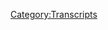 {{Transcript
    | title         = [[702: July 11-12, 2022]]
    | caption       = [https://knowledgefight.libsyn.com/702-july-11-12-2022 Listen to this episode on Libsyn]
    | episodeNumber = [[702: July 11-12, 2022|702]]
    | length        = 01:46:12
}}

{{MessageBox
    | header     = Warning: Bot Generated Content
    | text       = This transcript was automatically generated by transcription software and likely contains many mistakes and misattributions. Please check the audio for definitive quotes, attribution, and context.
    | image      = N3yvass4myg91.webp
    | imagewidth = 50px
    | id         = warning
}}

{{TranscriptBlock
    | name      = Unknown Speaker
    | timestamp = 00:00:00.000
    | text      = N-N-N-N-N-N-N-Knowledge Fight
}}

{{TranscriptBlock
    | name      = Unknown Speaker
    | timestamp = 00:00:13.039
    | text      = Dan and Jordan, I am sweating.
}}

{{TranscriptBlock
    | name      = Unknown Speaker
    | timestamp = 00:00:19.679
    | text      = Knowledgefight.com, it's time to pray.
}}

{{TranscriptBlock
    | name      = Unknown Speaker
    | timestamp = 00:00:21.559
    | text      = I have great respect for Knowledgefight.
}}

{{TranscriptBlock
    | name      = Unknown Speaker
    | timestamp = 00:00:23.920
    | text      = Knowledgefight.
}}

{{TranscriptBlock
    | name      = Unknown Speaker
    | timestamp = 00:00:24.920
    | text      = I'm sick of them posing as if they're the good guys, saying we are the bad guys.
}}

{{TranscriptBlock
    | name      = Unknown Speaker
    | timestamp = 00:00:29.440
    | text      = Knowledgefight.
}}

{{TranscriptBlock
    | name      = Unknown Speaker
    | timestamp = 00:00:30.440
    | text      = Dan and Jordan, Knowledgefight.
}}

{{TranscriptBlock
    | name      = Unknown Speaker
    | timestamp = 00:00:31.440
    | text      = Riddler, Riddler, Riddler.
}}

{{TranscriptBlock
    | name      = Unknown Speaker
    | timestamp = 00:00:32.439
    | text      = Need, need money.
}}

{{TranscriptBlock
    | name      = Unknown Speaker
    | timestamp = 00:00:33.439
    | text      = Riddler, Riddler, Riddler.
}}

{{TranscriptBlock
    | name      = Unknown Speaker
    | timestamp = 00:00:34.439
    | text      = Andy and Kansas, Andy and Kansas.
}}

{{TranscriptBlock
    | name      = Unknown Speaker
    | timestamp = 00:00:35.439
    | text      = Stop it.
}}

{{TranscriptBlock
    | name      = Unknown Speaker
    | timestamp = 00:00:36.439
    | text      = Andy and Kansas, Andy and Kansas.
}}

{{TranscriptBlock
    | name      = Unknown Speaker
    | timestamp = 00:00:37.439
    | text      = It's time to pray.
}}

{{TranscriptBlock
    | name      = Unknown Speaker
    | timestamp = 00:00:38.439
    | text      = Andy and Kansas, you're on the air.
}}

{{TranscriptBlock
    | name      = Unknown Speaker
    | timestamp = 00:00:39.439
    | text      = Thanks for holding.
}}

{{TranscriptBlock
    | name      = Unknown Speaker
    | timestamp = 00:00:40.439
    | text      = Hello, Alex.
}}

{{TranscriptBlock
    | name      = Unknown Speaker
    | timestamp = 00:00:41.439
    | text      = I'm a first time caller.
}}

{{TranscriptBlock
    | name      = Unknown Speaker
    | timestamp = 00:00:42.439
    | text      = I'm a huge fan.
}}

{{TranscriptBlock
    | name      = Unknown Speaker
    | timestamp = 00:00:43.439
    | text      = I love your room.
}}

{{TranscriptBlock
    | name      = Unknown Speaker
    | timestamp = 00:00:44.439
    | text      = Knowledgefight.
}}

{{TranscriptBlock
    | name      = Unknown Speaker
    | timestamp = 00:00:45.439
    | text      = N-N-N-N-N-Knowledgefight.com.
}}

{{TranscriptBlock
    | name      = Unknown Speaker
    | timestamp = 00:00:46.439
    | text      = I love you.
}}

{{TranscriptBlock
    | name      = Unknown Speaker
    | timestamp = 00:00:47.439
    | text      = Hey, everybody.
}}

{{TranscriptBlock
    | name      = Unknown Speaker
    | timestamp = 00:01:00.439
    | text      = Welcome back to Knowledgefight.
}}

{{TranscriptBlock
    | name      = Unknown Speaker
    | timestamp = 00:01:01.439
    | text      = I'm Dan.
}}

{{TranscriptBlock
    | name      = Unknown Speaker
    | timestamp = 00:01:02.439
    | text      = I'm Jordan.
}}

{{TranscriptBlock
    | name      = Unknown Speaker
    | timestamp = 00:01:03.439
    | text      = We're a couple dudes.
}}

{{TranscriptBlock
    | name      = Unknown Speaker
    | timestamp = 00:01:04.439
    | text      = We like to sit around, worship at the altar of Selene, and talk a little bit about Alex
}}

{{TranscriptBlock
    | name      = Unknown Speaker
    | timestamp = 00:01:06.439
    | text      = Jones.
}}

{{TranscriptBlock
    | name      = Unknown Speaker
    | timestamp = 00:01:07.439
    | text      = Oh, indeed we are.
}}

{{TranscriptBlock
    | name      = Unknown Speaker
    | timestamp = 00:01:08.640
    | text      = Dan.
}}

{{TranscriptBlock
    | name      = Unknown Speaker
    | timestamp = 00:01:09.640
    | text      = Jordan.
}}

{{TranscriptBlock
    | name      = Unknown Speaker
    | timestamp = 00:01:10.640
    | text      = Dan.
}}

{{TranscriptBlock
    | name      = Unknown Speaker
    | timestamp = 00:01:11.640
    | text      = Jordan.
}}

{{TranscriptBlock
    | name      = Unknown Speaker
    | timestamp = 00:01:12.640
    | text      = Quick question for you.
}}

{{TranscriptBlock
    | name      = Unknown Speaker
    | timestamp = 00:01:13.640
    | text      = What's up?
}}

{{TranscriptBlock
    | name      = Unknown Speaker
    | timestamp = 00:01:14.640
    | text      = What's your bright spot today?
}}

{{TranscriptBlock
    | name      = Unknown Speaker
    | timestamp = 00:01:15.640
    | text      = My bright spot, Jordan.
}}

{{TranscriptBlock
    | name      = Unknown Speaker
    | timestamp = 00:01:16.640
    | text      = My bright spot today that I've been moving some stuff around in the apartment to make
}}

{{TranscriptBlock
    | name      = Unknown Speaker
    | timestamp = 00:01:20.239
    | text      = things fresh.
}}

{{TranscriptBlock
    | name      = Unknown Speaker
    | timestamp = 00:01:21.239
    | text      = Sure.
}}

{{TranscriptBlock
    | name      = Unknown Speaker
    | timestamp = 00:01:22.239
    | text      = And a big part of this, Jordan, was to create an insulated space that I could use for a
}}

{{TranscriptBlock
    | name      = Unknown Speaker
    | timestamp = 00:01:27.840
    | text      = particular reason.
}}

{{TranscriptBlock
    | name      = Unknown Speaker
    | timestamp = 00:01:28.840
    | text      = Now, I am not here to tell you that there is a plant warning.
}}

{{TranscriptBlock
    | name      = Unknown Speaker
    | timestamp = 00:01:33.040
    | text      = But you may want to watch for some plants to be coming back.
}}

{{TranscriptBlock
    | name      = Unknown Speaker
    | timestamp = 00:01:39.879
    | text      = I got deep into growing plants, what was that, about a year ago, year and a half?
}}

{{TranscriptBlock
    | name      = Unknown Speaker
    | timestamp = 00:01:44.359
    | text      = Somewhere in there.
}}

{{TranscriptBlock
    | name      = Unknown Speaker
    | timestamp = 00:01:45.359
    | text      = That was probably like right before the beginning of the pandemic.
}}

{{TranscriptBlock
    | name      = Unknown Speaker
    | timestamp = 00:01:48.239
    | text      = No, it was a little after, I think.
}}

{{TranscriptBlock
    | name      = Unknown Speaker
    | timestamp = 00:01:49.719
    | text      = Was it a little bit after?
}}

{{TranscriptBlock
    | name      = Unknown Speaker
    | timestamp = 00:01:50.719
    | text      = I think so.
}}

{{TranscriptBlock
    | name      = Unknown Speaker
    | timestamp = 00:01:51.719
    | text      = Oh, okay.
}}

{{TranscriptBlock
    | name      = Unknown Speaker
    | timestamp = 00:01:52.719
    | text      = But I was deep into the green thumb territory, and it was a great hobby.
}}

{{TranscriptBlock
    | name      = Unknown Speaker
    | timestamp = 00:01:57.480
    | text      = It really did a lot for my mental health, and it just felt great.
}}

{{TranscriptBlock
    | name      = Unknown Speaker
    | timestamp = 00:02:02.359
    | text      = Loved these little green things.
}}

{{TranscriptBlock
    | name      = Unknown Speaker
    | timestamp = 00:02:05.599
    | text      = And unfortunately, there were two problems that came at me in a pincer attack.
}}

{{TranscriptBlock
    | name      = Unknown Speaker
    | timestamp = 00:02:11.039
    | text      = One was that I did a terrible job with watering.
}}

{{TranscriptBlock
    | name      = Unknown Speaker
    | timestamp = 00:02:13.520
    | text      = I didn't really understand what I was doing.
}}

{{TranscriptBlock
    | name      = Unknown Speaker
    | timestamp = 00:02:15.240
    | text      = I overwatered these plants, and I ended up with a fly infestation that ended up leading
}}

{{TranscriptBlock
    | name      = Unknown Speaker
    | timestamp = 00:02:22.039
    | text      = to me getting rid of all of my plants.
}}

{{TranscriptBlock
    | name      = Unknown Speaker
    | timestamp = 00:02:23.979
    | text      = It was a very funny situation how many bugs there were in this fucking place.
}}

{{TranscriptBlock
    | name      = Unknown Speaker
    | timestamp = 00:02:28.639
    | text      = Then the second thing that was coming at me was that I had an inability to grow a lot
}}

{{TranscriptBlock
    | name      = Unknown Speaker
    | timestamp = 00:02:33.900
    | text      = of things based on a concern for Selene.
}}

{{TranscriptBlock
    | name      = Unknown Speaker
    | timestamp = 00:02:38.560
    | text      = Because a lot of things are toxic to cats, and even beyond that, things that aren't toxic
}}

{{TranscriptBlock
    | name      = Unknown Speaker
    | timestamp = 00:02:43.180
    | text      = to cats, she would find a way to fuck up and eat.
}}

{{TranscriptBlock
    | name      = Unknown Speaker
    | timestamp = 00:02:46.979
    | text      = She would eat my plants, and it infuriated me.
}}

{{TranscriptBlock
    | name      = Unknown Speaker
    | timestamp = 00:02:49.800
    | text      = Yeah, she fucked up a lot of stuff too, yeah.
}}

{{TranscriptBlock
    | name      = Unknown Speaker
    | timestamp = 00:02:52.199
    | text      = Yeah.
}}

{{TranscriptBlock
    | name      = Unknown Speaker
    | timestamp = 00:02:53.199
    | text      = So I have rearranged things in such a way that I have an isolated space that I can keep
}}

{{TranscriptBlock
    | name      = Unknown Speaker
    | timestamp = 00:02:57.360
    | text      = Selene out of, and I can be more careful with the watering, and I'm very excited to reignite
}}

{{TranscriptBlock
    | name      = Unknown Speaker
    | timestamp = 00:03:04.020
    | text      = this hobby.
}}

{{TranscriptBlock
    | name      = Unknown Speaker
    | timestamp = 00:03:05.020
    | text      = Right.
}}

{{TranscriptBlock
    | name      = Unknown Speaker
    | timestamp = 00:03:06.020
    | text      = I mean, I have been trying to get you to start your own hydroponic grow room for a long time,
}}

{{TranscriptBlock
    | name      = Unknown Speaker
    | timestamp = 00:03:10.919
    | text      = because this obviously isn't going to last that much longer.
}}

{{TranscriptBlock
    | name      = Unknown Speaker
    | timestamp = 00:03:13.479
    | text      = I'm not growing weed, man.
}}

{{TranscriptBlock
    | name      = Unknown Speaker
    | timestamp = 00:03:14.479
    | text      = So you might as well deal.
}}

{{TranscriptBlock
    | name      = Unknown Speaker
    | timestamp = 00:03:15.479
    | text      = You might as well deal if you're going to do it.
}}

{{TranscriptBlock
    | name      = Unknown Speaker
    | timestamp = 00:03:17.199
    | text      = You know?
}}

{{TranscriptBlock
    | name      = Unknown Speaker
    | timestamp = 00:03:18.199
    | text      = Like, hey man, can I get an ache of potato?
}}

{{TranscriptBlock
    | name      = Unknown Speaker
    | timestamp = 00:03:19.199
    | text      = I'm just saying that that's, what if you, listen, you mix potato and you mix toad.
}}

{{TranscriptBlock
    | name      = Unknown Speaker
    | timestamp = 00:03:24.280
    | text      = Right.
}}

{{TranscriptBlock
    | name      = Unknown Speaker
    | timestamp = 00:03:25.280
    | text      = And you got yourself a meal, my man.
}}

{{TranscriptBlock
    | name      = Unknown Speaker
    | timestamp = 00:03:26.280
    | text      = I think you just need toad.
}}

{{TranscriptBlock
    | name      = Unknown Speaker
    | timestamp = 00:03:28.159
    | text      = Well, but you need a full stomach.
}}

{{TranscriptBlock
    | name      = Unknown Speaker
    | timestamp = 00:03:30.240
    | text      = This is not going to be a toad sanctuary, I'm not growing weed.
}}

{{TranscriptBlock
    | name      = Unknown Speaker
    | timestamp = 00:03:33.599
    | text      = Alright, fine.
}}

{{TranscriptBlock
    | name      = Unknown Speaker
    | timestamp = 00:03:34.639
    | text      = You're going to have to keep going to the dispensary.
}}

{{TranscriptBlock
    | name      = Unknown Speaker
    | timestamp = 00:03:36.639
    | text      = Yes, that was my main concern.
}}

{{TranscriptBlock
    | name      = Unknown Speaker
    | timestamp = 00:03:39.000
    | text      = Unless you want to try, and like I said, smoke this potato.
}}

{{TranscriptBlock
    | name      = Unknown Speaker
    | timestamp = 00:03:41.840
    | text      = I'll give you a potato you can turn into a bong if you want.
}}

{{TranscriptBlock
    | name      = Unknown Speaker
    | timestamp = 00:03:45.000
    | text      = That well, I mean, you can turn any potato, wait, do you have a special potato that you
}}

{{TranscriptBlock
    | name      = Unknown Speaker
    | timestamp = 00:03:49.039
    | text      = can turn into a bong?
}}

{{TranscriptBlock
    | name      = Unknown Speaker
    | timestamp = 00:03:50.039
    | text      = Oh yeah.
}}

{{TranscriptBlock
    | name      = Unknown Speaker
    | timestamp = 00:03:51.039
    | text      = Because you can turn any potato into a bong.
}}

{{TranscriptBlock
    | name      = Unknown Speaker
    | timestamp = 00:03:52.039
    | text      = I've been cross pollinating growing a bong potato.
}}

{{TranscriptBlock
    | name      = Unknown Speaker
    | timestamp = 00:03:55.240
    | text      = It's got a nice, it's got a little coating on the inside that really-
}}

{{TranscriptBlock
    | name      = Unknown Speaker
    | timestamp = 00:03:59.159
    | text      = As a carb hole?
}}

{{TranscriptBlock
    | name      = Unknown Speaker
    | timestamp = 00:04:00.159
    | text      = Absolutely.
}}

{{TranscriptBlock
    | name      = Unknown Speaker
    | timestamp = 00:04:01.159
    | text      = Yeah.
}}

{{TranscriptBlock
    | name      = Unknown Speaker
    | timestamp = 00:04:02.159
    | text      = Yeah.
}}

{{TranscriptBlock
    | name      = Unknown Speaker
    | timestamp = 00:04:03.159
    | text      = That's a good one.
}}

{{TranscriptBlock
    | name      = Unknown Speaker
    | timestamp = 00:04:04.159
    | text      = What's your bright spot?
}}

{{TranscriptBlock
    | name      = Unknown Speaker
    | timestamp = 00:04:05.159
    | text      = My bright spot- Other than your forthcoming bong potato.
}}

{{TranscriptBlock
    | name      = Unknown Speaker
    | timestamp = 00:04:06.159
    | text      = That would be, that would be a bright spot.
}}

{{TranscriptBlock
    | name      = Unknown Speaker
    | timestamp = 00:04:07.879
    | text      = No, my bright spot, Deanna, is I'm writing your coattails on the video game stories.
}}

{{TranscriptBlock
    | name      = Unknown Speaker
    | timestamp = 00:04:14.240
    | text      = Yeah, yeah.
}}

{{TranscriptBlock
    | name      = Unknown Speaker
    | timestamp = 00:04:15.240
    | text      = So for me, I'm finally into the three houses warriors thing.
}}

{{TranscriptBlock
    | name      = Unknown Speaker
    | timestamp = 00:04:18.319
    | text      = Oh yeah, the three hopes.
}}

{{TranscriptBlock
    | name      = Unknown Speaker
    | timestamp = 00:04:19.800
    | text      = Really enjoying that.
}}

{{TranscriptBlock
    | name      = Unknown Speaker
    | timestamp = 00:04:20.800
    | text      = I don't know if I am, but I'm very lonely and I'm taking a lot of fictional characters
}}

{{TranscriptBlock
    | name      = Unknown Speaker
    | timestamp = 00:04:24.379
    | text      = on expeditions right now.
}}

{{TranscriptBlock
    | name      = Unknown Speaker
    | timestamp = 00:04:25.800
    | text      = Your partner's out of town, so you got to do what you got to do.
}}

{{TranscriptBlock
    | name      = Unknown Speaker
    | timestamp = 00:04:28.240
    | text      = I'm not cheating, but I am really thinking about what Mercedes is feeling about tea.
}}

{{TranscriptBlock
    | name      = Unknown Speaker
    | timestamp = 00:04:35.680
    | text      = So I know I'm not cheating on my wife, but it doesn't feel faithful.
}}

{{TranscriptBlock
    | name      = Unknown Speaker
    | timestamp = 00:04:38.319
    | text      = But it's not always tea with the three hopes.
}}

{{TranscriptBlock
    | name      = Unknown Speaker
    | timestamp = 00:04:42.000
    | text      = This is the problem.
}}

{{TranscriptBlock
    | name      = Unknown Speaker
    | timestamp = 00:04:43.000
    | text      = The three hopes gets into people's feelings about politics sometimes even on those expeditions.
}}

{{TranscriptBlock
    | name      = Unknown Speaker
    | timestamp = 00:04:50.879
    | text      = It's all over the place.
}}

{{TranscriptBlock
    | name      = Unknown Speaker
    | timestamp = 00:04:51.879
    | text      = Sure, that's true.
}}

{{TranscriptBlock
    | name      = Unknown Speaker
    | timestamp = 00:04:52.879
    | text      = I'm asking them questions.
}}

{{TranscriptBlock
    | name      = Unknown Speaker
    | timestamp = 00:04:53.879
    | text      = Yep.
}}

{{TranscriptBlock
    | name      = Unknown Speaker
    | timestamp = 00:04:54.879
    | text      = Oh man, it's terrible.
}}

{{TranscriptBlock
    | name      = Unknown Speaker
    | timestamp = 00:04:55.879
    | text      = Actually, we'll revisit this in a second, I don't mean to cut you off, but we have an
}}

{{TranscriptBlock
    | name      = Unknown Speaker
    | timestamp = 00:05:01.079
    | text      = episode Jordan.
}}

{{TranscriptBlock
    | name      = Unknown Speaker
    | timestamp = 00:05:02.079
    | text      = Sure.
}}

{{TranscriptBlock
    | name      = Unknown Speaker
    | timestamp = 00:05:03.079
    | text      = We have an episode to do today.
}}

{{TranscriptBlock
    | name      = Unknown Speaker
    | timestamp = 00:05:04.079
    | text      = Indeed.
}}

{{TranscriptBlock
    | name      = Unknown Speaker
    | timestamp = 00:05:05.079
    | text      = It's going to be going on this week with Alex Jones.
}}

{{TranscriptBlock
    | name      = Unknown Speaker
    | timestamp = 00:05:08.120
    | text      = Mostly covering the 11th and 12th of July, 2022.
}}

{{TranscriptBlock
    | name      = Unknown Speaker
    | timestamp = 00:05:13.600
    | text      = And hey, a lot of it's really fucking stupid.
}}

{{TranscriptBlock
    | name      = Unknown Speaker
    | timestamp = 00:05:15.480
    | text      = Yeah, that sounds about right.
}}

{{TranscriptBlock
    | name      = Unknown Speaker
    | timestamp = 00:05:17.639
    | text      = Buckle in for that.
}}

{{TranscriptBlock
    | name      = Unknown Speaker
    | timestamp = 00:05:18.639
    | text      = Some of it is disgusting and some of it is really, really stupid.
}}

{{TranscriptBlock
    | name      = Unknown Speaker
    | timestamp = 00:05:21.879
    | text      = It'll be a nice mixture, a melange of the two.
}}

{{TranscriptBlock
    | name      = Unknown Speaker
    | timestamp = 00:05:24.879
    | text      = That's what we do.
}}

{{TranscriptBlock
    | name      = Unknown Speaker
    | timestamp = 00:05:26.480
    | text      = But before we get down to business on that, let's take a little moment Jordan to say hello
}}

{{TranscriptBlock
    | name      = Unknown Speaker
    | timestamp = 00:05:29.199
    | text      = to some new wonks.
}}

{{TranscriptBlock
    | name      = Unknown Speaker
    | timestamp = 00:05:30.199
    | text      = Oh, that's a great idea.
}}

{{TranscriptBlock
    | name      = Unknown Speaker
    | timestamp = 00:05:31.199
    | text      = So first, Elle, you're almost through all of it.
}}

{{TranscriptBlock
    | name      = Unknown Speaker
    | timestamp = 00:05:33.839
    | text      = Thank you so much, you are now policy wonk.
}}

{{TranscriptBlock
    | name      = Unknown Speaker
    | timestamp = 00:05:35.199
    | text      = I'm a policy wonk.
}}

{{TranscriptBlock
    | name      = Unknown Speaker
    | timestamp = 00:05:36.480
    | text      = Thank you very much.
}}

{{TranscriptBlock
    | name      = Unknown Speaker
    | timestamp = 00:05:37.639
    | text      = Next, Scuba Steve's father, thank you so much, you are now policy wonk.
}}

{{TranscriptBlock
    | name      = Unknown Speaker
    | timestamp = 00:05:41.000
    | text      = I'm a policy wonk.
}}

{{TranscriptBlock
    | name      = Unknown Speaker
    | timestamp = 00:05:42.279
    | text      = Thank you very much.
}}

{{TranscriptBlock
    | name      = Unknown Speaker
    | timestamp = 00:05:43.579
    | text      = Next, master voodoo, fitness guru of occupied Texas, long may he gain, thank you so much
}}

{{TranscriptBlock
    | name      = Unknown Speaker
    | timestamp = 00:05:48.279
    | text      = you are now policy wonk.
}}

{{TranscriptBlock
    | name      = Unknown Speaker
    | timestamp = 00:05:49.660
    | text      = I'm a policy wonk.
}}

{{TranscriptBlock
    | name      = Unknown Speaker
    | timestamp = 00:05:50.800
    | text      = Thank you very much.
}}

{{TranscriptBlock
    | name      = Unknown Speaker
    | timestamp = 00:05:51.800
    | text      = I think I might've said this one already, but just in case I didn't.
}}

{{TranscriptBlock
    | name      = Unknown Speaker
    | timestamp = 00:05:55.439
    | text      = Okay.
}}

{{TranscriptBlock
    | name      = Unknown Speaker
    | timestamp = 00:05:56.439
    | text      = Little birthday for Matthew, love your wife, KY, thank you so much, you are now policy
}}

{{TranscriptBlock
    | name      = Unknown Speaker
    | timestamp = 00:05:59.779
    | text      = wonk.
}}

{{TranscriptBlock
    | name      = Unknown Speaker
    | timestamp = 00:06:00.779
    | text      = I'm a policy wonk.
}}

{{TranscriptBlock
    | name      = Unknown Speaker
    | timestamp = 00:06:01.779
    | text      = Thank you very much.
}}

{{TranscriptBlock
    | name      = Unknown Speaker
    | timestamp = 00:06:02.779
    | text      = name might have been Kai. That's possible. Next, Gabe Studebaby Adams. Thank you so much,
}}

{{TranscriptBlock
    | name      = Unknown Speaker
    | timestamp = 00:06:08.459
    | text      = you are now policy wonk. I'm a policy wonk. Thank you very much. And my wife is getting tired of me
}}

{{TranscriptBlock
    | name      = Unknown Speaker
    | timestamp = 00:06:13.980
    | text      = warning her of the globalists. Thank you so much, you are now policy wonk. I'm a policy wonk. Thank
}}

{{TranscriptBlock
    | name      = Unknown Speaker
    | timestamp = 00:06:18.060
    | text      = you very much. And finally, Jordan. Yes. Lorenz Hellman Gloucester. Thank you so much, you are
}}

{{TranscriptBlock
    | name      = Unknown Speaker
    | timestamp = 00:06:23.500
    | text      = now policy wonk. I'm a policy wonk. See, this is where it was gonna come back. I see what you're
}}

{{TranscriptBlock
    | name      = Unknown Speaker
    | timestamp = 00:06:28.060
    | text      = saying. I see what you did there. This person asked what our favorite houses are. Sure. So
}}

{{TranscriptBlock
    | name      = Unknown Speaker
    | timestamp = 00:06:33.740
    | text      = I just figured we'd do a little breakdown. Right, right, right. I'm a Black Eagles person for sure.
}}

{{TranscriptBlock
    | name      = Unknown Speaker
    | timestamp = 00:06:40.300
    | text      = I've started with the Blue Lions both times, and they're the worst. Yeah, you kind of,
}}

{{TranscriptBlock
    | name      = Unknown Speaker
    | timestamp = 00:06:47.579
    | text      = but you gravitate towards being unsatisfied by like royalty. Yeah. Centralized,
}}

{{TranscriptBlock
    | name      = Unknown Speaker
    | timestamp = 00:06:55.819
    | text      = also generational power. You want to live within it, but you want to be bothered by living in it.
}}

{{TranscriptBlock
    | name      = Unknown Speaker
    | timestamp = 00:07:00.939
    | text      = I mean, part of what is so enjoyable about it is that the main character,
}}

{{TranscriptBlock
    | name      = Unknown Speaker
    | timestamp = 00:07:05.740
    | text      = Demetri, is essentially just abused nonstop. And I do appreciate that happening to royalty.
}}

{{TranscriptBlock
    | name      = Unknown Speaker
    | timestamp = 00:07:10.620
    | text      = Well, that is an enjoyable thing for me. Yeah. But no, the Golden Lions, charming,
}}

{{TranscriptBlock
    | name      = Unknown Speaker
    | timestamp = 00:07:15.980
    | text      = seemingly carefree. They don't have a lot of baggage going on. Everybody else is crying and
}}

{{TranscriptBlock
    | name      = Unknown Speaker
    | timestamp = 00:07:22.220
    | text      = there's tragic backstories and family and shit. And Claude is just having a day.
}}

{{TranscriptBlock
    | name      = Unknown Speaker
    | timestamp = 00:07:27.019
    | text      = I find, no spoilers here for you, Jordan, but I find that the Golden Lions story in the Three
}}

{{TranscriptBlock
    | name      = Unknown Speaker
    | timestamp = 00:07:33.819
    | text      = Hopes is annoying. Oh, well, that sounds about right too. I'm having trouble experiencing it.
}}

{{TranscriptBlock
    | name      = Unknown Speaker
    | timestamp = 00:07:41.019
    | text      = But yeah, I just like the Black Eagles. I think the characters are better. Bernadetta, Petra.
}}

{{TranscriptBlock
    | name      = Unknown Speaker
    | timestamp = 00:07:47.420
    | text      = Bernadetta is great. Edelgard sucks. I like Edelgard, but I don't like Hubert.
}}

{{TranscriptBlock
    | name      = Unknown Speaker
    | timestamp = 00:07:54.060
    | text      = Well, if you like Hubert, we are fighting. Yeah.
}}

{{TranscriptBlock
    | name      = Unknown Speaker
    | timestamp = 00:07:56.939
    | text      = That is my challenge. Guy strikes me as a weirdo.
}}

{{TranscriptBlock
    | name      = Unknown Speaker
    | timestamp = 00:08:00.220
    | text      = All right, let's stop talking about fake characters. No, they're my only friends right
}}

{{TranscriptBlock
    | name      = Unknown Speaker
    | timestamp = 00:08:04.540
    | text      = now. See, I'm trying to reach across the aisle to you to connect. I love it.
}}

{{TranscriptBlock
    | name      = Unknown Speaker
    | timestamp = 00:08:10.220
    | text      = So there's a couple of out of context drops that I'm not going to use for today. I'll play them
}}

{{TranscriptBlock
    | name      = Unknown Speaker
    | timestamp = 00:08:15.980
    | text      = later. Okay. But for now, here is an out of context drop from today's show. I got a lot of
}}

{{TranscriptBlock
    | name      = Unknown Speaker
    | timestamp = 00:08:21.100
    | text      = friends, family, neighbors are liberals, and they're all like, you're right, we're wrong.
}}

{{TranscriptBlock
    | name      = Unknown Speaker
    | timestamp = 00:08:24.860
    | text      = Yeah, a bunch of people, a bunch of liberals coming up to Alex. You're right, we're wrong.
}}

{{TranscriptBlock
    | name      = Unknown Speaker
    | timestamp = 00:08:29.339
    | text      = Friends, families, a bunch of liberals coming up to him saying, you're right, we're wrong.
}}

{{TranscriptBlock
    | name      = Unknown Speaker
    | timestamp = 00:08:34.779
    | text      = Totally. Sounds right. So we're going to start, I told you we're going to mostly be covering the
}}

{{TranscriptBlock
    | name      = Unknown Speaker
    | timestamp = 00:08:39.100
    | text      = 11th and 12th. And that is true, I promise. Right, right, right. But we're going to talk
}}

{{TranscriptBlock
    | name      = Unknown Speaker
    | timestamp = 00:08:43.980
    | text      = at the beginning of this about a little thing that happened on the 10th.
}}

{{TranscriptBlock
    | name      = Unknown Speaker
    | timestamp = 00:08:47.500
    | text      = Right. That was Sunday's show. And Alex starts a segment here in a little bit of a mood.
}}

{{TranscriptBlock
    | name      = Unknown Speaker
    | timestamp = 00:08:53.980
    | text      = And now they're injecting six month old babies with their poison. I have a stack of main
}}

{{TranscriptBlock
    | name      = Unknown Speaker
    | timestamp = 00:09:16.379
    | text      = stream news admitting it erases your immune system and causes blood clots
}}

{{TranscriptBlock
    | name      = Unknown Speaker
    | timestamp = 00:09:20.779
    | text      = and doesn't protect you. And national polls show the vast majority of Americans know that.
}}

{{TranscriptBlock
    | name      = Unknown Speaker
    | timestamp = 00:09:28.539
    | text      = So we're winning the fight, but they've already killed millions of people.
}}

{{TranscriptBlock
    | name      = Unknown Speaker
    | timestamp = 00:09:34.059
    | text      = They're preparing new weapon releases that are far worse than what we just saw.
}}

{{TranscriptBlock
    | name      = Unknown Speaker
    | timestamp = 00:09:38.059
    | text      = We just lived the beta test. Now our enemies are going operational. But God is in control
}}

{{TranscriptBlock
    | name      = Unknown Speaker
    | timestamp = 00:09:53.500
    | text      = and God is holding our hand. God has his hand on our shoulder with guardian angels.
}}

{{TranscriptBlock
    | name      = Unknown Speaker
    | timestamp = 00:09:58.940
    | text      = And it's so real. And I've been so much an experience. I can't even tell you all about
}}

{{TranscriptBlock
    | name      = Unknown Speaker
    | timestamp = 00:10:03.500
    | text      = it. Totally. We have the enemy, any operational information, but just explain something. This is
}}

{{TranscriptBlock
    | name      = Unknown Speaker
    | timestamp = 00:10:08.539
    | text      = 100% real. And you don't need me to tell you that anymore. You've seen it for yourself.
}}

{{TranscriptBlock
    | name      = Unknown Speaker
    | timestamp = 00:10:12.940
    | text      = Can't talk about stuff because I don't want to give the enemies operational information.
}}

{{TranscriptBlock
    | name      = Unknown Speaker
    | timestamp = 00:10:17.179
    | text      = Yeah, great. I always like it whenever he's not talking over the song with anything. It feels like
}}

{{TranscriptBlock
    | name      = Unknown Speaker
    | timestamp = 00:10:23.820
    | text      = he suddenly started talking to the song. Like the song was like, and not just money,
}}

{{TranscriptBlock
    | name      = Unknown Speaker
    | timestamp = 00:10:30.460
    | text      = but also they want it. And you're like, wait a second. The song can't hear you.
}}

{{TranscriptBlock
    | name      = Unknown Speaker
    | timestamp = 00:10:33.980
    | text      = The key is the, you belong to the city. And he's like, oh, you can't feel it.
}}

{{TranscriptBlock
    | name      = Unknown Speaker
    | timestamp = 00:10:39.980
    | text      = Yeah. Well, that's what you got to do. Yeah. But it's not good when it's Lana Del Rey. And
}}

{{TranscriptBlock
    | name      = Unknown Speaker
    | timestamp = 00:10:43.820
    | text      = honestly, I think you need to do a wellness check on Alex anytime he's coming in for break with
}}

{{TranscriptBlock
    | name      = Unknown Speaker
    | timestamp = 00:10:48.539
    | text      = Lana Del Rey, because it usually is a harbinger of something troubling. And this case is no
}}

{{TranscriptBlock
    | name      = Unknown Speaker
    | timestamp = 00:10:55.820
    | text      = exception. So thank you for joining us on this live Sunday broadcast that is literally in defiance
}}

{{TranscriptBlock
    | name      = Unknown Speaker
    | timestamp = 00:11:02.379
    | text      = to everything these parasites and these psychopaths and these demons are doing. It's a real blessing.
}}

{{TranscriptBlock
    | name      = Unknown Speaker
    | timestamp = 00:11:09.580
    | text      = So blessed. I'm exactly where I want to be. And I've just got to turn it loose and give it to God
}}

{{TranscriptBlock
    | name      = Unknown Speaker
    | timestamp = 00:11:14.299
    | text      = and stop getting so upset to see their operations because in the end they will fail. I give it to
}}

{{TranscriptBlock
    | name      = Unknown Speaker
    | timestamp = 00:11:20.139
    | text      = God here on air. And I ask God to bring me to the high place that King David talked about.
}}

{{TranscriptBlock
    | name      = Unknown Speaker
    | timestamp = 00:11:28.779
    | text      = Quiet place the most high.
}}

{{TranscriptBlock
    | name      = Unknown Speaker
    | timestamp = 00:11:32.779
    | text      = And the lead got to direct me so that I can continue this operation because we have been
}}

{{TranscriptBlock
    | name      = Unknown Speaker
    | timestamp = 00:11:36.700
    | text      = given nothing but success, nothing but victory. It has been spectacular. And you, the viewers
}}

{{TranscriptBlock
    | name      = Unknown Speaker
    | timestamp = 00:11:44.860
    | text      = and listeners, you did this. And that's why when I salute you, I'm not into self-harming,
}}

{{TranscriptBlock
    | name      = Unknown Speaker
    | timestamp = 00:11:53.820
    | text      = but I just want to take this dagger and just cut a finger off right on air to show you how much I
}}

{{TranscriptBlock
    | name      = Unknown Speaker
    | timestamp = 00:12:03.259
    | text      = appreciate you and what you've done. Let's give it up a finger to beat these people's nothing.
}}

{{TranscriptBlock
    | name      = Unknown Speaker
    | timestamp = 00:12:07.259
    | text      = Yeah, you're good, man. You're good. You don't need to do that.
}}

{{TranscriptBlock
    | name      = Unknown Speaker
    | timestamp = 00:12:09.899
    | text      = Okay. This reminds me of when he had a skull on his desk and he was just like,
}}

{{TranscriptBlock
    | name      = Unknown Speaker
    | timestamp = 00:12:14.700
    | text      = why doesn't anybody ask me about what this skull means?
}}

{{TranscriptBlock
    | name      = Unknown Speaker
    | timestamp = 00:12:16.940
    | text      = You don't want to talk about it? The skull is a riddle.
}}

{{TranscriptBlock
    | name      = Unknown Speaker
    | timestamp = 00:12:20.779
    | text      = Let me tell you something. People need to talk about this skull. I put this very clearly
}}

{{TranscriptBlock
    | name      = Unknown Speaker
    | timestamp = 00:12:26.379
    | text      = bullshit thing on my desk to trick morons into talking about the skull.
}}

{{TranscriptBlock
    | name      = Unknown Speaker
    | timestamp = 00:12:30.460
    | text      = The background of my show, a checkerboard for some reason.
}}

{{TranscriptBlock
    | name      = Unknown Speaker
    | timestamp = 00:12:33.100
    | text      = Yeah, absolutely.
}}

{{TranscriptBlock
    | name      = Unknown Speaker
    | timestamp = 00:12:35.740
    | text      = I do think, I mean, obviously this is a desperate attempt for attention that a lot of people fell
}}

{{TranscriptBlock
    | name      = Unknown Speaker
    | timestamp = 00:12:42.139
    | text      = for, but on the other hand, we've talked about this a tiny bit off air. There's an escalation
}}

{{TranscriptBlock
    | name      = Unknown Speaker
    | timestamp = 00:12:49.899
    | text      = aspect to this because generally he has talked about cutting off his finger before.
}}

{{TranscriptBlock
    | name      = Unknown Speaker
    | timestamp = 00:12:53.419
    | text      = Sure.
}}

{{TranscriptBlock
    | name      = Unknown Speaker
    | timestamp = 00:12:53.980
    | text      = He has not brandished a knife.
}}

{{TranscriptBlock
    | name      = Unknown Speaker
    | timestamp = 00:12:56.059
    | text      = That is true. He's full on got a dagger. That is nice.
}}

{{TranscriptBlock
    | name      = Unknown Speaker
    | timestamp = 00:12:59.500
    | text      = It is a little bit weird.
}}

{{TranscriptBlock
    | name      = Unknown Speaker
    | timestamp = 00:13:01.580
    | text      = Oh man.
}}

{{TranscriptBlock
    | name      = Unknown Speaker
    | timestamp = 00:13:04.379
    | text      = I think that you can tell from listening to it, but if you watch it, it is exactly this.
}}

{{TranscriptBlock
    | name      = Unknown Speaker
    | timestamp = 00:13:11.820
    | text      = Right.
}}

{{TranscriptBlock
    | name      = Unknown Speaker
    | timestamp = 00:13:12.460
    | text      = It's jarring.
}}

{{TranscriptBlock
    | name      = Unknown Speaker
    | timestamp = 00:13:13.259
    | text      = Yeah.
}}

{{TranscriptBlock
    | name      = Unknown Speaker
    | timestamp = 00:13:13.580
    | text      = That comes out of a bit out of nowhere.
}}

{{TranscriptBlock
    | name      = Unknown Speaker
    | timestamp = 00:13:16.059
    | text      = Yeah. I feel like maybe there's a Twilight Zone episode to be had about Alex, wherein
}}

{{TranscriptBlock
    | name      = Unknown Speaker
    | timestamp = 00:13:23.740
    | text      = like the devil appears, you know, whatever, however he does in a Twilight Zone episode
}}

{{TranscriptBlock
    | name      = Unknown Speaker
    | timestamp = 00:13:29.500
    | text      = and just, he forces him to do all the things that he says. So Alex accidentally says,
}}

{{TranscriptBlock
    | name      = Unknown Speaker
    | timestamp = 00:13:34.139
    | text      = I'll cut off this thing. And then he starts to sweat and it's close up in his eyes and
}}

{{TranscriptBlock
    | name      = Unknown Speaker
    | timestamp = 00:13:38.860
    | text      = he's looking back and forth and then the devil looks right at him and he just slowly chops
}}

{{TranscriptBlock
    | name      = Unknown Speaker
    | timestamp = 00:13:43.179
    | text      = that finger off and it fades to black and you're like, holy shit, that was a good Twilight
}}

{{TranscriptBlock
    | name      = Unknown Speaker
    | timestamp = 00:13:46.620
    | text      = Zone episode.
}}

{{TranscriptBlock
    | name      = Unknown Speaker
    | timestamp = 00:13:46.940
    | text      = This is the sequel to Liar Liar.
}}

{{TranscriptBlock
    | name      = Unknown Speaker
    | timestamp = 00:13:48.860
    | text      = Exactly. Yes. The Twilight Zone version, the horror movie version of Liar Liar.
}}

{{TranscriptBlock
    | name      = Unknown Speaker
    | timestamp = 00:13:54.220
    | text      = Yeah. So a lot of people got caught up in this amplifying.
}}

{{TranscriptBlock
    | name      = Unknown Speaker
    | timestamp = 00:13:58.460
    | text      = Yeah, they're great.
}}

{{TranscriptBlock
    | name      = Unknown Speaker
    | timestamp = 00:13:59.100
    | text      = That was fun.
}}

{{TranscriptBlock
    | name      = Unknown Speaker
    | timestamp = 00:13:59.740
    | text      = Good work everybody.
}}

{{TranscriptBlock
    | name      = Unknown Speaker
    | timestamp = 00:14:01.100
    | text      = And so here is how Alex's bizarre display wraps up. He talks about cutting off his finger,
}}

{{TranscriptBlock
    | name      = Unknown Speaker
    | timestamp = 00:14:08.860
    | text      = says he's not going to do it, and then he goes to calls. That's basically how this goes.
}}

{{TranscriptBlock
    | name      = Unknown Speaker
    | timestamp = 00:14:13.580
    | text      = I'm not into self-harming, but I just archetypally want to take
}}

{{TranscriptBlock
    | name      = Unknown Speaker
    | timestamp = 00:14:19.580
    | text      = this dagger and just cut a finger off right on there to show you how much I appreciate
}}

{{TranscriptBlock
    | name      = Unknown Speaker
    | timestamp = 00:14:24.700
    | text      = you and what you've done because giving up a finger to beat these people is nothing.
}}

{{TranscriptBlock
    | name      = Unknown Speaker
    | timestamp = 00:14:32.940
    | text      = You have changed the world.
}}

{{TranscriptBlock
    | name      = Unknown Speaker
    | timestamp = 00:14:36.940
    | text      = You have stood up against evil.
}}

{{TranscriptBlock
    | name      = Unknown Speaker
    | timestamp = 00:14:39.740
    | text      = You have turned the tide and I salute you and I thank you and you've got that from the
}}

{{TranscriptBlock
    | name      = Unknown Speaker
    | timestamp = 00:14:46.620
    | text      = very bottom of my heart.
}}

{{TranscriptBlock
    | name      = Unknown Speaker
    | timestamp = 00:14:49.980
    | text      = You've got my full commitment because you need to know in the universe they're real
}}

{{TranscriptBlock
    | name      = Unknown Speaker
    | timestamp = 00:14:53.899
    | text      = people. You need to know in the universe there's people like you who aren't evil,
}}

{{TranscriptBlock
    | name      = Unknown Speaker
    | timestamp = 00:14:56.860
    | text      = who don't serve Satan. That's why they all day say I'm an actor. All day say I'm a fake.
}}

{{TranscriptBlock
    | name      = Unknown Speaker
    | timestamp = 00:15:02.299
    | text      = All day say I'm a fraud with no evidence because they know I didn't sell out to them.
}}

{{TranscriptBlock
    | name      = Unknown Speaker
    | timestamp = 00:15:07.659
    | text      = Just an absurd amount.
}}

{{TranscriptBlock
    | name      = Unknown Speaker
    | timestamp = 00:15:08.700
    | text      = You didn't sell out to them. They know.
}}

{{TranscriptBlock
    | name      = Unknown Speaker
    | timestamp = 00:15:13.740
    | text      = And I'm not going to cut my finger off to prove that.
}}

{{TranscriptBlock
    | name      = Unknown Speaker
    | timestamp = 00:15:17.740
    | text      = No. Yeah, we all knew that.
}}

{{TranscriptBlock
    | name      = Unknown Speaker
    | timestamp = 00:15:19.259
    | text      = Um, I say that Alex is a fucking liar and a fraud and as evidence I submit the past
}}

{{TranscriptBlock
    | name      = Unknown Speaker
    | timestamp = 00:15:24.379
    | text      = five years of my life represented by about 700 podcasts that demonstrate the lies that
}}

{{TranscriptBlock
    | name      = Unknown Speaker
    | timestamp = 00:15:29.659
    | text      = he tells and more importantly, the specific strategies he uses to push his dishonesty.
}}

{{TranscriptBlock
    | name      = Unknown Speaker
    | timestamp = 00:15:34.860
    | text      = So Alex, please feel free to rebut that evidence.
}}

{{TranscriptBlock
    | name      = Unknown Speaker
    | timestamp = 00:15:38.700
    | text      = I wish, I wish the story of the boy who cried wolf mattered, but then I think about it more
}}

{{TranscriptBlock
    | name      = Unknown Speaker
    | timestamp = 00:15:45.899
    | text      = and then I realized that that's, that's not how the media and Alex work. Like Alex says
}}

{{TranscriptBlock
    | name      = Unknown Speaker
    | timestamp = 00:15:50.539
    | text      = he's going to do something outrageous and the media reports on it and it's like the
}}

{{TranscriptBlock
    | name      = Unknown Speaker
    | timestamp = 00:15:54.700
    | text      = boy who cried wolf, except for it's like if the boy who cried wolf gave the media 20 bucks
}}

{{TranscriptBlock
    | name      = Unknown Speaker
    | timestamp = 00:15:59.500
    | text      = every time he cried wolf and they're like, I need 20 bucks today. So I'll, I'll yeah.
}}

{{TranscriptBlock
    | name      = Unknown Speaker
    | timestamp = 00:16:04.139
    | text      = Oh no, he's crying wolf this time for sure.
}}

{{TranscriptBlock
    | name      = Unknown Speaker
    | timestamp = 00:16:06.379
    | text      = Well, it's an unfortunately symbiotic thing sort of, you know, because it's an easy story.
}}

{{TranscriptBlock
    | name      = Unknown Speaker
    | timestamp = 00:16:12.220
    | text      = Alex said some dumb shit that's pretty funny. Everybody's going to laugh at him.
}}

{{TranscriptBlock
    | name      = Unknown Speaker
    | timestamp = 00:16:16.779
    | text      = Five seconds.
}}

{{TranscriptBlock
    | name      = Unknown Speaker
    | timestamp = 00:16:17.580
    | text      = It's easier than taking the time to, you know, maybe go over some of the content
}}

{{TranscriptBlock
    | name      = Unknown Speaker
    | timestamp = 00:16:22.539
    | text      = that is in his show that is tough. That sucks.
}}

{{TranscriptBlock
    | name      = Unknown Speaker
    | timestamp = 00:16:26.139
    | text      = Yeah.
}}

{{TranscriptBlock
    | name      = Unknown Speaker
    | timestamp = 00:16:27.100
    | text      = And it, it, it maintains this, like there's maybe a hope that you can tell yourself that's
}}

{{TranscriptBlock
    | name      = Unknown Speaker
    | timestamp = 00:16:32.220
    | text      = like, wow, people will see this and realize he is out there and it doesn't, it doesn't,
}}

{{TranscriptBlock
    | name      = Unknown Speaker
    | timestamp = 00:16:36.860
    | text      = it doesn't have that effect.
}}

{{TranscriptBlock
    | name      = Unknown Speaker
    | timestamp = 00:16:37.980
    | text      = No.
}}

{{TranscriptBlock
    | name      = Unknown Speaker
    | timestamp = 00:16:38.480
    | text      = It's holding onto hope that people are like, oh my God, he is, he is not a trustworthy
}}

{{TranscriptBlock
    | name      = Unknown Speaker
    | timestamp = 00:16:43.600
    | text      = source of information. He threatened to cut his finger off.
}}

{{TranscriptBlock
    | name      = Unknown Speaker
    | timestamp = 00:16:45.759
    | text      = Yeah.
}}

{{TranscriptBlock
    | name      = Unknown Speaker
    | timestamp = 00:16:46.259
    | text      = I just don't, I think it's unproductive.
}}

{{TranscriptBlock
    | name      = Unknown Speaker
    | timestamp = 00:16:48.480
    | text      = Yeah.
}}

{{TranscriptBlock
    | name      = Unknown Speaker
    | timestamp = 00:16:48.879
    | text      = If this were earlier in the podcast, I would have a how not to cover Alex about this,
}}

{{TranscriptBlock
    | name      = Unknown Speaker
    | timestamp = 00:16:55.279
    | text      = but I've grown weary of saying the same thing over and over again.
}}

{{TranscriptBlock
    | name      = Unknown Speaker
    | timestamp = 00:16:58.480
    | text      = Too many, too many, too many, too many. No, I mean the, you know, the boy gives him 50,
}}

{{TranscriptBlock
    | name      = Unknown Speaker
    | timestamp = 00:17:03.679
    | text      = 50 bucks when he cries wolf. He doesn't give him 50 bucks whenever they point out he's a
}}

{{TranscriptBlock
    | name      = Unknown Speaker
    | timestamp = 00:17:07.119
    | text      = giant fucking racist. True, true.
}}

{{TranscriptBlock
    | name      = Unknown Speaker
    | timestamp = 00:17:10.160
    | text      = It's hard to go back to the boy crying wolf after you're like, this motherfucking racist
}}

{{TranscriptBlock
    | name      = Unknown Speaker
    | timestamp = 00:17:14.319
    | text      = piece of shit, not only cries wolf all the time, but he's actively leading to the downfall
}}

{{TranscriptBlock
    | name      = Unknown Speaker
    | timestamp = 00:17:19.119
    | text      = of your fucking civilization. And they're like, nah, we'll take 50 bucks.
}}

{{TranscriptBlock
    | name      = Unknown Speaker
    | timestamp = 00:17:22.640
    | text      = Yeah. It's, it's not newsworthy that Alex has once again threatened to cut off his finger.
}}

{{TranscriptBlock
    | name      = Unknown Speaker
    | timestamp = 00:17:26.960
    | text      = It is newsworthy some of the other shit that he believes in that is, is a problem.
}}

{{TranscriptBlock
    | name      = Unknown Speaker
    | timestamp = 00:17:32.720
    | text      = So we jump in here on July 11th and Alex has a hot take on Sri Lanka.
}}

{{TranscriptBlock
    | name      = Unknown Speaker
    | timestamp = 00:17:39.039
    | text      = There are massive riots and government building takeovers by individuals saying death to the
}}

{{TranscriptBlock
    | name      = Unknown Speaker
    | timestamp = 00:17:45.920
    | text      = new world order down with Bill Gates, down with Klaus Schwab. They're saying it in Sri Lanka.
}}

{{TranscriptBlock
    | name      = Unknown Speaker
    | timestamp = 00:17:51.759
    | text      = Really?
}}

{{TranscriptBlock
    | name      = Unknown Speaker
    | timestamp = 00:17:52.319
    | text      = They're saying it in the Dutch countryside. They're saying it in Texas. They're saying
}}

{{TranscriptBlock
    | name      = Unknown Speaker
    | timestamp = 00:17:58.880
    | text      = they're saying it in Chile and Venezuela. They're saying it all over the world in Brazil,
}}

{{TranscriptBlock
    | name      = Unknown Speaker
    | timestamp = 00:18:06.720
    | text      = leading the charge with the best leader to come out at a national level, fight for freedom in
}}

{{TranscriptBlock
    | name      = Unknown Speaker
    | timestamp = 00:18:12.720
    | text      = the last 50 years, Bolsonaro.
}}

{{TranscriptBlock
    | name      = Unknown Speaker
    | timestamp = 00:18:15.680
    | text      = Wow. So yeah, apparently the Sri Lankans, uh, well,
}}

{{TranscriptBlock
    | name      = Unknown Speaker
    | timestamp = 00:18:20.240
    | text      = Schwab.
}}

{{TranscriptBlock
    | name      = Unknown Speaker
    | timestamp = 00:18:20.799
    | text      = Yeah. They were mad at Schwab.
}}

{{TranscriptBlock
    | name      = Unknown Speaker
    | timestamp = 00:18:22.000
    | text      = Hate him.
}}

{{TranscriptBlock
    | name      = Unknown Speaker
    | timestamp = 00:18:22.640
    | text      = Yep.
}}

{{TranscriptBlock
    | name      = Unknown Speaker
    | timestamp = 00:18:23.039
    | text      = Hate him.
}}

{{TranscriptBlock
    | name      = Unknown Speaker
    | timestamp = 00:18:24.799
    | text      = Okay.
}}

{{TranscriptBlock
    | name      = Unknown Speaker
    | timestamp = 00:18:25.359
    | text      = Wow.
}}

{{TranscriptBlock
    | name      = Unknown Speaker
    | timestamp = 00:18:26.000
    | text      = Okay. I, I just don't even, I don't care.
}}

{{TranscriptBlock
    | name      = Unknown Speaker
    | timestamp = 00:18:28.640
    | text      = I won't engage with that other than to say, stop it.
}}

{{TranscriptBlock
    | name      = Unknown Speaker
    | timestamp = 00:18:31.359
    | text      = No, but Alex loves Bolsonaro, the best leader, national leader in the last 50 years.
}}

{{TranscriptBlock
    | name      = Unknown Speaker
    | timestamp = 00:18:36.240
    | text      = Right.
}}

{{TranscriptBlock
    | name      = Unknown Speaker
    | timestamp = 00:18:36.559
    | text      = And I guess, I guess that's, I'm trying to see where the cutoff is there. I guess Andrew
}}

{{TranscriptBlock
    | name      = Unknown Speaker
    | timestamp = 00:18:42.160
    | text      = Jackson was before that.
}}

{{TranscriptBlock
    | name      = Unknown Speaker
    | timestamp = 00:18:43.279
    | text      = That is true.
}}

{{TranscriptBlock
    | name      = Unknown Speaker
    | timestamp = 00:18:44.000
    | text      = So Alex would think Bolsonaro is best.
}}

{{TranscriptBlock
    | name      = Unknown Speaker
    | timestamp = 00:18:46.079
    | text      = Right.
}}

{{TranscriptBlock
    | name      = Unknown Speaker
    | timestamp = 00:18:46.480
    | text      = He has some other, uh, fellows that he likes though, too.
}}

{{TranscriptBlock
    | name      = Unknown Speaker
    | timestamp = 00:18:49.680
    | text      = They meant to carry all this out and blame our national leaders as puppets.
}}

{{TranscriptBlock
    | name      = Unknown Speaker
    | timestamp = 00:18:53.279
    | text      = But enough leaders got in like Orban and others to expose it.
}}

{{TranscriptBlock
    | name      = Unknown Speaker
    | timestamp = 00:18:57.440
    | text      = We have enough talk show hosts reaching big enough audiences to get the truth out.
}}

{{TranscriptBlock
    | name      = Unknown Speaker
    | timestamp = 00:19:01.279
    | text      = Like this broadcast, the blast point, the detonation point, patient zero of Liberty,
}}

{{TranscriptBlock
    | name      = Unknown Speaker
    | timestamp = 00:19:07.759
    | text      = the epicenter, this audience, activists, you did it.
}}

{{TranscriptBlock
    | name      = Unknown Speaker
    | timestamp = 00:19:11.519
    | text      = Once you know the important work you've done, so you'll keep fighting harder because we're
}}

{{TranscriptBlock
    | name      = Unknown Speaker
    | timestamp = 00:19:14.880
    | text      = winning.
}}

{{TranscriptBlock
    | name      = Unknown Speaker
    | timestamp = 00:19:16.240
    | text      = Tucker Carlson's of the world, hammering the great reset in the new world order.
}}

{{TranscriptBlock
    | name      = Unknown Speaker
    | timestamp = 00:19:20.960
    | text      = It hurts to watch Alex embarrass himself like this, throwing his support where he does,
}}

{{TranscriptBlock
    | name      = Unknown Speaker
    | timestamp = 00:19:24.880
    | text      = but it seems to be his thing these days.
}}

{{TranscriptBlock
    | name      = Unknown Speaker
    | timestamp = 00:19:27.119
    | text      = For one thing, I would love for Alex to come on his show and name one specific thing that
}}

{{TranscriptBlock
    | name      = Unknown Speaker
    | timestamp = 00:19:31.119
    | text      = Bolsonaro or Orban have done to make him support them.
}}

{{TranscriptBlock
    | name      = Unknown Speaker
    | timestamp = 00:19:34.559
    | text      = And it can't be some vague bullshit like they stood up to the new world order or they
}}

{{TranscriptBlock
    | name      = Unknown Speaker
    | timestamp = 00:19:38.400
    | text      = resisted the COVID takeover.
}}

{{TranscriptBlock
    | name      = Unknown Speaker
    | timestamp = 00:19:40.319
    | text      = They hate Klaus Schwab.
}}

{{TranscriptBlock
    | name      = Unknown Speaker
    | timestamp = 00:19:41.680
    | text      = I want specifics, mostly just because I know from listening to this dumb show that Alex
}}

{{TranscriptBlock
    | name      = Unknown Speaker
    | timestamp = 00:19:46.079
    | text      = has no specifics, has no idea who these dudes are.
}}

{{TranscriptBlock
    | name      = Unknown Speaker
    | timestamp = 00:19:49.200
    | text      = He doesn't know what their policies are.
}}

{{TranscriptBlock
    | name      = Unknown Speaker
    | timestamp = 00:19:51.759
    | text      = I imagine if he could, he would be like, well, Bolsonaro accelerated the decline and in fact,
}}

{{TranscriptBlock
    | name      = Unknown Speaker
    | timestamp = 00:19:59.119
    | text      = destruction of the entire Amazon rainforest, dooming the planet to further destruction.
}}

{{TranscriptBlock
    | name      = Unknown Speaker
    | timestamp = 00:20:03.920
    | text      = No, no, no, dude, because the planet's carbon starved, so you got to cut down those forests
}}

{{TranscriptBlock
    | name      = Unknown Speaker
    | timestamp = 00:20:08.559
    | text      = in order to release more CO2 in order to save the world.
}}

{{TranscriptBlock
    | name      = Unknown Speaker
    | timestamp = 00:20:11.920
    | text      = And then Orban beats the shit out of journalists on the daily.
}}

{{TranscriptBlock
    | name      = Unknown Speaker
    | timestamp = 00:20:15.440
    | text      = So that's, again, right on there, you know?
}}

{{TranscriptBlock
    | name      = Unknown Speaker
    | timestamp = 00:20:19.279
    | text      = First amendment for the press, baby.
}}

{{TranscriptBlock
    | name      = Unknown Speaker
    | timestamp = 00:20:21.279
    | text      = Yeah, absolutely.
}}

{{TranscriptBlock
    | name      = Unknown Speaker
    | timestamp = 00:20:22.160
    | text      = Yeah, I find it even more embarrassing, this continuing fetishization of Tucker.
}}

{{TranscriptBlock
    | name      = Unknown Speaker
    | timestamp = 00:20:28.319
    | text      = Alex needs to wake up and realize that Tucker doesn't like him.
}}

{{TranscriptBlock
    | name      = Unknown Speaker
    | timestamp = 00:20:31.920
    | text      = Tucker defends Alex when defending Alex is a useful prop for him to use to attack his
}}

{{TranscriptBlock
    | name      = Unknown Speaker
    | timestamp = 00:20:36.720
    | text      = targets, but he does not give a shit about Alex.
}}

{{TranscriptBlock
    | name      = Unknown Speaker
    | timestamp = 00:20:40.480
    | text      = And to illustrate this point, here's a clip of Tucker attempting to argue with Alex about
}}

{{TranscriptBlock
    | name      = Unknown Speaker
    | timestamp = 00:20:44.799
    | text      = his great replacement conspiracy theories, actually aren't all that crazy.
}}

{{TranscriptBlock
    | name      = Unknown Speaker
    | timestamp = 00:20:49.599
    | text      = This is not something that I made up or found on the internet.
}}

{{TranscriptBlock
    | name      = Unknown Speaker
    | timestamp = 00:20:52.400
    | text      = I don't even really go on the internet.
}}

{{TranscriptBlock
    | name      = Unknown Speaker
    | timestamp = 00:20:54.559
    | text      = This is something that Democrats, including, you know, the architect of Obama's last victory,
}}

{{TranscriptBlock
    | name      = Unknown Speaker
    | timestamp = 00:21:00.480
    | text      = have talked about at great lengths in pieces, monographs on television.
}}

{{TranscriptBlock
    | name      = Unknown Speaker
    | timestamp = 00:21:03.839
    | text      = They've written books about it.
}}

{{TranscriptBlock
    | name      = Unknown Speaker
    | timestamp = 00:21:05.359
    | text      = So this is not like some crackpot Alex Jones.
}}

{{TranscriptBlock
    | name      = Unknown Speaker
    | timestamp = 00:21:07.599
    | text      = Do you think when you talk about-
}}

{{TranscriptBlock
    | name      = Unknown Speaker
    | timestamp = 00:21:08.720
    | text      = This is the central strategy of the Democratic Party.
}}

{{TranscriptBlock
    | name      = Unknown Speaker
    | timestamp = 00:21:11.039
    | text      = So to be like, I can't believe you said that.
}}

{{TranscriptBlock
    | name      = Unknown Speaker
    | timestamp = 00:21:13.519
    | text      = That's so casual for Tucker.
}}

{{TranscriptBlock
    | name      = Unknown Speaker
    | timestamp = 00:21:16.880
    | text      = To defend his own racism when he's confronted with it, it's second nature for Tucker to
}}

{{TranscriptBlock
    | name      = Unknown Speaker
    | timestamp = 00:21:21.039
    | text      = attempt to claim the high ground by insisting that his racist theories are solid and based
}}

{{TranscriptBlock
    | name      = Unknown Speaker
    | timestamp = 00:21:25.599
    | text      = on real stuff, unlike Alex Jones, whose racist theories are crackpot shit.
}}

{{TranscriptBlock
    | name      = Unknown Speaker
    | timestamp = 00:21:30.400
    | text      = The dynamic here is very simple on one level, and then there's a little something underneath
}}

{{TranscriptBlock
    | name      = Unknown Speaker
    | timestamp = 00:21:34.559
    | text      = it that makes it a little bit messier.
}}

{{TranscriptBlock
    | name      = Unknown Speaker
    | timestamp = 00:21:36.640
    | text      = The simple aspect is that Tucker just wants to differentiate himself from a symbol that
}}

{{TranscriptBlock
    | name      = Unknown Speaker
    | timestamp = 00:21:41.440
    | text      = all right thinking people can agree is insane, and that is the things that Alex Jones says.
}}

{{TranscriptBlock
    | name      = Unknown Speaker
    | timestamp = 00:21:47.359
    | text      = It's a-
}}

{{TranscriptBlock
    | name      = Unknown Speaker
    | timestamp = 00:21:48.880
    | text      = Trope.
}}

{{TranscriptBlock
    | name      = Unknown Speaker
    | timestamp = 00:21:49.440
    | text      = Yes, it's a scapegoat.
}}

{{TranscriptBlock
    | name      = Unknown Speaker
    | timestamp = 00:21:50.799
    | text      = Yeah, yeah.
}}

{{TranscriptBlock
    | name      = Unknown Speaker
    | timestamp = 00:21:51.359
    | text      = The more complex thing here is that the theory that they're discussing, the core of the great
}}

{{TranscriptBlock
    | name      = Unknown Speaker
    | timestamp = 00:21:55.759
    | text      = replacement conspiracy theory, is something that Alex and Tucker agree on.
}}

{{TranscriptBlock
    | name      = Unknown Speaker
    | timestamp = 00:21:59.519
    | text      = Identical.
}}

{{TranscriptBlock
    | name      = Unknown Speaker
    | timestamp = 00:22:00.160
    | text      = Yes.
}}

{{TranscriptBlock
    | name      = Unknown Speaker
    | timestamp = 00:22:00.640
    | text      = Alex yells about the great replacement.
}}

{{TranscriptBlock
    | name      = Unknown Speaker
    | timestamp = 00:22:02.559
    | text      = Tucker yells about the great replacement.
}}

{{TranscriptBlock
    | name      = Unknown Speaker
    | timestamp = 00:22:04.240
    | text      = So in order for Tucker to really get away with this kind of dodge that he's attempting,
}}

{{TranscriptBlock
    | name      = Unknown Speaker
    | timestamp = 00:22:08.559
    | text      = he needs to clearly articulate what it is about his great replacement theory that's
}}

{{TranscriptBlock
    | name      = Unknown Speaker
    | timestamp = 00:22:12.480
    | text      = so factually based and scholarly, and what aspects of Alex's great replacement theory
}}

{{TranscriptBlock
    | name      = Unknown Speaker
    | timestamp = 00:22:17.039
    | text      = make it turn into crackpot ravings.
}}

{{TranscriptBlock
    | name      = Unknown Speaker
    | timestamp = 00:22:19.680
    | text      = Tucker can't do that because they have the same theory, and it serves the same political
}}

{{TranscriptBlock
    | name      = Unknown Speaker
    | timestamp = 00:22:23.440
    | text      = purpose for both of them.
}}

{{TranscriptBlock
    | name      = Unknown Speaker
    | timestamp = 00:22:24.960
    | text      = To attack Alex's belief in the great replacement theories is to attack your own position, which
}}

{{TranscriptBlock
    | name      = Unknown Speaker
    | timestamp = 00:22:29.440
    | text      = is why Tucker does this dodge the way he does.
}}

{{TranscriptBlock
    | name      = Unknown Speaker
    | timestamp = 00:22:32.799
    | text      = He pretends that Alex doesn't preach the same shit that he does in order to use Alex as
}}

{{TranscriptBlock
    | name      = Unknown Speaker
    | timestamp = 00:22:37.119
    | text      = a punching bag in an attempt to bolster his own credibility.
}}

{{TranscriptBlock
    | name      = Unknown Speaker
    | timestamp = 00:22:40.559
    | text      = If Tucker were to be engaging honestly and he believed what he was saying, he would give
}}

{{TranscriptBlock
    | name      = Unknown Speaker
    | timestamp = 00:22:45.920
    | text      = this same defense of his replacement theory being based on factual ground, and instead
}}

{{TranscriptBlock
    | name      = Unknown Speaker
    | timestamp = 00:22:50.480
    | text      = of attacking Alex, he would say, and you know who was way ahead of everybody else on this?
}}

{{TranscriptBlock
    | name      = Unknown Speaker
    | timestamp = 00:22:54.799
    | text      = Alex Jones and Lauren Southern with her documentaries.
}}

{{TranscriptBlock
    | name      = Unknown Speaker
    | timestamp = 00:22:58.559
    | text      = If he truly believed this shit and he needed to bring Alex's name into it, he would be
}}

{{TranscriptBlock
    | name      = Unknown Speaker
    | timestamp = 00:23:02.799
    | text      = paying homage to the people who were preaching this gospel long before Tucker realized it
}}

{{TranscriptBlock
    | name      = Unknown Speaker
    | timestamp = 00:23:06.880
    | text      = was profitable.
}}

{{TranscriptBlock
    | name      = Unknown Speaker
    | timestamp = 00:23:08.000
    | text      = He doesn't do that because to him, Alex isn't an ideological forefather, he's a punching
}}

{{TranscriptBlock
    | name      = Unknown Speaker
    | timestamp = 00:23:13.279
    | text      = bag and a prop to use to maintain his shaky grasp on public respectability.
}}

{{TranscriptBlock
    | name      = Unknown Speaker
    | timestamp = 00:23:17.599
    | text      = And if I were Alex, I'd probably be offended by that.
}}

{{TranscriptBlock
    | name      = Unknown Speaker
    | timestamp = 00:23:20.319
    | text      = I'm sure he's not though, because he knows that all the people he interacts with are
}}

{{TranscriptBlock
    | name      = Unknown Speaker
    | timestamp = 00:23:24.240
    | text      = self-interested, backstabbing liars, and nothing outside of the accumulation of and exercise
}}

{{TranscriptBlock
    | name      = Unknown Speaker
    | timestamp = 00:23:29.039
    | text      = of power really means anything to any of these fucks.
}}

{{TranscriptBlock
    | name      = Unknown Speaker
    | timestamp = 00:23:31.920
    | text      = Yeah, I mean, once you start licking boot, there's no, what are you going to complain
}}

{{TranscriptBlock
    | name      = Unknown Speaker
    | timestamp = 00:23:35.519
    | text      = about the different taste of boot?
}}

{{TranscriptBlock
    | name      = Unknown Speaker
    | timestamp = 00:23:37.200
    | text      = Come on now.
}}

{{TranscriptBlock
    | name      = Unknown Speaker
    | timestamp = 00:23:37.759
    | text      = Sure, but he likes, he likes boot.
}}

{{TranscriptBlock
    | name      = Unknown Speaker
    | timestamp = 00:23:39.119
    | text      = But you kind of hope that like, you hope that Alex would feel hurt by somebody clearly being
}}

{{TranscriptBlock
    | name      = Unknown Speaker
    | timestamp = 00:23:48.400
    | text      = like, you're a fucking ranting lunatic.
}}

{{TranscriptBlock
    | name      = Unknown Speaker
    | timestamp = 00:23:52.400
    | text      = Right.
}}

{{TranscriptBlock
    | name      = Unknown Speaker
    | timestamp = 00:23:52.799
    | text      = I'm going to use you as an example of the thing I'm not when I'm being accused of being
}}

{{TranscriptBlock
    | name      = Unknown Speaker
    | timestamp = 00:23:57.359
    | text      = a racist conspiracy theorist.
}}

{{TranscriptBlock
    | name      = Unknown Speaker
    | timestamp = 00:23:59.359
    | text      = No, you're so smart.
}}

{{TranscriptBlock
    | name      = Unknown Speaker
    | timestamp = 00:24:00.559
    | text      = You're so smart.
}}

{{TranscriptBlock
    | name      = Unknown Speaker
    | timestamp = 00:24:01.279
    | text      = That's such a smart idea.
}}

{{TranscriptBlock
    | name      = Unknown Speaker
    | timestamp = 00:24:02.640
    | text      = That's what you got to do.
}}

{{TranscriptBlock
    | name      = Unknown Speaker
    | timestamp = 00:24:03.440
    | text      = You got to play the smokescreen, because I know deep down you actually totally like me.
}}

{{TranscriptBlock
    | name      = Unknown Speaker
    | timestamp = 00:24:06.960
    | text      = You love me.
}}

{{TranscriptBlock
    | name      = Unknown Speaker
    | timestamp = 00:24:07.359
    | text      = You totally love me.
}}

{{TranscriptBlock
    | name      = Unknown Speaker
    | timestamp = 00:24:08.960
    | text      = But you realize that the image of me in the world is such that you can use me as a shield
}}

{{TranscriptBlock
    | name      = Unknown Speaker
    | timestamp = 00:24:14.240
    | text      = and it doesn't actually hurt either of us.
}}

{{TranscriptBlock
    | name      = Unknown Speaker
    | timestamp = 00:24:15.519
    | text      = I know who I am.
}}

{{TranscriptBlock
    | name      = Unknown Speaker
    | timestamp = 00:24:16.400
    | text      = Right.
}}

{{TranscriptBlock
    | name      = Unknown Speaker
    | timestamp = 00:24:17.759
    | text      = It's very sad.
}}

{{TranscriptBlock
    | name      = Unknown Speaker
    | timestamp = 00:24:18.640
    | text      = I think what's really, really fucked up is that Alex, even five years ago, used to be
}}

{{TranscriptBlock
    | name      = Unknown Speaker
    | timestamp = 00:24:25.759
    | text      = that thing that pushed the Overton window, you know, because he was so out there, the
}}

{{TranscriptBlock
    | name      = Unknown Speaker
    | timestamp = 00:24:31.920
    | text      = Republicans could take a more extreme position, but they would still have to moderate in terms
}}

{{TranscriptBlock
    | name      = Unknown Speaker
    | timestamp = 00:24:36.480
    | text      = of that.
}}

{{TranscriptBlock
    | name      = Unknown Speaker
    | timestamp = 00:24:37.039
    | text      = It feels like now it's just a smokescreen.
}}

{{TranscriptBlock
    | name      = Unknown Speaker
    | timestamp = 00:24:39.839
    | text      = They all say the same thing Alex says, and then they're like, well, we're not like Alex.
}}

{{TranscriptBlock
    | name      = Unknown Speaker
    | timestamp = 00:24:43.279
    | text      = And it's like, no, no, you're there, man.
}}

{{TranscriptBlock
    | name      = Unknown Speaker
    | timestamp = 00:24:45.759
    | text      = You don't get to do that anymore.
}}

{{TranscriptBlock
    | name      = Unknown Speaker
    | timestamp = 00:24:47.519
    | text      = It's to some degree, Alex is like a focus group kind of.
}}

{{TranscriptBlock
    | name      = Unknown Speaker
    | timestamp = 00:24:50.559
    | text      = Absolutely.
}}

{{TranscriptBlock
    | name      = Unknown Speaker
    | timestamp = 00:24:51.519
    | text      = Let's see what's really going to excite people.
}}

{{TranscriptBlock
    | name      = Unknown Speaker
    | timestamp = 00:24:54.240
    | text      = Let's see what we can get away with.
}}

{{TranscriptBlock
    | name      = Unknown Speaker
    | timestamp = 00:24:56.240
    | text      = See, let's let him test drive some of this shit.
}}

{{TranscriptBlock
    | name      = Unknown Speaker
    | timestamp = 00:24:58.799
    | text      = That is that is such I would describe it as exactly the way things are going now.
}}

{{TranscriptBlock
    | name      = Unknown Speaker
    | timestamp = 00:25:03.599
    | text      = And that's a bummer.
}}

{{TranscriptBlock
    | name      = Unknown Speaker
    | timestamp = 00:25:05.039
    | text      = Yep.
}}

{{TranscriptBlock
    | name      = Unknown Speaker
    | timestamp = 00:25:05.599
    | text      = So Alex spends a lot of time talking about Hunter Biden's iPhone on this episode.
}}

{{TranscriptBlock
    | name      = Unknown Speaker
    | timestamp = 00:25:14.400
    | text      = That's the nickname that is used by Hunter Biden's niece for him.
}}

{{TranscriptBlock
    | name      = Unknown Speaker
    | timestamp = 00:25:25.119
    | text      = And it looks like his father and we cannot show you this information on air.
}}

{{TranscriptBlock
    | name      = Unknown Speaker
    | timestamp = 00:25:32.720
    | text      = A lot of it is illegal sex trafficking and obviously him in bed with children that look
}}

{{TranscriptBlock
    | name      = Unknown Speaker
    | timestamp = 00:25:38.640
    | text      = like they're 10 years old as trophies.
}}

{{TranscriptBlock
    | name      = Unknown Speaker
    | timestamp = 00:25:43.119
    | text      = We cannot show you and we will not show you the pedophilic material on air.
}}

{{TranscriptBlock
    | name      = Unknown Speaker
    | timestamp = 00:25:48.240
    | text      = And quite frankly, after I looked at some of it, I just stopped looking at it last night
}}

{{TranscriptBlock
    | name      = Unknown Speaker
    | timestamp = 00:25:52.000
    | text      = because never in my life have I looked at things like this.
}}

{{TranscriptBlock
    | name      = Unknown Speaker
    | timestamp = 00:25:55.039
    | text      = And as a journalist, I'm a pundit, an analyst.
}}

{{TranscriptBlock
    | name      = Unknown Speaker
    | timestamp = 00:25:59.039
    | text      = But I also am a journalist and I just I just can't look at it.
}}

{{TranscriptBlock
    | name      = Unknown Speaker
    | timestamp = 00:26:03.599
    | text      = I will not look at it.
}}

{{TranscriptBlock
    | name      = Unknown Speaker
    | timestamp = 00:26:04.480
    | text      = That's OK.
}}

{{TranscriptBlock
    | name      = Unknown Speaker
    | timestamp = 00:26:05.119
    | text      = You have to look at stuff, man.
}}

{{TranscriptBlock
    | name      = Unknown Speaker
    | timestamp = 00:26:06.640
    | text      = That's fine.
}}

{{TranscriptBlock
    | name      = Unknown Speaker
    | timestamp = 00:26:07.440
    | text      = He doesn't he doesn't have to.
}}

{{TranscriptBlock
    | name      = Unknown Speaker
    | timestamp = 00:26:08.799
    | text      = It's true.
}}

{{TranscriptBlock
    | name      = Unknown Speaker
    | timestamp = 00:26:09.519
    | text      = It's true.
}}

{{TranscriptBlock
    | name      = Unknown Speaker
    | timestamp = 00:26:10.079
    | text      = So with this stuff, I really feel like it's gotten to a point where the police should
}}

{{TranscriptBlock
    | name      = Unknown Speaker
    | timestamp = 00:26:14.400
    | text      = just arrest Hunter Biden and then Alex can try and get a charge to stick in court.
}}

{{TranscriptBlock
    | name      = Unknown Speaker
    | timestamp = 00:26:18.799
    | text      = If he can prove his case, Hunter could go to prison.
}}

{{TranscriptBlock
    | name      = Unknown Speaker
    | timestamp = 00:26:21.279
    | text      = If Alex can't, then Alex goes to jail for defamation, defamation and malicious prosecution.
}}

{{TranscriptBlock
    | name      = Unknown Speaker
    | timestamp = 00:26:26.799
    | text      = There needs to be some stakes to this because it's just unacceptable.
}}

{{TranscriptBlock
    | name      = Unknown Speaker
    | timestamp = 00:26:30.480
    | text      = Yeah.
}}

{{TranscriptBlock
    | name      = Unknown Speaker
    | timestamp = 00:26:30.960
    | text      = So here this is the situation as I understand it.
}}

{{TranscriptBlock
    | name      = Unknown Speaker
    | timestamp = 00:26:33.039
    | text      = OK.
}}

{{TranscriptBlock
    | name      = Unknown Speaker
    | timestamp = 00:26:33.599
    | text      = Someone on 4chan claimed that they'd hacked Hunter's iCloud and released a bunch of stuff
}}

{{TranscriptBlock
    | name      = Unknown Speaker
    | timestamp = 00:26:38.160
    | text      = from it, including pictures and videos of Hunter with crack and sex workers.
}}

{{TranscriptBlock
    | name      = Unknown Speaker
    | timestamp = 00:26:42.640
    | text      = OK.
}}

{{TranscriptBlock
    | name      = Unknown Speaker
    | timestamp = 00:26:43.039
    | text      = The authenticity of the material isn't fully confirmed, which is actually something we
}}

{{TranscriptBlock
    | name      = Unknown Speaker
    | timestamp = 00:26:47.119
    | text      = should be careful about, because it does appear that some of it is previously unreleased
}}

{{TranscriptBlock
    | name      = Unknown Speaker
    | timestamp = 00:26:51.680
    | text      = stuff, at least according to Motherboard.
}}

{{TranscriptBlock
    | name      = Unknown Speaker
    | timestamp = 00:26:53.759
    | text      = There's an article there that made that claim.
}}

{{TranscriptBlock
    | name      = Unknown Speaker
    | timestamp = 00:26:57.200
    | text      = But in situations like this, because of the really dicey origins of the stuff being put
}}

{{TranscriptBlock
    | name      = Unknown Speaker
    | timestamp = 00:27:01.680
    | text      = out, it can be very difficult to know what is the genuine product of a hack and what
}}

{{TranscriptBlock
    | name      = Unknown Speaker
    | timestamp = 00:27:06.640
    | text      = could have been slipped in along the way.
}}

{{TranscriptBlock
    | name      = Unknown Speaker
    | timestamp = 00:27:08.720
    | text      = So I don't know what to do about this until something is more authenticated by a respectable
}}

{{TranscriptBlock
    | name      = Unknown Speaker
    | timestamp = 00:27:15.920
    | text      = source other than some weirdo on 4chan.
}}

{{TranscriptBlock
    | name      = Unknown Speaker
    | timestamp = 00:27:18.720
    | text      = I'm confused about the whole Hunter Biden thing.
}}

{{TranscriptBlock
    | name      = Unknown Speaker
    | timestamp = 00:27:21.279
    | text      = Do do do people care?
}}

{{TranscriptBlock
    | name      = Unknown Speaker
    | timestamp = 00:27:22.880
    | text      = Do they think we care?
}}

{{TranscriptBlock
    | name      = Unknown Speaker
    | timestamp = 00:27:24.400
    | text      = Do they care?
}}

{{TranscriptBlock
    | name      = Unknown Speaker
    | timestamp = 00:27:25.440
    | text      = I think I think that some people care.
}}

{{TranscriptBlock
    | name      = Unknown Speaker
    | timestamp = 00:27:27.920
    | text      = There is a positive correlation between caring about Hunter Biden stuff and the Durham report.
}}

{{TranscriptBlock
    | name      = Unknown Speaker
    | timestamp = 00:27:33.839
    | text      = I mean, yeah, yeah.
}}

{{TranscriptBlock
    | name      = Unknown Speaker
    | timestamp = 00:27:35.440
    | text      = They're the only people that care.
}}

{{TranscriptBlock
    | name      = Unknown Speaker
    | timestamp = 00:27:37.440
    | text      = I mean, I care in as much as I think that there's there there seems to be a problem.
}}

{{TranscriptBlock
    | name      = Unknown Speaker
    | timestamp = 00:27:44.559
    | text      = Yeah, that that maybe there's a personal.
}}

{{TranscriptBlock
    | name      = Unknown Speaker
    | timestamp = 00:27:48.559
    | text      = But do you know what?
}}

{{TranscriptBlock
    | name      = Unknown Speaker
    | timestamp = 00:27:49.200
    | text      = It isn't mine.
}}

{{TranscriptBlock
    | name      = Unknown Speaker
    | timestamp = 00:27:50.240
    | text      = No, not my problem.
}}

{{TranscriptBlock
    | name      = Unknown Speaker
    | timestamp = 00:27:51.519
    | text      = No.
}}

{{TranscriptBlock
    | name      = Unknown Speaker
    | timestamp = 00:27:52.079
    | text      = And I think I think that if things were what Alex is describing, it would be a problem.
}}

{{TranscriptBlock
    | name      = Unknown Speaker
    | timestamp = 00:27:57.680
    | text      = That's a crime.
}}

{{TranscriptBlock
    | name      = Unknown Speaker
    | timestamp = 00:27:58.559
    | text      = Let's go do that.
}}

{{TranscriptBlock
    | name      = Unknown Speaker
    | timestamp = 00:27:59.440
    | text      = That's for everybody else to take care of.
}}

{{TranscriptBlock
    | name      = Unknown Speaker
    | timestamp = 00:28:01.680
    | text      = But from everything I understand, this is outrageously sensationalized the way Alex
}}

{{TranscriptBlock
    | name      = Unknown Speaker
    | timestamp = 00:28:06.799
    | text      = is describing this.
}}

{{TranscriptBlock
    | name      = Unknown Speaker
    | timestamp = 00:28:08.559
    | text      = And look, I just I'm growing weary of Hunter Biden stories.
}}

{{TranscriptBlock
    | name      = Unknown Speaker
    | timestamp = 00:28:13.279
    | text      = First, it was his laptop.
}}

{{TranscriptBlock
    | name      = Unknown Speaker
    | timestamp = 00:28:14.480
    | text      = Now it's his iCloud.
}}

{{TranscriptBlock
    | name      = Unknown Speaker
    | timestamp = 00:28:15.599
    | text      = I mean, Jesus.
}}

{{TranscriptBlock
    | name      = Unknown Speaker
    | timestamp = 00:28:16.880
    | text      = Next thing you know, I'm predicting that Jacob Wall is going to announce that he got his
}}

{{TranscriptBlock
    | name      = Unknown Speaker
    | timestamp = 00:28:22.400
    | text      = hands on the graphing calculator that Hunter Biden used in junior high.
}}

{{TranscriptBlock
    | name      = Unknown Speaker
    | timestamp = 00:28:26.880
    | text      = That sounds about right.
}}

{{TranscriptBlock
    | name      = Unknown Speaker
    | timestamp = 00:28:27.599
    | text      = It's got some fucking sketchy shit on it.
}}

{{TranscriptBlock
    | name      = Unknown Speaker
    | timestamp = 00:28:29.759
    | text      = Oh, dude, you should the even the even more simple one.
}}

{{TranscriptBlock
    | name      = Unknown Speaker
    | timestamp = 00:28:32.799
    | text      = You turn that upside down.
}}

{{TranscriptBlock
    | name      = Unknown Speaker
    | timestamp = 00:28:34.160
    | text      = That motherfucker is dirty.
}}

{{TranscriptBlock
    | name      = Unknown Speaker
    | timestamp = 00:28:35.839
    | text      = It says boobs.
}}

{{TranscriptBlock
    | name      = Unknown Speaker
    | timestamp = 00:28:36.480
    | text      = I know.
}}

{{TranscriptBlock
    | name      = Unknown Speaker
    | timestamp = 00:28:38.799
    | text      = So I just I mean, I don't I don't know.
}}

{{TranscriptBlock
    | name      = Unknown Speaker
    | timestamp = 00:28:42.160
    | text      = If this is a crime, then deal with it.
}}

{{TranscriptBlock
    | name      = Unknown Speaker
    | timestamp = 00:28:44.720
    | text      = I just don't understand.
}}

{{TranscriptBlock
    | name      = Unknown Speaker
    | timestamp = 00:28:45.359
    | text      = I'm tired of hearing Alex say stuff that doesn't go anywhere and is disgusting.
}}

{{TranscriptBlock
    | name      = Unknown Speaker
    | timestamp = 00:28:49.759
    | text      = I mean, honestly, and I just don't care if if you had him on one of those strongman things
}}

{{TranscriptBlock
    | name      = Unknown Speaker
    | timestamp = 00:28:55.039
    | text      = where if I hit the thing with a mallet, Hunter Biden would actually go flying up and his
}}

{{TranscriptBlock
    | name      = Unknown Speaker
    | timestamp = 00:28:59.599
    | text      = head would hit a bell.
}}

{{TranscriptBlock
    | name      = Unknown Speaker
    | timestamp = 00:29:01.359
    | text      = I still wouldn't care.
}}

{{TranscriptBlock
    | name      = Unknown Speaker
    | timestamp = 00:29:03.119
    | text      = I just don't care.
}}

{{TranscriptBlock
    | name      = Unknown Speaker
    | timestamp = 00:29:04.880
    | text      = I don't care about him.
}}

{{TranscriptBlock
    | name      = Unknown Speaker
    | timestamp = 00:29:06.319
    | text      = Nope.
}}

{{TranscriptBlock
    | name      = Unknown Speaker
    | timestamp = 00:29:06.880
    | text      = So Alex and his mom.
}}

{{TranscriptBlock
    | name      = Unknown Speaker
    | timestamp = 00:29:10.079
    | text      = Yeah.
}}

{{TranscriptBlock
    | name      = Unknown Speaker
    | timestamp = 00:29:10.480
    | text      = They have a theory there's something that's going to happen that he's never going to get
}}

{{TranscriptBlock
    | name      = Unknown Speaker
    | timestamp = 00:29:14.079
    | text      = that titty again.
}}

{{TranscriptBlock
    | name      = Unknown Speaker
    | timestamp = 00:29:15.519
    | text      = Well, that's not a theory on her part.
}}

{{TranscriptBlock
    | name      = Unknown Speaker
    | timestamp = 00:29:17.200
    | text      = She said no, but no, there's a theory.
}}

{{TranscriptBlock
    | name      = Unknown Speaker
    | timestamp = 00:29:21.519
    | text      = My mom's a really smart person.
}}

{{TranscriptBlock
    | name      = Unknown Speaker
    | timestamp = 00:29:23.119
    | text      = And when Biden was installed a year and a half ago, she said, Mark my words.
}}

{{TranscriptBlock
    | name      = Unknown Speaker
    | timestamp = 00:29:27.440
    | text      = I've said this many times.
}}

{{TranscriptBlock
    | name      = Unknown Speaker
    | timestamp = 00:29:28.400
    | text      = Here we go.
}}

{{TranscriptBlock
    | name      = Unknown Speaker
    | timestamp = 00:29:29.039
    | text      = Told you this.
}}

{{TranscriptBlock
    | name      = Unknown Speaker
    | timestamp = 00:29:30.160
    | text      = She said every time I see her, she says that she was Mark my words.
}}

{{TranscriptBlock
    | name      = Unknown Speaker
    | timestamp = 00:29:32.960
    | text      = They're planning to kill Biden as a false flag.
}}

{{TranscriptBlock
    | name      = Unknown Speaker
    | timestamp = 00:29:36.000
    | text      = The only way to get rid of him and then make all the crimes he committed not seem as bad
}}

{{TranscriptBlock
    | name      = Unknown Speaker
    | timestamp = 00:29:39.920
    | text      = in a way to change the subject.
}}

{{TranscriptBlock
    | name      = Unknown Speaker
    | timestamp = 00:29:41.440
    | text      = And they'll claim it's some right-wing gun owner that does it.
}}

{{TranscriptBlock
    | name      = Unknown Speaker
    | timestamp = 00:29:46.400
    | text      = And I agree with my mother.
}}

{{TranscriptBlock
    | name      = Unknown Speaker
    | timestamp = 00:29:48.319
    | text      = I also think a right-wing guy is regular.
}}

{{TranscriptBlock
    | name      = Unknown Speaker
    | timestamp = 00:29:50.799
    | text      = Smarts you could say.
}}

{{TranscriptBlock
    | name      = Unknown Speaker
    | timestamp = 00:29:51.680
    | text      = But I think it's pretty much a common sense thing.
}}

{{TranscriptBlock
    | name      = Unknown Speaker
    | timestamp = 00:29:53.759
    | text      = Your family sounds fucking annoying.
}}

{{TranscriptBlock
    | name      = Unknown Speaker
    | timestamp = 00:29:55.519
    | text      = What are you doing?
}}

{{TranscriptBlock
    | name      = Unknown Speaker
    | timestamp = 00:29:56.720
    | text      = Yeah.
}}

{{TranscriptBlock
    | name      = Unknown Speaker
    | timestamp = 00:29:57.440
    | text      = So yeah, Alex and his mom both think that they're going to kill Biden as a false flag.
}}

{{TranscriptBlock
    | name      = Unknown Speaker
    | timestamp = 00:30:02.559
    | text      = Man, what a dinner conversation.
}}

{{TranscriptBlock
    | name      = Unknown Speaker
    | timestamp = 00:30:04.559
    | text      = This is the only way that Hunter's iPad story is going to go away.
}}

{{TranscriptBlock
    | name      = Unknown Speaker
    | timestamp = 00:30:08.319
    | text      = As if they false flag kill Joe Biden.
}}

{{TranscriptBlock
    | name      = Unknown Speaker
    | timestamp = 00:30:11.039
    | text      = You know, it is kind of fascinating to think that, like, when I sit down at the dinner
}}

{{TranscriptBlock
    | name      = Unknown Speaker
    | timestamp = 00:30:16.559
    | text      = table with my family for Thanksgiving or whatever, you know, we talk about stuff.
}}

{{TranscriptBlock
    | name      = Unknown Speaker
    | timestamp = 00:30:20.880
    | text      = We talk about our lives.
}}

{{TranscriptBlock
    | name      = Unknown Speaker
    | timestamp = 00:30:22.319
    | text      = And then even if it gets to politics or something like that, we're still talking about stuff
}}

{{TranscriptBlock
    | name      = Unknown Speaker
    | timestamp = 00:30:26.480
    | text      = grounded in reality, you know?
}}

{{TranscriptBlock
    | name      = Unknown Speaker
    | timestamp = 00:30:28.319
    | text      = Like, it seems to me that when Alex does that and they're sitting around the table, they're
}}

{{TranscriptBlock
    | name      = Unknown Speaker
    | timestamp = 00:30:32.480
    | text      = all just in a writer's room, just tossing out bits.
}}

{{TranscriptBlock
    | name      = Unknown Speaker
    | timestamp = 00:30:35.599
    | text      = Just like, okay, here's what's going to happen.
}}

{{TranscriptBlock
    | name      = Unknown Speaker
    | timestamp = 00:30:38.640
    | text      = All right.
}}

{{TranscriptBlock
    | name      = Unknown Speaker
    | timestamp = 00:30:39.200
    | text      = The North Koreans are going to dot, dot, dot.
}}

{{TranscriptBlock
    | name      = Unknown Speaker
    | timestamp = 00:30:42.160
    | text      = And that's how we know it's going to happen.
}}

{{TranscriptBlock
    | name      = Unknown Speaker
    | timestamp = 00:30:44.240
    | text      = And you're like, what are you talking about?
}}

{{TranscriptBlock
    | name      = Unknown Speaker
    | timestamp = 00:30:46.000
    | text      = I'm picturing, like, Alex's mom pulling him aside and being like, look, I got a hot tip.
}}

{{TranscriptBlock
    | name      = Unknown Speaker
    | timestamp = 00:30:50.960
    | text      = Oh, okay.
}}

{{TranscriptBlock
    | name      = Unknown Speaker
    | timestamp = 00:30:51.680
    | text      = That's what I'm picturing.
}}

{{TranscriptBlock
    | name      = Unknown Speaker
    | timestamp = 00:30:52.880
    | text      = Like, they're at one of the little, they're at a little league game.
}}

{{TranscriptBlock
    | name      = Unknown Speaker
    | timestamp = 00:30:56.319
    | text      = I got you.
}}

{{TranscriptBlock
    | name      = Unknown Speaker
    | timestamp = 00:30:56.799
    | text      = I got you.
}}

{{TranscriptBlock
    | name      = Unknown Speaker
    | timestamp = 00:30:57.279
    | text      = Meet me under the bleachers.
}}

{{TranscriptBlock
    | name      = Unknown Speaker
    | timestamp = 00:30:58.079
    | text      = I got a secret.
}}

{{TranscriptBlock
    | name      = Unknown Speaker
    | timestamp = 00:30:58.720
    | text      = Yeah, no, no.
}}

{{TranscriptBlock
    | name      = Unknown Speaker
    | timestamp = 00:30:59.200
    | text      = That makes sense.
}}

{{TranscriptBlock
    | name      = Unknown Speaker
    | timestamp = 00:30:59.839
    | text      = That makes sense.
}}

{{TranscriptBlock
    | name      = Unknown Speaker
    | timestamp = 00:31:00.880
    | text      = Yeah, but Alex really thinks this is going to happen.
}}

{{TranscriptBlock
    | name      = Unknown Speaker
    | timestamp = 00:31:02.640
    | text      = But also he's not predicting it.
}}

{{TranscriptBlock
    | name      = Unknown Speaker
    | timestamp = 00:31:05.839
    | text      = He's predicting it, though.
}}

{{TranscriptBlock
    | name      = Unknown Speaker
    | timestamp = 00:31:07.119
    | text      = No, he says it's going to happen.
}}

{{TranscriptBlock
    | name      = Unknown Speaker
    | timestamp = 00:31:08.319
    | text      = No, no, no, but he's not predicting it.
}}

{{TranscriptBlock
    | name      = Unknown Speaker
    | timestamp = 00:31:09.599
    | text      = That is predicting it.
}}

{{TranscriptBlock
    | name      = Unknown Speaker
    | timestamp = 00:31:10.480
    | text      = He is predicting it, but he's not.
}}

{{TranscriptBlock
    | name      = Unknown Speaker
    | timestamp = 00:31:12.079
    | text      = Oh, God damn it.
}}

{{TranscriptBlock
    | name      = Unknown Speaker
    | timestamp = 00:31:13.119
    | text      = And I agree with my mother.
}}

{{TranscriptBlock
    | name      = Unknown Speaker
    | timestamp = 00:31:15.200
    | text      = So I am predicting it.
}}

{{TranscriptBlock
    | name      = Unknown Speaker
    | timestamp = 00:31:16.400
    | text      = Bring a lot of my smarts, you could say.
}}

{{TranscriptBlock
    | name      = Unknown Speaker
    | timestamp = 00:31:18.400
    | text      = But I think it's pretty much a common sense thing.
}}

{{TranscriptBlock
    | name      = Unknown Speaker
    | timestamp = 00:31:20.880
    | text      = The way they're building this up that they're going to kill Biden.
}}

{{TranscriptBlock
    | name      = Unknown Speaker
    | timestamp = 00:31:23.759
    | text      = I really think so.
}}

{{TranscriptBlock
    | name      = Unknown Speaker
    | timestamp = 00:31:25.119
    | text      = Common sense.
}}

{{TranscriptBlock
    | name      = Unknown Speaker
    | timestamp = 00:31:26.720
    | text      = I'm not predicting it's going to happen.
}}

{{TranscriptBlock
    | name      = Unknown Speaker
    | timestamp = 00:31:27.920
    | text      = I'm saying there's a very good chance they'll kill him before the midterms.
}}

{{TranscriptBlock
    | name      = Unknown Speaker
    | timestamp = 00:31:32.880
    | text      = I'm predicting the deep state who cares about the false flag.
}}

{{TranscriptBlock
    | name      = Unknown Speaker
    | timestamp = 00:31:39.359
    | text      = I'll give it a 90% probability in the next 120 days.
}}

{{TranscriptBlock
    | name      = Unknown Speaker
    | timestamp = 00:31:43.279
    | text      = 90%!
}}

{{TranscriptBlock
    | name      = Unknown Speaker
    | timestamp = 00:31:45.440
    | text      = 90%!
}}

{{TranscriptBlock
    | name      = Unknown Speaker
    | timestamp = 00:31:46.400
    | text      = The president's going to die in the main election.
}}

{{TranscriptBlock
    | name      = Unknown Speaker
    | timestamp = 00:31:48.880
    | text      = But they're definitely positioning all this.
}}

{{TranscriptBlock
    | name      = Unknown Speaker
    | timestamp = 00:31:51.039
    | text      = They could have an October surprise.
}}

{{TranscriptBlock
    | name      = Unknown Speaker
    | timestamp = 00:31:52.640
    | text      = Yeah, that would be a surprise in October.
}}

{{TranscriptBlock
    | name      = Unknown Speaker
    | timestamp = 00:31:55.440
    | text      = Okay, so you get this.
}}

{{TranscriptBlock
    | name      = Unknown Speaker
    | timestamp = 00:31:58.160
    | text      = This is the way this shit works with Alex.
}}

{{TranscriptBlock
    | name      = Unknown Speaker
    | timestamp = 00:32:01.200
    | text      = I'm not predicting this, but I'm predicting that the globalists are going to do this.
}}

{{TranscriptBlock
    | name      = Unknown Speaker
    | timestamp = 00:32:04.640
    | text      = There's a 90% chance, but I'm not predicting this.
}}

{{TranscriptBlock
    | name      = Unknown Speaker
    | timestamp = 00:32:08.400
    | text      = Just give yourself a back exit escape route when shit doesn't happen.
}}

{{TranscriptBlock
    | name      = Unknown Speaker
    | timestamp = 00:32:12.960
    | text      = Although I'm going to feel real dumb if Biden is false flagged in the next couple months.
}}

{{TranscriptBlock
    | name      = Unknown Speaker
    | timestamp = 00:32:18.480
    | text      = I still won't feel dumb.
}}

{{TranscriptBlock
    | name      = Unknown Speaker
    | timestamp = 00:32:20.079
    | text      = I refuse to feel dumb.
}}

{{TranscriptBlock
    | name      = Unknown Speaker
    | timestamp = 00:32:21.599
    | text      = If he's false flag murdered, fine.
}}

{{TranscriptBlock
    | name      = Unknown Speaker
    | timestamp = 00:32:24.000
    | text      = Well, honestly, I do think that what this is representative of and indicative of is
}}

{{TranscriptBlock
    | name      = Unknown Speaker
    | timestamp = 00:32:29.440
    | text      = that Alex is responding to the idea that there is such a fever pitch that it's growing with
}}

{{TranscriptBlock
    | name      = Unknown Speaker
    | timestamp = 00:32:34.319
    | text      = the things like the January 6th committee, things like the continuing COVID situation.
}}

{{TranscriptBlock
    | name      = Unknown Speaker
    | timestamp = 00:32:44.079
    | text      = You know, there's a pretty good chance that someone might take a shot at Biden.
}}

{{TranscriptBlock
    | name      = Unknown Speaker
    | timestamp = 00:32:47.519
    | text      = Yeah, absolutely.
}}

{{TranscriptBlock
    | name      = Unknown Speaker
    | timestamp = 00:32:48.640
    | text      = And I think Alex knows that the people who would are people who are ideologically
}}

{{TranscriptBlock
    | name      = Unknown Speaker
    | timestamp = 00:32:53.359
    | text      = very much in sync with him.
}}

{{TranscriptBlock
    | name      = Unknown Speaker
    | timestamp = 00:32:55.119
    | text      = Oh, totally.
}}

{{TranscriptBlock
    | name      = Unknown Speaker
    | timestamp = 00:32:56.000
    | text      = No, if the, if the DOJ puts on their big boy pants and actually charges Trump with a,
}}

{{TranscriptBlock
    | name      = Unknown Speaker
    | timestamp = 00:33:01.519
    | text      = I mean, any number of the crimes, you know, that they proved he did already.
}}

{{TranscriptBlock
    | name      = Unknown Speaker
    | timestamp = 00:33:06.640
    | text      = I got really excited there because I thought I might still have the it's big boy pants time.
}}

{{TranscriptBlock
    | name      = Unknown Speaker
    | timestamp = 00:33:10.319
    | text      = Oh, that would be, that would be great.
}}

{{TranscriptBlock
    | name      = Unknown Speaker
    | timestamp = 00:33:12.000
    | text      = Not in my iTunes.
}}

{{TranscriptBlock
    | name      = Unknown Speaker
    | timestamp = 00:33:12.960
    | text      = But yeah, the moment, the moment they really try and give him a perp walk,
}}

{{TranscriptBlock
    | name      = Unknown Speaker
    | timestamp = 00:33:16.880
    | text      = you know, people are going to start putting, putting bullets in long rifles.
}}

{{TranscriptBlock
    | name      = Unknown Speaker
    | timestamp = 00:33:20.799
    | text      = It, it, it seems like it's not a zero possibility.
}}

{{TranscriptBlock
    | name      = Unknown Speaker
    | timestamp = 00:33:24.480
    | text      = And Alex recognizes that.
}}

{{TranscriptBlock
    | name      = Unknown Speaker
    | timestamp = 00:33:25.519
    | text      = So he's preemptively creating this storyline.
}}

{{TranscriptBlock
    | name      = Unknown Speaker
    | timestamp = 00:33:28.480
    | text      = And Hey man, it's just, it's going to happen, but also it might not.
}}

{{TranscriptBlock
    | name      = Unknown Speaker
    | timestamp = 00:33:32.079
    | text      = So I said it before the break, one of the major moves, if I was the globalist, I would make,
}}

{{TranscriptBlock
    | name      = Unknown Speaker
    | timestamp = 00:33:37.200
    | text      = I'm not calling for violence.
}}

{{TranscriptBlock
    | name      = Unknown Speaker
    | timestamp = 00:33:39.119
    | text      = It's a terrible thing.
}}

{{TranscriptBlock
    | name      = Unknown Speaker
    | timestamp = 00:33:39.920
    | text      = It will actually help them.
}}

{{TranscriptBlock
    | name      = Unknown Speaker
    | timestamp = 00:33:41.839
    | text      = I wish no harm against Biden or any of these people.
}}

{{TranscriptBlock
    | name      = Unknown Speaker
    | timestamp = 00:33:44.240
    | text      = I want them to be tried and put in prison.
}}

{{TranscriptBlock
    | name      = Unknown Speaker
    | timestamp = 00:33:47.039
    | text      = Big process.
}}

{{TranscriptBlock
    | name      = Unknown Speaker
    | timestamp = 00:33:47.759
    | text      = But I've already determined the outcome, so due process, but it is already putting out accurate
}}

{{TranscriptBlock
    | name      = Unknown Speaker
    | timestamp = 00:33:56.319
    | text      = polls.
}}

{{TranscriptBlock
    | name      = Unknown Speaker
    | timestamp = 00:33:56.799
    | text      = If you go into the methodology of the polls, they always sample 15 points more for Democrat.
}}

{{TranscriptBlock
    | name      = Unknown Speaker
    | timestamp = 00:34:02.240
    | text      = And they always bake into these polls, higher numbers.
}}

{{TranscriptBlock
    | name      = Unknown Speaker
    | timestamp = 00:34:06.240
    | text      = But now Biden is polling in the twenties.
}}

{{TranscriptBlock
    | name      = Unknown Speaker
    | timestamp = 00:34:12.079
    | text      = Joe Biden's approval rating sinks historic 29%.
}}

{{TranscriptBlock
    | name      = Unknown Speaker
    | timestamp = 00:34:15.119
    | text      = Believe me, folks.
}}

{{TranscriptBlock
    | name      = Unknown Speaker
    | timestamp = 00:34:16.800
    | text      = It's way lower than that.
}}

{{TranscriptBlock
    | name      = Unknown Speaker
    | timestamp = 00:34:17.760
    | text      = It might be 10%.
}}

{{TranscriptBlock
    | name      = Unknown Speaker
    | timestamp = 00:34:18.400
    | text      = Wait, wait, wait, wait, wait, wait.
}}

{{TranscriptBlock
    | name      = Unknown Speaker
    | timestamp = 00:34:20.239
    | text      = So they're doing it.
}}

{{TranscriptBlock
    | name      = Unknown Speaker
    | timestamp = 00:34:21.119
    | text      = They have real polls now because they had fake polls before, but also these polls are
}}

{{TranscriptBlock
    | name      = Unknown Speaker
    | timestamp = 00:34:25.679
    | text      = also fake.
}}

{{TranscriptBlock
    | name      = Unknown Speaker
    | timestamp = 00:34:26.400
    | text      = Yeah.
}}

{{TranscriptBlock
    | name      = Unknown Speaker
    | timestamp = 00:34:26.639
    | text      = They're still super fake.
}}

{{TranscriptBlock
    | name      = Unknown Speaker
    | timestamp = 00:34:29.280
    | text      = So they're faking a historic low.
}}

{{TranscriptBlock
    | name      = Unknown Speaker
    | timestamp = 00:34:33.679
    | text      = That's their idea of how to do this.
}}

{{TranscriptBlock
    | name      = Unknown Speaker
    | timestamp = 00:34:36.000
    | text      = They're like, we got to juice this historic load to be less embarrassing.
}}

{{TranscriptBlock
    | name      = Unknown Speaker
    | timestamp = 00:34:42.000
    | text      = Yeah, listen, he's hitting 185.
}}

{{TranscriptBlock
    | name      = Unknown Speaker
    | timestamp = 00:34:46.239
    | text      = He's going down to the miners, man.
}}

{{TranscriptBlock
    | name      = Unknown Speaker
    | timestamp = 00:34:47.920
    | text      = There's nothing to say.
}}

{{TranscriptBlock
    | name      = Unknown Speaker
    | timestamp = 00:34:49.280
    | text      = It's over.
}}

{{TranscriptBlock
    | name      = Unknown Speaker
    | timestamp = 00:34:51.199
    | text      = We got to save face with an all time low.
}}

{{TranscriptBlock
    | name      = Unknown Speaker
    | timestamp = 00:34:53.599
    | text      = What are you doing?
}}

{{TranscriptBlock
    | name      = Unknown Speaker
    | timestamp = 00:34:55.440
    | text      = No, he's hitting 201.
}}

{{TranscriptBlock
    | name      = Unknown Speaker
    | timestamp = 00:34:57.360
    | text      = It's going down, man.
}}

{{TranscriptBlock
    | name      = Unknown Speaker
    | timestamp = 00:34:59.360
    | text      = It doesn't matter.
}}

{{TranscriptBlock
    | name      = Unknown Speaker
    | timestamp = 00:35:03.119
    | text      = Wow.
}}

{{TranscriptBlock
    | name      = Unknown Speaker
    | timestamp = 00:35:03.599
    | text      = Yeah, it makes sense, though, when you really think about it.
}}

{{TranscriptBlock
    | name      = Unknown Speaker
    | timestamp = 00:35:08.639
    | text      = No, it doesn't.
}}

{{TranscriptBlock
    | name      = Unknown Speaker
    | timestamp = 00:35:09.440
    | text      = No, it doesn't.
}}

{{TranscriptBlock
    | name      = Unknown Speaker
    | timestamp = 00:35:10.480
    | text      = So we got talk of energy crisis in Texas again, and Alex refuses to understand how Texas's
}}

{{TranscriptBlock
    | name      = Unknown Speaker
    | timestamp = 00:35:19.039
    | text      = power grid works.
}}

{{TranscriptBlock
    | name      = Unknown Speaker
    | timestamp = 00:35:19.920
    | text      = Well, sure.
}}

{{TranscriptBlock
    | name      = Unknown Speaker
    | timestamp = 00:35:20.719
    | text      = If you do, it's bad for business.
}}

{{TranscriptBlock
    | name      = Unknown Speaker
    | timestamp = 00:35:22.480
    | text      = That's very convenient.
}}

{{TranscriptBlock
    | name      = Unknown Speaker
    | timestamp = 00:35:23.920
    | text      = They're following the great reset of the Bilderberg Group and its public relations arm,
}}

{{TranscriptBlock
    | name      = Unknown Speaker
    | timestamp = 00:35:30.320
    | text      = the DeBose Group, the World Economic Forum.
}}

{{TranscriptBlock
    | name      = Unknown Speaker
    | timestamp = 00:35:35.440
    | text      = Texas grid operator warns of blackouts.
}}

{{TranscriptBlock
    | name      = Unknown Speaker
    | timestamp = 00:35:37.840
    | text      = That was months ago.
}}

{{TranscriptBlock
    | name      = Unknown Speaker
    | timestamp = 00:35:38.800
    | text      = They're not allowed to use coal.
}}

{{TranscriptBlock
    | name      = Unknown Speaker
    | timestamp = 00:35:41.360
    | text      = They've shut down most of those plants.
}}

{{TranscriptBlock
    | name      = Unknown Speaker
    | timestamp = 00:35:43.599
    | text      = They're given massive million dollar a day fines if they do.
}}

{{TranscriptBlock
    | name      = Unknown Speaker
    | timestamp = 00:35:47.440
    | text      = And they've got to get permission to even do that and get fined if they don't prison time.
}}

{{TranscriptBlock
    | name      = Unknown Speaker
    | timestamp = 00:35:54.719
    | text      = Remember a year and a half ago on Valentine's Day, a week before they sent a letter saying
}}

{{TranscriptBlock
    | name      = Unknown Speaker
    | timestamp = 00:36:00.320
    | text      = we know a big blue northerner scheduled to be here in about six days.
}}

{{TranscriptBlock
    | name      = Unknown Speaker
    | timestamp = 00:36:03.840
    | text      = We need to be able to up the capacity of these coal power plants and gas power plants.
}}

{{TranscriptBlock
    | name      = Unknown Speaker
    | timestamp = 00:36:07.920
    | text      = And Joe Biden, who just gotten into office, said no with three big exclamation points.
}}

{{TranscriptBlock
    | name      = Unknown Speaker
    | timestamp = 00:36:17.920
    | text      = Now this is just straight up pathetic.
}}

{{TranscriptBlock
    | name      = Unknown Speaker
    | timestamp = 00:36:22.079
    | text      = For one, Alex is completely lying about pretty much all of the details of that blackout.
}}

{{TranscriptBlock
    | name      = Unknown Speaker
    | timestamp = 00:36:27.440
    | text      = But if you zoom out, he's actually also lying about the entire reality that the blackout
}}

{{TranscriptBlock
    | name      = Unknown Speaker
    | timestamp = 00:36:32.159
    | text      = existed in.
}}

{{TranscriptBlock
    | name      = Unknown Speaker
    | timestamp = 00:36:32.880
    | text      = And there's a good reason for him to do that.
}}

{{TranscriptBlock
    | name      = Unknown Speaker
    | timestamp = 00:36:35.519
    | text      = Texas's power grid failure is an indictment of his ideology.
}}

{{TranscriptBlock
    | name      = Unknown Speaker
    | timestamp = 00:36:38.880
    | text      = The reason there were outages like the ones that happened traces back to a deregulatory
}}

{{TranscriptBlock
    | name      = Unknown Speaker
    | timestamp = 00:36:43.760
    | text      = agenda where the Texas power grid is disconnected from the two major countrywide ones so they
}}

{{TranscriptBlock
    | name      = Unknown Speaker
    | timestamp = 00:36:48.480
    | text      = can avoid any federal oversight.
}}

{{TranscriptBlock
    | name      = Unknown Speaker
    | timestamp = 00:36:50.639
    | text      = Alex needs to lie about everything related to this case because if he doesn't, his listeners
}}

{{TranscriptBlock
    | name      = Unknown Speaker
    | timestamp = 00:36:54.880
    | text      = might catch on that those blackouts were a tragic and deadly example of why his political
}}

{{TranscriptBlock
    | name      = Unknown Speaker
    | timestamp = 00:36:59.280
    | text      = ideas are bad.
}}

{{TranscriptBlock
    | name      = Unknown Speaker
    | timestamp = 00:37:01.360
    | text      = You won't go to prison for having a coal burning power plant.
}}

{{TranscriptBlock
    | name      = Unknown Speaker
    | timestamp = 00:37:03.679
    | text      = There are plenty of them in Texas.
}}

{{TranscriptBlock
    | name      = Unknown Speaker
    | timestamp = 00:37:05.840
    | text      = This shit is pretty sad.
}}

{{TranscriptBlock
    | name      = Unknown Speaker
    | timestamp = 00:37:07.119
    | text      = But honestly, the alternative to lying here is recognizing that deregulating the power
}}

{{TranscriptBlock
    | name      = Unknown Speaker
    | timestamp = 00:37:12.400
    | text      = grid in Texas was a really dumb, destructive idea, which Alex can't do without admitting
}}

{{TranscriptBlock
    | name      = Unknown Speaker
    | timestamp = 00:37:17.039
    | text      = like, hey, my guys were wrong.
}}

{{TranscriptBlock
    | name      = Unknown Speaker
    | timestamp = 00:37:18.880
    | text      = Yeah, I listen.
}}

{{TranscriptBlock
    | name      = Unknown Speaker
    | timestamp = 00:37:22.000
    | text      = OK, it's 2022.
}}

{{TranscriptBlock
    | name      = Unknown Speaker
    | timestamp = 00:37:24.800
    | text      = If you're like a big solution is burning coal, fucking get out of here.
}}

{{TranscriptBlock
    | name      = Unknown Speaker
    | timestamp = 00:37:30.320
    | text      = Die.
}}

{{TranscriptBlock
    | name      = Unknown Speaker
    | timestamp = 00:37:30.960
    | text      = You're too far.
}}

{{TranscriptBlock
    | name      = Unknown Speaker
    | timestamp = 00:37:32.159
    | text      = We're no, no, no, no, no, no, no, no.
}}

{{TranscriptBlock
    | name      = Unknown Speaker
    | timestamp = 00:37:34.239
    | text      = We're in the future.
}}

{{TranscriptBlock
    | name      = Unknown Speaker
    | timestamp = 00:37:35.840
    | text      = In the Jetsons, they had cars that go, boo boo boo.
}}

{{TranscriptBlock
    | name      = Unknown Speaker
    | timestamp = 00:37:38.719
    | text      = That was that.
}}

{{TranscriptBlock
    | name      = Unknown Speaker
    | timestamp = 00:37:39.440
    | text      = Why don't we have energy that isn't coal?
}}

{{TranscriptBlock
    | name      = Unknown Speaker
    | timestamp = 00:37:42.000
    | text      = Well, it's because coal is magic, man.
}}

{{TranscriptBlock
    | name      = Unknown Speaker
    | timestamp = 00:37:43.920
    | text      = No, it's dirty coal.
}}

{{TranscriptBlock
    | name      = Unknown Speaker
    | timestamp = 00:37:45.519
    | text      = There's big stores of cold out west in the US only here in the US and in China, not to
}}

{{TranscriptBlock
    | name      = Unknown Speaker
    | timestamp = 00:37:50.559
    | text      = run the country for hundreds of years and thousands, they say just in the US alone.
}}

{{TranscriptBlock
    | name      = Unknown Speaker
    | timestamp = 00:37:55.679
    | text      = It's all clean.
}}

{{TranscriptBlock
    | name      = Unknown Speaker
    | timestamp = 00:37:56.800
    | text      = It's called clean coal.
}}

{{TranscriptBlock
    | name      = Unknown Speaker
    | timestamp = 00:37:57.920
    | text      = There's it's so clean.
}}

{{TranscriptBlock
    | name      = Unknown Speaker
    | timestamp = 00:37:59.039
    | text      = It's pure carbon.
}}

{{TranscriptBlock
    | name      = Unknown Speaker
    | timestamp = 00:37:59.920
    | text      = There's no lead, no mercury, no nothing.
}}

{{TranscriptBlock
    | name      = Unknown Speaker
    | timestamp = 00:38:02.800
    | text      = There's tons of really toxic coal as well.
}}

{{TranscriptBlock
    | name      = Unknown Speaker
    | timestamp = 00:38:05.440
    | text      = And I agree, we should use the clean coal first.
}}

{{TranscriptBlock
    | name      = Unknown Speaker
    | timestamp = 00:38:08.559
    | text      = Alex thinks clean coal is a different thing than coal.
}}

{{TranscriptBlock
    | name      = Unknown Speaker
    | timestamp = 00:38:11.599
    | text      = He thinks it's a different thing as opposed to a series of processes that are attempting
}}

{{TranscriptBlock
    | name      = Unknown Speaker
    | timestamp = 00:38:18.079
    | text      = to make coal cleaner.
}}

{{TranscriptBlock
    | name      = Unknown Speaker
    | timestamp = 00:38:19.519
    | text      = He thinks that it's a different rock or something, a different mineral.
}}

{{TranscriptBlock
    | name      = Unknown Speaker
    | timestamp = 00:38:23.920
    | text      = This coal is clean.
}}

{{TranscriptBlock
    | name      = Unknown Speaker
    | timestamp = 00:38:25.119
    | text      = This coal is clean, all right, if the number one thing that your energy source competed
}}

{{TranscriptBlock
    | name      = Unknown Speaker
    | timestamp = 00:38:30.480
    | text      = with in its heyday was fucking horses, it doesn't count for now.
}}

{{TranscriptBlock
    | name      = Unknown Speaker
    | timestamp = 00:38:35.280
    | text      = It's 2022.
}}

{{TranscriptBlock
    | name      = Unknown Speaker
    | timestamp = 00:38:36.559
    | text      = Come up with a fucking something that uses not coal.
}}

{{TranscriptBlock
    | name      = Unknown Speaker
    | timestamp = 00:38:40.960
    | text      = Look, I understand where I don't want to fight cowboys.
}}

{{TranscriptBlock
    | name      = Unknown Speaker
    | timestamp = 00:38:44.480
    | text      = I understand where you're coming from, but I also think it's you're distracted from the
}}

{{TranscriptBlock
    | name      = Unknown Speaker
    | timestamp = 00:38:48.400
    | text      = fact that Alex thinks the clean coal is different than coal.
}}

{{TranscriptBlock
    | name      = Unknown Speaker
    | timestamp = 00:38:50.719
    | text      = Understand that.
}}

{{TranscriptBlock
    | name      = Unknown Speaker
    | timestamp = 00:38:51.599
    | text      = But I think they all do, which was the point.
}}

{{TranscriptBlock
    | name      = Unknown Speaker
    | timestamp = 00:38:54.400
    | text      = Which was the point of just calling it clean coal.
}}

{{TranscriptBlock
    | name      = Unknown Speaker
    | timestamp = 00:38:56.880
    | text      = But the reason that I'm stressing it is because he clearly has no idea what he's talking about
}}

{{TranscriptBlock
    | name      = Unknown Speaker
    | timestamp = 00:39:03.039
    | text      = or he's intentionally lying to his audience for the sake of big coal.
}}

{{TranscriptBlock
    | name      = Unknown Speaker
    | timestamp = 00:39:07.679
    | text      = Yeah, no, and they scrub it down.
}}

{{TranscriptBlock
    | name      = Unknown Speaker
    | timestamp = 00:39:10.320
    | text      = It's just regular coal, but they scrub it down first so all that dirty soot is gone.
}}

{{TranscriptBlock
    | name      = Unknown Speaker
    | timestamp = 00:39:13.760
    | text      = No, no, no, no.
}}

{{TranscriptBlock
    | name      = Unknown Speaker
    | timestamp = 00:39:14.320
    | text      = And you just get that pure coal.
}}

{{TranscriptBlock
    | name      = Unknown Speaker
    | timestamp = 00:39:15.679
    | text      = Alex thinks that you also have to use scrubbers, but clean coal is like, you know how you see
}}

{{TranscriptBlock
    | name      = Unknown Speaker
    | timestamp = 00:39:21.119
    | text      = the chunks of coal, they're black.
}}

{{TranscriptBlock
    | name      = Unknown Speaker
    | timestamp = 00:39:23.039
    | text      = Sure, right.
}}

{{TranscriptBlock
    | name      = Unknown Speaker
    | timestamp = 00:39:23.599
    | text      = These ones are like gray.
}}

{{TranscriptBlock
    | name      = Unknown Speaker
    | timestamp = 00:39:25.599
    | text      = They're clean.
}}

{{TranscriptBlock
    | name      = Unknown Speaker
    | timestamp = 00:39:26.239
    | text      = They're clean.
}}

{{TranscriptBlock
    | name      = Unknown Speaker
    | timestamp = 00:39:27.280
    | text      = All right.
}}

{{TranscriptBlock
    | name      = Unknown Speaker
    | timestamp = 00:39:28.159
    | text      = It's a different thing completely.
}}

{{TranscriptBlock
    | name      = Unknown Speaker
    | timestamp = 00:39:29.599
    | text      = Come on.
}}

{{TranscriptBlock
    | name      = Unknown Speaker
    | timestamp = 00:39:30.480
    | text      = So Alex is being pedantic saying that Alex talks a little bit more about the power grid.
}}

{{TranscriptBlock
    | name      = Unknown Speaker
    | timestamp = 00:39:35.440
    | text      = Yeah.
}}

{{TranscriptBlock
    | name      = Unknown Speaker
    | timestamp = 00:39:36.000
    | text      = We know the plays they run.
}}

{{TranscriptBlock
    | name      = Unknown Speaker
    | timestamp = 00:39:37.199
    | text      = We know their scams of their Build Back Better system.
}}

{{TranscriptBlock
    | name      = Unknown Speaker
    | timestamp = 00:39:41.360
    | text      = And that was the power operators months ago.
}}

{{TranscriptBlock
    | name      = Unknown Speaker
    | timestamp = 00:39:45.280
    | text      = And now they have come out with the actual announcements.
}}

{{TranscriptBlock
    | name      = Unknown Speaker
    | timestamp = 00:39:49.039
    | text      = Reuters today, Texas grid operator warns of potential rolling blackouts today.
}}

{{TranscriptBlock
    | name      = Unknown Speaker
    | timestamp = 00:39:57.280
    | text      = Reuters.
}}

{{TranscriptBlock
    | name      = Unknown Speaker
    | timestamp = 00:39:58.400
    | text      = ERCOT issues a call for voluntary conservation.
}}

{{TranscriptBlock
    | name      = Unknown Speaker
    | timestamp = 00:40:01.840
    | text      = That's right.
}}

{{TranscriptBlock
    | name      = Unknown Speaker
    | timestamp = 00:40:02.320
    | text      = You've got to conserve because they cut your power.
}}

{{TranscriptBlock
    | name      = Unknown Speaker
    | timestamp = 00:40:05.519
    | text      = You're learning in this great transition.
}}

{{TranscriptBlock
    | name      = Unknown Speaker
    | timestamp = 00:40:07.199
    | text      = Like Germany said, no more heating in your houses.
}}

{{TranscriptBlock
    | name      = Unknown Speaker
    | timestamp = 00:40:09.920
    | text      = The government's going to put warming tents on every street where the government will
}}

{{TranscriptBlock
    | name      = Unknown Speaker
    | timestamp = 00:40:14.159
    | text      = give you a place to be warm.
}}

{{TranscriptBlock
    | name      = Unknown Speaker
    | timestamp = 00:40:15.679
    | text      = So groups like ERCOT are making these sorts of announcements because they know that the
}}

{{TranscriptBlock
    | name      = Unknown Speaker
    | timestamp = 00:40:19.360
    | text      = alternative is to connect the Texas grid to the interstate infrastructure.
}}

{{TranscriptBlock
    | name      = Unknown Speaker
    | timestamp = 00:40:22.960
    | text      = And that's something that this heavily conservative state isn't going to go for.
}}

{{TranscriptBlock
    | name      = Unknown Speaker
    | timestamp = 00:40:27.599
    | text      = They would rather die and have rolling blackouts than to give up this imaginary sliver of freedom
}}

{{TranscriptBlock
    | name      = Unknown Speaker
    | timestamp = 00:40:32.719
    | text      = that they think that they have from the federal government.
}}

{{TranscriptBlock
    | name      = Unknown Speaker
    | timestamp = 00:40:35.840
    | text      = A solution that would help with the problem is categorically off the table.
}}

{{TranscriptBlock
    | name      = Unknown Speaker
    | timestamp = 00:40:39.519
    | text      = So the way to live with it is to ask people to voluntarily limit their energy intake.
}}

{{TranscriptBlock
    | name      = Unknown Speaker
    | timestamp = 00:40:45.039
    | text      = This is not build back better or the great reset.
}}

{{TranscriptBlock
    | name      = Unknown Speaker
    | timestamp = 00:40:47.679
    | text      = This is conservatism in action.
}}

{{TranscriptBlock
    | name      = Unknown Speaker
    | timestamp = 00:40:49.440
    | text      = Right.
}}

{{TranscriptBlock
    | name      = Unknown Speaker
    | timestamp = 00:40:49.920
    | text      = As for Germany, they didn't say that people couldn't heat their own houses.
}}

{{TranscriptBlock
    | name      = Unknown Speaker
    | timestamp = 00:40:53.679
    | text      = That's just something Alex is making up to scare the audience.
}}

{{TranscriptBlock
    | name      = Unknown Speaker
    | timestamp = 00:40:56.719
    | text      = The German government is concerned that Russia may restrict the gas supply that comes into
}}

{{TranscriptBlock
    | name      = Unknown Speaker
    | timestamp = 00:41:00.800
    | text      = the country, and this would create a huge energy crisis come winter.
}}

{{TranscriptBlock
    | name      = Unknown Speaker
    | timestamp = 00:41:04.800
    | text      = This is a potential emergency that may come up months from now.
}}

{{TranscriptBlock
    | name      = Unknown Speaker
    | timestamp = 00:41:08.079
    | text      = So to prepare for that possibility, some cities in Germany are setting up heating halls where
}}

{{TranscriptBlock
    | name      = Unknown Speaker
    | timestamp = 00:41:12.559
    | text      = people can go to make sure that everyone has access to a safe, warm place to be.
}}

{{TranscriptBlock
    | name      = Unknown Speaker
    | timestamp = 00:41:17.920
    | text      = Alex is intentionally misreporting this story because to cover it sincerely would reveal
}}

{{TranscriptBlock
    | name      = Unknown Speaker
    | timestamp = 00:41:21.920
    | text      = things he doesn't want the audience to realize.
}}

{{TranscriptBlock
    | name      = Unknown Speaker
    | timestamp = 00:41:24.960
    | text      = First, the potential for this German energy crisis has to do with Putin restricting the
}}

{{TranscriptBlock
    | name      = Unknown Speaker
    | timestamp = 00:41:29.199
    | text      = supply of gas that flows into the country.
}}

{{TranscriptBlock
    | name      = Unknown Speaker
    | timestamp = 00:41:31.519
    | text      = The audience is supposed to think that the globalists are meddling with energy, not the
}}

{{TranscriptBlock
    | name      = Unknown Speaker
    | timestamp = 00:41:35.599
    | text      = guy who Alex is pretending is fighting the globalists.
}}

{{TranscriptBlock
    | name      = Unknown Speaker
    | timestamp = 00:41:38.480
    | text      = Right.
}}

{{TranscriptBlock
    | name      = Unknown Speaker
    | timestamp = 00:41:38.800
    | text      = That would be confusing.
}}

{{TranscriptBlock
    | name      = Unknown Speaker
    | timestamp = 00:41:39.840
    | text      = Yeah, that would really fuck up their heads.
}}

{{TranscriptBlock
    | name      = Unknown Speaker
    | timestamp = 00:41:41.360
    | text      = Yeah.
}}

{{TranscriptBlock
    | name      = Unknown Speaker
    | timestamp = 00:41:41.920
    | text      = Second, the story is about the government setting up emergency centers to save the lives
}}

{{TranscriptBlock
    | name      = Unknown Speaker
    | timestamp = 00:41:46.400
    | text      = of vulnerable people should the worst case scenario come to pass.
}}

{{TranscriptBlock
    | name      = Unknown Speaker
    | timestamp = 00:41:50.079
    | text      = Alex presents this as a government saying that you can't heat your home and you have
}}

{{TranscriptBlock
    | name      = Unknown Speaker
    | timestamp = 00:41:53.280
    | text      = to depend on Big Brother for warmth because if he didn't, people might ask, like, why
}}

{{TranscriptBlock
    | name      = Unknown Speaker
    | timestamp = 00:41:58.239
    | text      = are you opposed to humanitarian efforts to make sure that people don't freeze to death
}}

{{TranscriptBlock
    | name      = Unknown Speaker
    | timestamp = 00:42:01.760
    | text      = on the streets and in their homes?
}}

{{TranscriptBlock
    | name      = Unknown Speaker
    | timestamp = 00:42:02.719
    | text      = I mean, not even just that, the simplest humanitarian effort.
}}

{{TranscriptBlock
    | name      = Unknown Speaker
    | timestamp = 00:42:06.000
    | text      = Yeah.
}}

{{TranscriptBlock
    | name      = Unknown Speaker
    | timestamp = 00:42:06.320
    | text      = You don't even need to talk about this.
}}

{{TranscriptBlock
    | name      = Unknown Speaker
    | timestamp = 00:42:08.719
    | text      = When we go on the fucking L.
}}

{{TranscriptBlock
    | name      = Unknown Speaker
    | timestamp = 00:42:11.360
    | text      = Yeah.
}}

{{TranscriptBlock
    | name      = Unknown Speaker
    | timestamp = 00:42:11.840
    | text      = There are heating things because it's fucking cold.
}}

{{TranscriptBlock
    | name      = Unknown Speaker
    | timestamp = 00:42:14.480
    | text      = Yep.
}}

{{TranscriptBlock
    | name      = Unknown Speaker
    | timestamp = 00:42:14.800
    | text      = That's how it's just the same shit.
}}

{{TranscriptBlock
    | name      = Unknown Speaker
    | timestamp = 00:42:16.880
    | text      = God damn it.
}}

{{TranscriptBlock
    | name      = Unknown Speaker
    | timestamp = 00:42:17.840
    | text      = Yeah, just more centralized and like a hall that's dedicated to it.
}}

{{TranscriptBlock
    | name      = Unknown Speaker
    | timestamp = 00:42:21.039
    | text      = And I mean, but even more importantly than that, that this deregulation is why they're
}}

{{TranscriptBlock
    | name      = Unknown Speaker
    | timestamp = 00:42:26.400
    | text      = having the blackouts and the conservatism being the issue.
}}

{{TranscriptBlock
    | name      = Unknown Speaker
    | timestamp = 00:42:29.440
    | text      = It is also that the people who run ERCOT are billionaires who make even more money whenever
}}

{{TranscriptBlock
    | name      = Unknown Speaker
    | timestamp = 00:42:36.000
    | text      = you can't have power.
}}

{{TranscriptBlock
    | name      = Unknown Speaker
    | timestamp = 00:42:37.440
    | text      = If they lost money for a moment, they would come out and they'd be like, holy shit, guys,
}}

{{TranscriptBlock
    | name      = Unknown Speaker
    | timestamp = 00:42:42.239
    | text      = we really fucked this one up.
}}

{{TranscriptBlock
    | name      = Unknown Speaker
    | timestamp = 00:42:43.599
    | text      = It'll give us a little bit more profit if we're good people.
}}

{{TranscriptBlock
    | name      = Unknown Speaker
    | timestamp = 00:42:47.599
    | text      = That may be true for the companies themselves.
}}

{{TranscriptBlock
    | name      = Unknown Speaker
    | timestamp = 00:42:51.119
    | text      = The ERCOT's actually just the Electric Reliability Council of Texas.
}}

{{TranscriptBlock
    | name      = Unknown Speaker
    | timestamp = 00:42:55.280
    | text      = Sure, sure.
}}

{{TranscriptBlock
    | name      = Unknown Speaker
    | timestamp = 00:42:56.079
    | text      = It may not be them that has the harsh profit motive necessarily.
}}

{{TranscriptBlock
    | name      = Unknown Speaker
    | timestamp = 00:42:59.760
    | text      = Right.
}}

{{TranscriptBlock
    | name      = Unknown Speaker
    | timestamp = 00:42:59.920
    | text      = I'm sure they're not at all captured by those energy companies.
}}

{{TranscriptBlock
    | name      = Unknown Speaker
    | timestamp = 00:43:03.039
    | text      = That would be insane.
}}

{{TranscriptBlock
    | name      = Unknown Speaker
    | timestamp = 00:43:04.239
    | text      = Fair enough.
}}

{{TranscriptBlock
    | name      = Unknown Speaker
    | timestamp = 00:43:04.800
    | text      = Yeah.
}}

{{TranscriptBlock
    | name      = Unknown Speaker
    | timestamp = 00:43:05.360
    | text      = And also just to be hyper clear, there are other factors at play that relate to why these
}}

{{TranscriptBlock
    | name      = Unknown Speaker
    | timestamp = 00:43:12.559
    | text      = energy crunches are happening, but a large amount of the burden could be taken off by
}}

{{TranscriptBlock
    | name      = Unknown Speaker
    | timestamp = 00:43:18.480
    | text      = not making your fucking entire electric grid independent in order to avoid federal oversight.
}}

{{TranscriptBlock
    | name      = Unknown Speaker
    | timestamp = 00:43:26.239
    | text      = Not being stupid and stupid and dumb.
}}

{{TranscriptBlock
    | name      = Unknown Speaker
    | timestamp = 00:43:28.960
    | text      = So stupid.
}}

{{TranscriptBlock
    | name      = Unknown Speaker
    | timestamp = 00:43:30.079
    | text      = So you made a really good point about the idea of Alex's enemies getting a fair trial,
}}

{{TranscriptBlock
    | name      = Unknown Speaker
    | timestamp = 00:43:35.840
    | text      = and he seems pretty fixated on that.
}}

{{TranscriptBlock
    | name      = Unknown Speaker
    | timestamp = 00:44:02.159
    | text      = And I am getting chills through my entire core of my body.
}}

{{TranscriptBlock
    | name      = Unknown Speaker
    | timestamp = 00:44:06.880
    | text      = You might have met with Dr. Toots.
}}

{{TranscriptBlock
    | name      = Unknown Speaker
    | timestamp = 00:44:09.679
    | text      = I can see the awakening.
}}

{{TranscriptBlock
    | name      = Unknown Speaker
    | timestamp = 00:44:12.159
    | text      = I am so proud of the people as far away as Sri Lanka,
}}

{{TranscriptBlock
    | name      = Unknown Speaker
    | timestamp = 00:44:16.800
    | text      = from the Netherlands, to Mexico, to Brazil, to South Africa, to Nigeria, to Kenya.
}}

{{TranscriptBlock
    | name      = Unknown Speaker
    | timestamp = 00:44:22.159
    | text      = From Eastern Europe to the Pacific Islands, humanity is taking the blinders off,
}}

{{TranscriptBlock
    | name      = Unknown Speaker
    | timestamp = 00:44:32.559
    | text      = and the globalists are going down.
}}

{{TranscriptBlock
    | name      = Unknown Speaker
    | timestamp = 00:44:38.800
    | text      = What we need is Nuremberg II.
}}

{{TranscriptBlock
    | name      = Unknown Speaker
    | timestamp = 00:44:42.320
    | text      = World trials.
}}

{{TranscriptBlock
    | name      = Unknown Speaker
    | timestamp = 00:44:45.039
    | text      = We need them convicted.
}}

{{TranscriptBlock
    | name      = Unknown Speaker
    | timestamp = 00:44:47.440
    | text      = We need them marched up to the gallows,
}}

{{TranscriptBlock
    | name      = Unknown Speaker
    | timestamp = 00:44:49.360
    | text      = and we need to break their necks.
}}

{{TranscriptBlock
    | name      = Unknown Speaker
    | timestamp = 00:44:54.159
    | text      = But only once they've been given a fair trial.
}}

{{TranscriptBlock
    | name      = Unknown Speaker
    | timestamp = 00:44:59.039
    | text      = Which will be so fitting.
}}

{{TranscriptBlock
    | name      = Unknown Speaker
    | timestamp = 00:45:00.159
    | text      = The fairest trial anyone's ever gotten.
}}

{{TranscriptBlock
    | name      = Unknown Speaker
    | timestamp = 00:45:02.960
    | text      = They will dangle for the world to see in full HD.
}}

{{TranscriptBlock
    | name      = Unknown Speaker
    | timestamp = 00:45:10.800
    | text      = Thank you for joining us, ladies and gentlemen.
}}

{{TranscriptBlock
    | name      = Unknown Speaker
    | timestamp = 00:45:12.960
    | text      = Yeah, so let's imagine that there is a trial for Klaus Schwab and Bill Gates.
}}

{{TranscriptBlock
    | name      = Unknown Speaker
    | timestamp = 00:45:18.000
    | text      = Sure, sure, sure.
}}

{{TranscriptBlock
    | name      = Unknown Speaker
    | timestamp = 00:45:19.519
    | text      = And they're acquitted.
}}

{{TranscriptBlock
    | name      = Unknown Speaker
    | timestamp = 00:45:20.400
    | text      = Yeah.
}}

{{TranscriptBlock
    | name      = Unknown Speaker
    | timestamp = 00:45:20.800
    | text      = Is Alex going to be cool then?
}}

{{TranscriptBlock
    | name      = Unknown Speaker
    | timestamp = 00:45:22.239
    | text      = No, no.
}}

{{TranscriptBlock
    | name      = Unknown Speaker
    | timestamp = 00:45:23.920
    | text      = I don't think that fair trial thing will matter too much to him.
}}

{{TranscriptBlock
    | name      = Unknown Speaker
    | timestamp = 00:45:27.440
    | text      = Hey, elections that we lose are stolen,
}}

{{TranscriptBlock
    | name      = Unknown Speaker
    | timestamp = 00:45:29.360
    | text      = and trials that don't go the way I want them to are rigged.
}}

{{TranscriptBlock
    | name      = Unknown Speaker
    | timestamp = 00:45:32.400
    | text      = It's a kangaroo court.
}}

{{TranscriptBlock
    | name      = Unknown Speaker
    | timestamp = 00:45:33.519
    | text      = You know, I don't think anybody should be allowed to talk about Sri Lankans
}}

{{TranscriptBlock
    | name      = Unknown Speaker
    | timestamp = 00:45:38.320
    | text      = if a Sri Lankan group would break into your home, steal all of your shit,
}}

{{TranscriptBlock
    | name      = Unknown Speaker
    | timestamp = 00:45:44.079
    | text      = live in your pool, and then beat you to death for being too rich.
}}

{{TranscriptBlock
    | name      = Unknown Speaker
    | timestamp = 00:45:47.440
    | text      = I don't think Alex gets to be like,
}}

{{TranscriptBlock
    | name      = Unknown Speaker
    | timestamp = 00:45:49.039
    | text      = congratulations, Sri Lankans, because if his house was there, he's dead.
}}

{{TranscriptBlock
    | name      = Unknown Speaker
    | timestamp = 00:45:52.880
    | text      = Which house?
}}

{{TranscriptBlock
    | name      = Unknown Speaker
    | timestamp = 00:45:54.000
    | text      = Exactly.
}}

{{TranscriptBlock
    | name      = Unknown Speaker
    | timestamp = 00:45:54.559
    | text      = Yeah.
}}

{{TranscriptBlock
    | name      = Unknown Speaker
    | timestamp = 00:45:55.039
    | text      = Yeah.
}}

{{TranscriptBlock
    | name      = Unknown Speaker
    | timestamp = 00:45:55.599
    | text      = Also, go fuck yourself with this idea of Nuremberg too.
}}

{{TranscriptBlock
    | name      = Unknown Speaker
    | timestamp = 00:45:58.800
    | text      = You should not be in favor of world courts.
}}

{{TranscriptBlock
    | name      = Unknown Speaker
    | timestamp = 00:46:01.119
    | text      = I mean, how?
}}

{{TranscriptBlock
    | name      = Unknown Speaker
    | timestamp = 00:46:01.840
    | text      = Alex, you don't believe in world authorities.
}}

{{TranscriptBlock
    | name      = Unknown Speaker
    | timestamp = 00:46:04.000
    | text      = That takes away the sovereignty of nations.
}}

{{TranscriptBlock
    | name      = Unknown Speaker
    | timestamp = 00:46:06.320
    | text      = He doesn't want world courts.
}}

{{TranscriptBlock
    | name      = Unknown Speaker
    | timestamp = 00:46:08.559
    | text      = He wants Americans to put this court on the world for them to see.
}}

{{TranscriptBlock
    | name      = Unknown Speaker
    | timestamp = 00:46:13.920
    | text      = I mean, I guess functionally that is probably what he wants.
}}

{{TranscriptBlock
    | name      = Unknown Speaker
    | timestamp = 00:46:16.320
    | text      = Yeah.
}}

{{TranscriptBlock
    | name      = Unknown Speaker
    | timestamp = 00:46:16.719
    | text      = But you shouldn't.
}}

{{TranscriptBlock
    | name      = Unknown Speaker
    | timestamp = 00:46:18.079
    | text      = If you don't want a one world government, don't argue for world trials.
}}

{{TranscriptBlock
    | name      = Unknown Speaker
    | timestamp = 00:46:20.639
    | text      = I mean, I do feel like what he really wants is for us to put sticks,
}}

{{TranscriptBlock
    | name      = Unknown Speaker
    | timestamp = 00:46:24.320
    | text      = stakes with dead bodies on the border of the United States.
}}

{{TranscriptBlock
    | name      = Unknown Speaker
    | timestamp = 00:46:28.239
    | text      = Klaus Schwab and Bill Gates and all that.
}}

{{TranscriptBlock
    | name      = Unknown Speaker
    | timestamp = 00:46:30.800
    | text      = Beware globalists.
}}

{{TranscriptBlock
    | name      = Unknown Speaker
    | timestamp = 00:46:32.960
    | text      = No, what he wants is for people to kill them.
}}

{{TranscriptBlock
    | name      = Unknown Speaker
    | timestamp = 00:46:37.119
    | text      = And for him to keep this flimsy veneer of,
}}

{{TranscriptBlock
    | name      = Unknown Speaker
    | timestamp = 00:46:40.400
    | text      = I like the rule of law, don't hurt anybody.
}}

{{TranscriptBlock
    | name      = Unknown Speaker
    | timestamp = 00:46:42.719
    | text      = Yeah.
}}

{{TranscriptBlock
    | name      = Unknown Speaker
    | timestamp = 00:46:43.039
    | text      = That's what he wants.
}}

{{TranscriptBlock
    | name      = Unknown Speaker
    | timestamp = 00:46:43.920
    | text      = Yeah.
}}

{{TranscriptBlock
    | name      = Unknown Speaker
    | timestamp = 00:46:44.639
    | text      = Anyway, you mentioned Sri Lanka.
}}

{{TranscriptBlock
    | name      = Unknown Speaker
    | timestamp = 00:46:46.719
    | text      = So did Alex.
}}

{{TranscriptBlock
    | name      = Unknown Speaker
    | timestamp = 00:46:48.079
    | text      = And here he does again.
}}

{{TranscriptBlock
    | name      = Unknown Speaker
    | timestamp = 00:46:49.679
    | text      = US Secretary of State, Anthony Blinken,
}}

{{TranscriptBlock
    | name      = Unknown Speaker
    | timestamp = 00:46:53.199
    | text      = said growing food insecurity around the world
}}

{{TranscriptBlock
    | name      = Unknown Speaker
    | timestamp = 00:46:57.440
    | text      = has been significantly exacerbated by the Russian aggression against Ukraine.
}}

{{TranscriptBlock
    | name      = Unknown Speaker
    | timestamp = 00:47:05.199
    | text      = Yeah, maybe 1% of it.
}}

{{TranscriptBlock
    | name      = Unknown Speaker
    | timestamp = 00:47:07.039
    | text      = No, it was two years ago they signed on to the Paris Climate Accords
}}

{{TranscriptBlock
    | name      = Unknown Speaker
    | timestamp = 00:47:11.519
    | text      = and they cut the number of cattle in the country by half.
}}

{{TranscriptBlock
    | name      = Unknown Speaker
    | timestamp = 00:47:15.679
    | text      = First year, it's 30%, just like it's happening in Europe.
}}

{{TranscriptBlock
    | name      = Unknown Speaker
    | timestamp = 00:47:19.599
    | text      = It's really happening.
}}

{{TranscriptBlock
    | name      = Unknown Speaker
    | timestamp = 00:47:22.880
    | text      = You will eat some bugs.
}}

{{TranscriptBlock
    | name      = Unknown Speaker
    | timestamp = 00:47:24.079
    | text      = You will own nothing and you will like it.
}}

{{TranscriptBlock
    | name      = Unknown Speaker
    | timestamp = 00:47:25.760
    | text      = So Alex is just making shit up.
}}

{{TranscriptBlock
    | name      = Unknown Speaker
    | timestamp = 00:47:27.440
    | text      = Sri Lanka signed on to the Paris Accords back in April 2016,
}}

{{TranscriptBlock
    | name      = Unknown Speaker
    | timestamp = 00:47:31.199
    | text      = and they were a party to the Kyoto Protocol since 2002.
}}

{{TranscriptBlock
    | name      = Unknown Speaker
    | timestamp = 00:47:34.800
    | text      = The information Alex is providing is just made up too.
}}

{{TranscriptBlock
    | name      = Unknown Speaker
    | timestamp = 00:47:37.360
    | text      = You can go to the Sri Lankan government's National Livestock Statistics page
}}

{{TranscriptBlock
    | name      = Unknown Speaker
    | timestamp = 00:47:40.719
    | text      = and you'll find that the number of cows has been steadily increasing year over year.
}}

{{TranscriptBlock
    | name      = Unknown Speaker
    | timestamp = 00:47:44.639
    | text      = The provisional numbers for 2021 included an approximately
}}

{{TranscriptBlock
    | name      = Unknown Speaker
    | timestamp = 00:47:47.840
    | text      = two million liter increase in average monthly milk production.
}}

{{TranscriptBlock
    | name      = Unknown Speaker
    | timestamp = 00:47:51.440
    | text      = But I guess Alex can just say whatever he wants,
}}

{{TranscriptBlock
    | name      = Unknown Speaker
    | timestamp = 00:47:53.599
    | text      = provide no evidence for it, and expect his audience to just nod along with it,
}}

{{TranscriptBlock
    | name      = Unknown Speaker
    | timestamp = 00:47:56.800
    | text      = because that's the game.
}}

{{TranscriptBlock
    | name      = Unknown Speaker
    | timestamp = 00:47:59.199
    | text      = I mean, how do you even come up with
}}

{{TranscriptBlock
    | name      = Unknown Speaker
    | timestamp = 00:48:02.719
    | text      = they just killed half of their cows whenever the truth is they have more cows?
}}

{{TranscriptBlock
    | name      = Unknown Speaker
    | timestamp = 00:48:08.000
    | text      = How do you do that?
}}

{{TranscriptBlock
    | name      = Unknown Speaker
    | timestamp = 00:48:08.800
    | text      = Well, it's because these stories all sort of revolve around ideas of emissions.
}}

{{TranscriptBlock
    | name      = Unknown Speaker
    | timestamp = 00:48:14.000
    | text      = Sure.
}}

{{TranscriptBlock
    | name      = Unknown Speaker
    | timestamp = 00:48:14.559
    | text      = No, and cows with methane gas.
}}

{{TranscriptBlock
    | name      = Unknown Speaker
    | timestamp = 00:48:16.639
    | text      = No, I get that thought process.
}}

{{TranscriptBlock
    | name      = Unknown Speaker
    | timestamp = 00:48:18.000
    | text      = More responsible farming.
}}

{{TranscriptBlock
    | name      = Unknown Speaker
    | timestamp = 00:48:19.679
    | text      = I get that thought process, but still, you know, that's a mighty riff.
}}

{{TranscriptBlock
    | name      = Unknown Speaker
    | timestamp = 00:48:23.679
    | text      = Yeah, and the Sri Lankan livestock sector is mostly made up of smaller operations.
}}

{{TranscriptBlock
    | name      = Unknown Speaker
    | timestamp = 00:48:31.599
    | text      = Of course.
}}

{{TranscriptBlock
    | name      = Unknown Speaker
    | timestamp = 00:48:32.159
    | text      = And those are less damaging in terms of environmental impact.
}}

{{TranscriptBlock
    | name      = Unknown Speaker
    | timestamp = 00:48:37.280
    | text      = Yeah, so look, you know what we need?
}}

{{TranscriptBlock
    | name      = Unknown Speaker
    | timestamp = 00:48:41.599
    | text      = Coal burning fire.
}}

{{TranscriptBlock
    | name      = Unknown Speaker
    | timestamp = 00:48:43.119
    | text      = No, why coal?
}}

{{TranscriptBlock
    | name      = Unknown Speaker
    | timestamp = 00:48:45.280
    | text      = Because they're good for trees.
}}

{{TranscriptBlock
    | name      = Unknown Speaker
    | timestamp = 00:48:46.800
    | text      = I swear to God, I'm done with this.
}}

{{TranscriptBlock
    | name      = Unknown Speaker
    | timestamp = 00:48:48.800
    | text      = Coal power plants are good for trees.
}}

{{TranscriptBlock
    | name      = Unknown Speaker
    | timestamp = 00:48:50.239
    | text      = Oh, I hate it.
}}

{{TranscriptBlock
    | name      = Unknown Speaker
    | timestamp = 00:48:51.119
    | text      = All the studies show, there's a bunch of them, that trees and plants
}}

{{TranscriptBlock
    | name      = Unknown Speaker
    | timestamp = 00:48:55.760
    | text      = directly downwind all around coal power plants grow much faster and are healthier.
}}

{{TranscriptBlock
    | name      = Unknown Speaker
    | timestamp = 00:49:01.280
    | text      = So there's higher carbon dioxide that hasn't dissipated out yet.
}}

{{TranscriptBlock
    | name      = Unknown Speaker
    | timestamp = 00:49:04.960
    | text      = The bad guys in FernGully aren't this evil.
}}

{{TranscriptBlock
    | name      = Unknown Speaker
    | timestamp = 00:49:07.840
    | text      = It's a fact.
}}

{{TranscriptBlock
    | name      = Unknown Speaker
    | timestamp = 00:49:08.400
    | text      = Look up hydroponics.
}}

{{TranscriptBlock
    | name      = Unknown Speaker
    | timestamp = 00:49:09.679
    | text      = Look up indoor growing.
}}

{{TranscriptBlock
    | name      = Unknown Speaker
    | timestamp = 00:49:10.719
    | text      = Look, they pump carbon dioxide in and humans walk around and it doesn't even make them
}}

{{TranscriptBlock
    | name      = Unknown Speaker
    | timestamp = 00:49:14.480
    | text      = sick because it's not bad for us.
}}

{{TranscriptBlock
    | name      = Unknown Speaker
    | timestamp = 00:49:16.639
    | text      = The exact opposite is actually what most studies have found.
}}

{{TranscriptBlock
    | name      = Unknown Speaker
    | timestamp = 00:49:19.119
    | text      = Namely that coal-fired power plants are associated with tree death in the surrounding area,
}}

{{TranscriptBlock
    | name      = Unknown Speaker
    | timestamp = 00:49:24.239
    | text      = likely due to a combination of air pollution and the particles that change the pH level
}}

{{TranscriptBlock
    | name      = Unknown Speaker
    | timestamp = 00:49:28.639
    | text      = and nutrient composition of the soil, which sometimes isn't good for plants.
}}

{{TranscriptBlock
    | name      = Unknown Speaker
    | timestamp = 00:49:32.800
    | text      = Right.
}}

{{TranscriptBlock
    | name      = Unknown Speaker
    | timestamp = 00:49:33.360
    | text      = Alex's example there about humans walking around in CO2 and being fine is actually a
}}

{{TranscriptBlock
    | name      = Unknown Speaker
    | timestamp = 00:49:37.840
    | text      = really good argument against his own position.
}}

{{TranscriptBlock
    | name      = Unknown Speaker
    | timestamp = 00:49:40.719
    | text      = No one is saying that we need to get rid of CO2 entirely because that's stupid and obviously
}}

{{TranscriptBlock
    | name      = Unknown Speaker
    | timestamp = 00:49:46.159
    | text      = CO2 exists as an important part of many natural processes.
}}

{{TranscriptBlock
    | name      = Unknown Speaker
    | timestamp = 00:49:49.920
    | text      = However, excess CO2 has really negative consequences on these processes and there's plenty of
}}

{{TranscriptBlock
    | name      = Unknown Speaker
    | timestamp = 00:49:55.519
    | text      = evidence that our actions have increased the levels of CO2 in ways that are dangerous.
}}

{{TranscriptBlock
    | name      = Unknown Speaker
    | timestamp = 00:49:59.840
    | text      = So let's compare this to Alex's human example.
}}

{{TranscriptBlock
    | name      = Unknown Speaker
    | timestamp = 00:50:02.000
    | text      = Sure.
}}

{{TranscriptBlock
    | name      = Unknown Speaker
    | timestamp = 00:50:02.480
    | text      = Just walking around, there's CO2 in the air.
}}

{{TranscriptBlock
    | name      = Unknown Speaker
    | timestamp = 00:50:05.119
    | text      = And you're fine.
}}

{{TranscriptBlock
    | name      = Unknown Speaker
    | timestamp = 00:50:06.800
    | text      = Generally.
}}

{{TranscriptBlock
    | name      = Unknown Speaker
    | timestamp = 00:50:07.519
    | text      = That's cool because it's a low enough level that there isn't a problem.
}}

{{TranscriptBlock
    | name      = Unknown Speaker
    | timestamp = 00:50:11.360
    | text      = However, once the air becomes more concentrated with CO2, it becomes really dangerous to breathe.
}}

{{TranscriptBlock
    | name      = Unknown Speaker
    | timestamp = 00:50:17.119
    | text      = At about 5% composition, you may end up with some respiratory problems and it could become
}}

{{TranscriptBlock
    | name      = Unknown Speaker
    | timestamp = 00:50:21.840
    | text      = serious, but the real issue is when you get over 10%, at which point you'll likely have
}}

{{TranscriptBlock
    | name      = Unknown Speaker
    | timestamp = 00:50:26.559
    | text      = convulsions, you could end up in a coma, and you might die.
}}

{{TranscriptBlock
    | name      = Unknown Speaker
    | timestamp = 00:50:29.519
    | text      = When you get higher than that, you're in a situation where you'll probably lose consciousness
}}

{{TranscriptBlock
    | name      = Unknown Speaker
    | timestamp = 00:50:34.000
    | text      = pretty quick, and if someone with a mask isn't there to help you, you'll die there.
}}

{{TranscriptBlock
    | name      = Unknown Speaker
    | timestamp = 00:50:38.559
    | text      = Yeah.
}}

{{TranscriptBlock
    | name      = Unknown Speaker
    | timestamp = 00:50:38.960
    | text      = CO2 is super dangerous to people when the levels are high enough, but it's a normal,
}}

{{TranscriptBlock
    | name      = Unknown Speaker
    | timestamp = 00:50:43.519
    | text      = not dangerous part of life when the levels are in check.
}}

{{TranscriptBlock
    | name      = Unknown Speaker
    | timestamp = 00:50:47.119
    | text      = This exact same principle applies to the larger ecosystem, and if Alex is so certain that
}}

{{TranscriptBlock
    | name      = Unknown Speaker
    | timestamp = 00:50:52.079
    | text      = CO2 isn't dangerous to people, he should do a livestream where he goes into a room where
}}

{{TranscriptBlock
    | name      = Unknown Speaker
    | timestamp = 00:50:56.400
    | text      = the CO2 levels are like 30%, so he can show everyone how safe it is.
}}

{{TranscriptBlock
    | name      = Unknown Speaker
    | timestamp = 00:51:00.880
    | text      = I'm waiting for the day, and I don't think it's going to be that long, but you remember
}}

{{TranscriptBlock
    | name      = Unknown Speaker
    | timestamp = 00:51:05.199
    | text      = when that asshole brought a snowball into Congress and was like, see, climate change
}}

{{TranscriptBlock
    | name      = Unknown Speaker
    | timestamp = 00:51:09.039
    | text      = isn't happening.
}}

{{TranscriptBlock
    | name      = Unknown Speaker
    | timestamp = 00:51:10.159
    | text      = I'm waiting for the asshole to come in with a jar of CO2 and unscrew it and then release
}}

{{TranscriptBlock
    | name      = Unknown Speaker
    | timestamp = 00:51:16.880
    | text      = it into there and be like, see, CO2 doesn't hurt any of you today, and it's going to
}}

{{TranscriptBlock
    | name      = Unknown Speaker
    | timestamp = 00:51:22.480
    | text      = happen.
}}

{{TranscriptBlock
    | name      = Unknown Speaker
    | timestamp = 00:51:22.960
    | text      = You know that's going to happen.
}}

{{TranscriptBlock
    | name      = Unknown Speaker
    | timestamp = 00:51:24.159
    | text      = And when I say I want Alex to go into a room with 30% CO2, what I mean is I want there
}}

{{TranscriptBlock
    | name      = Unknown Speaker
    | timestamp = 00:51:30.159
    | text      = also to be a medic there to drag him out.
}}

{{TranscriptBlock
    | name      = Unknown Speaker
    | timestamp = 00:51:32.079
    | text      = I just want a demonstration of him passing out.
}}

{{TranscriptBlock
    | name      = Unknown Speaker
    | timestamp = 00:51:34.480
    | text      = I don't want him hurt.
}}

{{TranscriptBlock
    | name      = Unknown Speaker
    | timestamp = 00:51:35.360
    | text      = I don't want him to die.
}}

{{TranscriptBlock
    | name      = Unknown Speaker
    | timestamp = 00:51:36.559
    | text      = I just think it would be funny if he had a lot of hubris.
}}

{{TranscriptBlock
    | name      = Unknown Speaker
    | timestamp = 00:51:39.679
    | text      = Like when Man Cow waterboarded himself, right?
}}

{{TranscriptBlock
    | name      = Unknown Speaker
    | timestamp = 00:51:42.639
    | text      = Yes.
}}

{{TranscriptBlock
    | name      = Unknown Speaker
    | timestamp = 00:51:42.960
    | text      = Exactly like that.
}}

{{TranscriptBlock
    | name      = Unknown Speaker
    | timestamp = 00:51:43.280
    | text      = Or like that time that Alex took that chip out of the homeless person's arm.
}}

{{TranscriptBlock
    | name      = Unknown Speaker
    | timestamp = 00:51:47.599
    | text      = Oh, wait, he didn't do that.
}}

{{TranscriptBlock
    | name      = Unknown Speaker
    | timestamp = 00:51:48.559
    | text      = No, he didn't do that.
}}

{{TranscriptBlock
    | name      = Unknown Speaker
    | timestamp = 00:51:50.079
    | text      = He made a big deal out of that.
}}

{{TranscriptBlock
    | name      = Unknown Speaker
    | timestamp = 00:51:51.119
    | text      = He said he was going to do it.
}}

{{TranscriptBlock
    | name      = Unknown Speaker
    | timestamp = 00:51:52.079
    | text      = He said he was going to do it.
}}

{{TranscriptBlock
    | name      = Unknown Speaker
    | timestamp = 00:51:53.440
    | text      = Yeah.
}}

{{TranscriptBlock
    | name      = Unknown Speaker
    | timestamp = 00:51:53.760
    | text      = He said he didn't even bring it up.
}}

{{TranscriptBlock
    | name      = Unknown Speaker
    | timestamp = 00:51:54.880
    | text      = He said he'd done all the paperwork in the HIPAA forms and everything.
}}

{{TranscriptBlock
    | name      = Unknown Speaker
    | timestamp = 00:51:57.519
    | text      = He said he'd done paperwork.
}}

{{TranscriptBlock
    | name      = Unknown Speaker
    | timestamp = 00:51:59.199
    | text      = Yeah.
}}

{{TranscriptBlock
    | name      = Unknown Speaker
    | timestamp = 00:51:59.760
    | text      = Amazing.
}}

{{TranscriptBlock
    | name      = Unknown Speaker
    | timestamp = 00:52:00.320
    | text      = Still waiting.
}}

{{TranscriptBlock
    | name      = Unknown Speaker
    | timestamp = 00:52:01.679
    | text      = Any day now.
}}

{{TranscriptBlock
    | name      = Unknown Speaker
    | timestamp = 00:52:02.639
    | text      = So Alex has a guest.
}}

{{TranscriptBlock
    | name      = Unknown Speaker
    | timestamp = 00:52:04.400
    | text      = It's a guy who's running for Congress, and he also used to run on the football field.
}}

{{TranscriptBlock
    | name      = Unknown Speaker
    | timestamp = 00:52:08.400
    | text      = Okay.
}}

{{TranscriptBlock
    | name      = Unknown Speaker
    | timestamp = 00:52:09.360
    | text      = There is an incredible wave.
}}

{{TranscriptBlock
    | name      = Unknown Speaker
    | timestamp = 00:52:11.199
    | text      = Is it Herschel Walker?
}}

{{TranscriptBlock
    | name      = Unknown Speaker
    | timestamp = 00:52:12.559
    | text      = No, no, no.
}}

{{TranscriptBlock
    | name      = Unknown Speaker
    | timestamp = 00:52:13.039
    | text      = ... conservative candidates across this country.
}}

{{TranscriptBlock
    | name      = Unknown Speaker
    | timestamp = 00:52:17.760
    | text      = And I'm so excited about the victory.
}}

{{TranscriptBlock
    | name      = Unknown Speaker
    | timestamp = 00:52:19.599
    | text      = I have a hidden kid too.
}}

{{TranscriptBlock
    | name      = Unknown Speaker
    | timestamp = 00:52:20.719
    | text      = ... primaries.
}}

{{TranscriptBlock
    | name      = Unknown Speaker
    | timestamp = 00:52:21.519
    | text      = ... Jerome Davison is going to be our guest for the next 40 minutes or so.
}}

{{TranscriptBlock
    | name      = Unknown Speaker
    | timestamp = 00:52:26.000
    | text      = Then we're going to open the phones up and take calls to balance the broadcast.
}}

{{TranscriptBlock
    | name      = Unknown Speaker
    | timestamp = 00:52:28.639
    | text      = I didn't realize until I set it up that way that it could believably have been Herschel
}}

{{TranscriptBlock
    | name      = Unknown Speaker
    | timestamp = 00:52:32.880
    | text      = Walker.
}}

{{TranscriptBlock
    | name      = Unknown Speaker
    | timestamp = 00:52:33.039
    | text      = It could believably have been Herschel Walker.
}}

{{TranscriptBlock
    | name      = Unknown Speaker
    | timestamp = 00:52:35.119
    | text      = Yeah, no, it's not.
}}

{{TranscriptBlock
    | name      = Unknown Speaker
    | timestamp = 00:52:36.000
    | text      = Okay.
}}

{{TranscriptBlock
    | name      = Unknown Speaker
    | timestamp = 00:52:36.320
    | text      = So Jerome Davis is a former football player who's getting into the political scene now.
}}

{{TranscriptBlock
    | name      = Unknown Speaker
    | timestamp = 00:52:41.519
    | text      = Sure.
}}

{{TranscriptBlock
    | name      = Unknown Speaker
    | timestamp = 00:52:41.920
    | text      = So he's running for Arizona's 4th District, and the reason he's caught Alex's attention
}}

{{TranscriptBlock
    | name      = Unknown Speaker
    | timestamp = 00:52:46.719
    | text      = is that he recently put out a very extreme pro AK-47 campaign ad.
}}

{{TranscriptBlock
    | name      = Unknown Speaker
    | timestamp = 00:52:51.280
    | text      = Sure.
}}

{{TranscriptBlock
    | name      = Unknown Speaker
    | timestamp = 00:52:52.000
    | text      = Davison is one of five candidates in the GOP primary that's taking place on August 2nd,
}}

{{TranscriptBlock
    | name      = Unknown Speaker
    | timestamp = 00:52:56.559
    | text      = and due to the fact that he's a primary candidate who's on Alex's show who isn't running unopposed,
}}

{{TranscriptBlock
    | name      = Unknown Speaker
    | timestamp = 00:53:01.440
    | text      = I'm going to predict he loses, knowing nothing else.
}}

{{TranscriptBlock
    | name      = Unknown Speaker
    | timestamp = 00:53:04.159
    | text      = Yeah.
}}

{{TranscriptBlock
    | name      = Unknown Speaker
    | timestamp = 00:53:04.639
    | text      = Arizona's 4th is a Republican plus 22 district, so whoever wins that GOP primary will get
}}

{{TranscriptBlock
    | name      = Unknown Speaker
    | timestamp = 00:53:10.079
    | text      = elected, but that's still a pretty big hurdle with the field of five.
}}

{{TranscriptBlock
    | name      = Unknown Speaker
    | timestamp = 00:53:13.519
    | text      = Yeah.
}}

{{TranscriptBlock
    | name      = Unknown Speaker
    | timestamp = 00:53:14.159
    | text      = This is a really good strategy for these fringe Infowars-ass candidates, and it troubles me
}}

{{TranscriptBlock
    | name      = Unknown Speaker
    | timestamp = 00:53:20.239
    | text      = that they're taking it.
}}

{{TranscriptBlock
    | name      = Unknown Speaker
    | timestamp = 00:53:21.599
    | text      = You attack the primaries of super safe GOP districts.
}}

{{TranscriptBlock
    | name      = Unknown Speaker
    | timestamp = 00:53:25.199
    | text      = You're probably not going to win, but there's a chance that you do, and if you do, it's
}}

{{TranscriptBlock
    | name      = Unknown Speaker
    | timestamp = 00:53:29.280
    | text      = a cakewalk into Congress.
}}

{{TranscriptBlock
    | name      = Unknown Speaker
    | timestamp = 00:53:30.639
    | text      = And it's a cakewalk to stay in Congress.
}}

{{TranscriptBlock
    | name      = Unknown Speaker
    | timestamp = 00:53:32.880
    | text      = You have the incumbency advantage.
}}

{{TranscriptBlock
    | name      = Unknown Speaker
    | timestamp = 00:53:34.800
    | text      = So crazy.
}}

{{TranscriptBlock
    | name      = Unknown Speaker
    | timestamp = 00:53:35.599
    | text      = This is the only way lunatics like the sort Alex loves are going to get into office.
}}

{{TranscriptBlock
    | name      = Unknown Speaker
    | timestamp = 00:53:39.920
    | text      = So if you're a political strategist, your best bet would be to look at Cook's partisan
}}

{{TranscriptBlock
    | name      = Unknown Speaker
    | timestamp = 00:53:44.000
    | text      = index and just focus on getting insane primary candidates into races in most of those heavily
}}

{{TranscriptBlock
    | name      = Unknown Speaker
    | timestamp = 00:53:49.760
    | text      = GOP districts.
}}

{{TranscriptBlock
    | name      = Unknown Speaker
    | timestamp = 00:53:51.760
    | text      = Yep.
}}

{{TranscriptBlock
    | name      = Unknown Speaker
    | timestamp = 00:53:52.079
    | text      = And then the more airtime you get them in Congress, the more cover they give to the
}}

{{TranscriptBlock
    | name      = Unknown Speaker
    | timestamp = 00:53:55.840
    | text      = insane Republicans who at least talk like people.
}}

{{TranscriptBlock
    | name      = Unknown Speaker
    | timestamp = 00:53:58.639
    | text      = Right.
}}

{{TranscriptBlock
    | name      = Unknown Speaker
    | timestamp = 00:53:58.880
    | text      = I mean, on some level, if you're even just like a...
}}

{{TranscriptBlock
    | name      = Unknown Speaker
    | timestamp = 00:54:02.639
    | text      = I mean, it's playing with fire, but if you're just a mainstream rhino Republican strategist,
}}

{{TranscriptBlock
    | name      = Unknown Speaker
    | timestamp = 00:54:08.159
    | text      = that would even work to your advantage somewhat.
}}

{{TranscriptBlock
    | name      = Unknown Speaker
    | timestamp = 00:54:10.239
    | text      = Yeah.
}}

{{TranscriptBlock
    | name      = Unknown Speaker
    | timestamp = 00:54:10.800
    | text      = Maybe don't do too many of these primary challenges if you're trying to maintain the status quo,
}}

{{TranscriptBlock
    | name      = Unknown Speaker
    | timestamp = 00:54:16.400
    | text      = but it does work to your advantage.
}}

{{TranscriptBlock
    | name      = Unknown Speaker
    | timestamp = 00:54:18.719
    | text      = Yeah, yeah.
}}

{{TranscriptBlock
    | name      = Unknown Speaker
    | timestamp = 00:54:19.599
    | text      = I mean, it's not hard to see how the unintended consequences of this strategy are going to
}}

{{TranscriptBlock
    | name      = Unknown Speaker
    | timestamp = 00:54:24.559
    | text      = come back and bite them in the ass, but...
}}

{{TranscriptBlock
    | name      = Unknown Speaker
    | timestamp = 00:54:26.320
    | text      = And all of us.
}}

{{TranscriptBlock
    | name      = Unknown Speaker
    | timestamp = 00:54:27.039
    | text      = But most of them will be dead by then, so they don't care.
}}

{{TranscriptBlock
    | name      = Unknown Speaker
    | timestamp = 00:54:30.320
    | text      = It's us who are going to be bit in the ass, which is unfortunate.
}}

{{TranscriptBlock
    | name      = Unknown Speaker
    | timestamp = 00:54:33.119
    | text      = Would you like to know exactly what it's going to be like if Davison goes to Congress?
}}

{{TranscriptBlock
    | name      = Unknown Speaker
    | timestamp = 00:54:37.280
    | text      = Oh, I would love to.
}}

{{TranscriptBlock
    | name      = Unknown Speaker
    | timestamp = 00:54:38.400
    | text      = No, you won't.
}}

{{TranscriptBlock
    | name      = Unknown Speaker
    | timestamp = 00:54:38.960
    | text      = You don't like this.
}}

{{TranscriptBlock
    | name      = Unknown Speaker
    | timestamp = 00:54:39.599
    | text      = Uh oh.
}}

{{TranscriptBlock
    | name      = Unknown Speaker
    | timestamp = 00:54:40.320
    | text      = When I get in here, I'm going to wedge war against these evil, evil people.
}}

{{TranscriptBlock
    | name      = Unknown Speaker
    | timestamp = 00:54:45.840
    | text      = People don't understand.
}}

{{TranscriptBlock
    | name      = Unknown Speaker
    | timestamp = 00:54:46.719
    | text      = And this is what America needs to wake up and understand right now.
}}

{{TranscriptBlock
    | name      = Unknown Speaker
    | timestamp = 00:54:49.119
    | text      = You need to wake up right now because your sissified churches and pastors are not going
}}

{{TranscriptBlock
    | name      = Unknown Speaker
    | timestamp = 00:54:53.119
    | text      = to come to the rescue.
}}

{{TranscriptBlock
    | name      = Unknown Speaker
    | timestamp = 00:54:54.000
    | text      = They are not involved in this spiritual battle.
}}

{{TranscriptBlock
    | name      = Unknown Speaker
    | timestamp = 00:54:56.880
    | text      = You need to understand that evil is evil, and America does not understand how evil is
}}

{{TranscriptBlock
    | name      = Unknown Speaker
    | timestamp = 00:55:02.400
    | text      = because they think that this is some kind of movie.
}}

{{TranscriptBlock
    | name      = Unknown Speaker
    | timestamp = 00:55:04.719
    | text      = This is a real evil takeover, and they're coming to take your children from you.
}}

{{TranscriptBlock
    | name      = Unknown Speaker
    | timestamp = 00:55:08.559
    | text      = They're coming to take your wealth, your life, and everything from you right now.
}}

{{TranscriptBlock
    | name      = Unknown Speaker
    | timestamp = 00:55:12.000
    | text      = Hey man, the guy you're talking to thinks everything in movies are real.
}}

{{TranscriptBlock
    | name      = Unknown Speaker
    | timestamp = 00:55:15.920
    | text      = Yeah.
}}

{{TranscriptBlock
    | name      = Unknown Speaker
    | timestamp = 00:55:16.480
    | text      = So also what you just described, the government coming to your home, taking your children,
}}

{{TranscriptBlock
    | name      = Unknown Speaker
    | timestamp = 00:55:21.360
    | text      = your stuff, and then your life.
}}

{{TranscriptBlock
    | name      = Unknown Speaker
    | timestamp = 00:55:23.519
    | text      = That sounds like a lot like a movie.
}}

{{TranscriptBlock
    | name      = Unknown Speaker
    | timestamp = 00:55:25.840
    | text      = Yeah.
}}

{{TranscriptBlock
    | name      = Unknown Speaker
    | timestamp = 00:55:26.159
    | text      = And also, I mean, look, he wants to go to Congress to wage a holy war.
}}

{{TranscriptBlock
    | name      = Unknown Speaker
    | timestamp = 00:55:32.239
    | text      = Yeah.
}}

{{TranscriptBlock
    | name      = Unknown Speaker
    | timestamp = 00:55:32.880
    | text      = You know, because that's how you want government to work.
}}

{{TranscriptBlock
    | name      = Unknown Speaker
    | timestamp = 00:55:35.119
    | text      = It's not.
}}

{{TranscriptBlock
    | name      = Unknown Speaker
    | timestamp = 00:55:35.679
    | text      = No, no, no.
}}

{{TranscriptBlock
    | name      = Unknown Speaker
    | timestamp = 00:55:36.159
    | text      = So what happens?
}}

{{TranscriptBlock
    | name      = Unknown Speaker
    | timestamp = 00:55:37.119
    | text      = Personally.
}}

{{TranscriptBlock
    | name      = Unknown Speaker
    | timestamp = 00:55:37.599
    | text      = No, no, no.
}}

{{TranscriptBlock
    | name      = Unknown Speaker
    | timestamp = 00:55:38.079
    | text      = So here's how it goes.
}}

{{TranscriptBlock
    | name      = Unknown Speaker
    | timestamp = 00:55:38.960
    | text      = What happens?
}}

{{TranscriptBlock
    | name      = Unknown Speaker
    | timestamp = 00:55:39.760
    | text      = You want somebody, probably young, to really fill their brain with absolute garbage nonsense,
}}

{{TranscriptBlock
    | name      = Unknown Speaker
    | timestamp = 00:55:47.280
    | text      = and then later on, like the Manchurian candidate, they'll appear from nowhere and spout back
}}

{{TranscriptBlock
    | name      = Unknown Speaker
    | timestamp = 00:55:52.000
    | text      = bullshit at you, and then there's a good chance that your other bullshit people are gonna
}}

{{TranscriptBlock
    | name      = Unknown Speaker
    | timestamp = 00:55:56.239
    | text      = vote for him.
}}

{{TranscriptBlock
    | name      = Unknown Speaker
    | timestamp = 00:55:56.800
    | text      = Who fucking cares?
}}

{{TranscriptBlock
    | name      = Unknown Speaker
    | timestamp = 00:55:58.159
    | text      = Look, I don't want a holy war.
}}

{{TranscriptBlock
    | name      = Unknown Speaker
    | timestamp = 00:56:01.039
    | text      = Luckily, I don't think he's gonna win the GOP primary, but if he does, bad stuff's coming.
}}

{{TranscriptBlock
    | name      = Unknown Speaker
    | timestamp = 00:56:05.920
    | text      = Yeah, that's a holy war.
}}

{{TranscriptBlock
    | name      = Unknown Speaker
    | timestamp = 00:56:06.639
    | text      = Americans have to realize this is a total war.
}}

{{TranscriptBlock
    | name      = Unknown Speaker
    | timestamp = 00:56:10.480
    | text      = Amen.
}}

{{TranscriptBlock
    | name      = Unknown Speaker
    | timestamp = 00:56:10.960
    | text      = This is a complete war.
}}

{{TranscriptBlock
    | name      = Unknown Speaker
    | timestamp = 00:56:12.800
    | text      = The spirit that was with God, he saw God, he was created by God.
}}

{{TranscriptBlock
    | name      = Unknown Speaker
    | timestamp = 00:56:17.199
    | text      = He watched God make the stars and the planets and everything.
}}

{{TranscriptBlock
    | name      = Unknown Speaker
    | timestamp = 00:56:20.400
    | text      = And the Bible says in Job that they rejoiced when God made all of these things, and he
}}

{{TranscriptBlock
    | name      = Unknown Speaker
    | timestamp = 00:56:24.239
    | text      = was the sovereign Elohim.
}}

{{TranscriptBlock
    | name      = Unknown Speaker
    | timestamp = 00:56:26.559
    | text      = But these spirits were with God and saw him and knew him as God, but yet rebelled against
}}

{{TranscriptBlock
    | name      = Unknown Speaker
    | timestamp = 00:56:31.760
    | text      = him.
}}

{{TranscriptBlock
    | name      = Unknown Speaker
    | timestamp = 00:56:32.480
    | text      = What do you think?
}}

{{TranscriptBlock
    | name      = Unknown Speaker
    | timestamp = 00:56:33.039
    | text      = They're ghosts.
}}

{{TranscriptBlock
    | name      = Unknown Speaker
    | timestamp = 00:56:33.440
    | text      = Evil just stayed in heaven or was just between the pages of Genesis and Exodus?
}}

{{TranscriptBlock
    | name      = Unknown Speaker
    | timestamp = 00:56:37.039
    | text      = Yes.
}}

{{TranscriptBlock
    | name      = Unknown Speaker
    | timestamp = 00:56:37.440
    | text      = That evil is prevalent today, and it's in the Democrat party, and we have to stop them
}}

{{TranscriptBlock
    | name      = Unknown Speaker
    | timestamp = 00:56:42.239
    | text      = right now.
}}

{{TranscriptBlock
    | name      = Unknown Speaker
    | timestamp = 00:56:43.199
    | text      = What?
}}

{{TranscriptBlock
    | name      = Unknown Speaker
    | timestamp = 00:56:43.519
    | text      = You're right.
}}

{{TranscriptBlock
    | name      = Unknown Speaker
    | timestamp = 00:56:44.000
    | text      = I mean, they're at war with us.
}}

{{TranscriptBlock
    | name      = Unknown Speaker
    | timestamp = 00:56:45.280
    | text      = They admit they're at war.
}}

{{TranscriptBlock
    | name      = Unknown Speaker
    | timestamp = 00:56:46.239
    | text      = They are just shutting everything down.
}}

{{TranscriptBlock
    | name      = Unknown Speaker
    | timestamp = 00:56:48.000
    | text      = Yeah, so Bible demons...
}}

{{TranscriptBlock
    | name      = Unknown Speaker
    | timestamp = 00:56:51.920
    | text      = Why does the devil pick the Democratic party?
}}

{{TranscriptBlock
    | name      = Unknown Speaker
    | timestamp = 00:56:55.039
    | text      = The devil should pick a...
}}

{{TranscriptBlock
    | name      = Unknown Speaker
    | timestamp = 00:56:56.559
    | text      = It's alliterative.
}}

{{TranscriptBlock
    | name      = Unknown Speaker
    | timestamp = 00:56:57.599
    | text      = Oh, that's true.
}}

{{TranscriptBlock
    | name      = Unknown Speaker
    | timestamp = 00:56:58.639
    | text      = Democrat devil.
}}

{{TranscriptBlock
    | name      = Unknown Speaker
    | timestamp = 00:56:59.440
    | text      = Yeah, yeah, yeah.
}}

{{TranscriptBlock
    | name      = Unknown Speaker
    | timestamp = 00:57:00.239
    | text      = I mean, but if you're the devil, wouldn't you want to pick the more effective party?
}}

{{TranscriptBlock
    | name      = Unknown Speaker
    | timestamp = 00:57:05.119
    | text      = Oh, wait.
}}

{{TranscriptBlock
    | name      = Unknown Speaker
    | timestamp = 00:57:07.199
    | text      = Democrat devil, righteous Republican.
}}

{{TranscriptBlock
    | name      = Unknown Speaker
    | timestamp = 00:57:10.719
    | text      = It's right there.
}}

{{TranscriptBlock
    | name      = Unknown Speaker
    | timestamp = 00:57:11.519
    | text      = It's right there in front of us.
}}

{{TranscriptBlock
    | name      = Unknown Speaker
    | timestamp = 00:57:12.559
    | text      = All you have to do is understand letters.
}}

{{TranscriptBlock
    | name      = Unknown Speaker
    | timestamp = 00:57:14.639
    | text      = You know, when alliteration gets involved, the human brain breaks down.
}}

{{TranscriptBlock
    | name      = Unknown Speaker
    | timestamp = 00:57:18.719
    | text      = Well, yeah, I agree.
}}

{{TranscriptBlock
    | name      = Unknown Speaker
    | timestamp = 00:57:20.960
    | text      = But also, this is scary shit, these ideas that are being espoused.
}}

{{TranscriptBlock
    | name      = Unknown Speaker
    | timestamp = 00:57:25.840
    | text      = Essentially, the biblical demons still walk amongst the earth, and they are at the
}}

{{TranscriptBlock
    | name      = Unknown Speaker
    | timestamp = 00:57:30.159
    | text      = Democratic party.
}}

{{TranscriptBlock
    | name      = Unknown Speaker
    | timestamp = 00:57:31.039
    | text      = Yeah, I think a lot of people would be scared if they knew how many people truly believe that.
}}

{{TranscriptBlock
    | name      = Unknown Speaker
    | timestamp = 00:57:35.280
    | text      = Yep.
}}

{{TranscriptBlock
    | name      = Unknown Speaker
    | timestamp = 00:57:35.679
    | text      = Look, my point is that, you know, I don't want this guy to get in.
}}

{{TranscriptBlock
    | name      = Unknown Speaker
    | timestamp = 00:57:40.719
    | text      = And I think he's probably not going to.
}}

{{TranscriptBlock
    | name      = Unknown Speaker
    | timestamp = 00:57:42.639
    | text      = True.
}}

{{TranscriptBlock
    | name      = Unknown Speaker
    | timestamp = 00:57:43.119
    | text      = Because here is how you can support him.
}}

{{TranscriptBlock
    | name      = Unknown Speaker
    | timestamp = 00:57:45.920
    | text      = Go to jeroneforcongress.com.
}}

{{TranscriptBlock
    | name      = Unknown Speaker
    | timestamp = 00:57:47.440
    | text      = Go to Get Involved.
}}

{{TranscriptBlock
    | name      = Unknown Speaker
    | timestamp = 00:57:49.199
    | text      = I'm raising up an army of two to four thousand people that are going to knock doors, make
}}

{{TranscriptBlock
    | name      = Unknown Speaker
    | timestamp = 00:57:52.880
    | text      = phone calls, share my content, make memes.
}}

{{TranscriptBlock
    | name      = Unknown Speaker
    | timestamp = 00:57:55.519
    | text      = Memes are very important right now, and they're very powerful.
}}

{{TranscriptBlock
    | name      = Unknown Speaker
    | timestamp = 00:57:58.239
    | text      = Make fun of the left, laugh at them, make jokes at them.
}}

{{TranscriptBlock
    | name      = Unknown Speaker
    | timestamp = 00:58:01.039
    | text      = Take my video and share it.
}}

{{TranscriptBlock
    | name      = Unknown Speaker
    | timestamp = 00:58:02.320
    | text      = Make a meme of it.
}}

{{TranscriptBlock
    | name      = Unknown Speaker
    | timestamp = 00:58:03.360
    | text      = We are going to go after them and we're going to wear them out.
}}

{{TranscriptBlock
    | name      = Unknown Speaker
    | timestamp = 00:58:05.519
    | text      = They don't have a sense of humor and laughter.
}}

{{TranscriptBlock
    | name      = Unknown Speaker
    | timestamp = 00:58:07.599
    | text      = Really?
}}

{{TranscriptBlock
    | name      = Unknown Speaker
    | timestamp = 00:58:07.920
    | text      = Wow.
}}

{{TranscriptBlock
    | name      = Unknown Speaker
    | timestamp = 00:58:08.239
    | text      = Their spirit.
}}

{{TranscriptBlock
    | name      = Unknown Speaker
    | timestamp = 00:58:08.800
    | text      = So let's laugh at them and share this content.
}}

{{TranscriptBlock
    | name      = Unknown Speaker
    | timestamp = 00:58:11.679
    | text      = Send five ten dollars to my campaign.
}}

{{TranscriptBlock
    | name      = Unknown Speaker
    | timestamp = 00:58:14.159
    | text      = Send twenty dollars.
}}

{{TranscriptBlock
    | name      = Unknown Speaker
    | timestamp = 00:58:15.280
    | text      = Tell people to donate because the GOP isn't funding me.
}}

{{TranscriptBlock
    | name      = Unknown Speaker
    | timestamp = 00:58:18.639
    | text      = They're not helping me.
}}

{{TranscriptBlock
    | name      = Unknown Speaker
    | timestamp = 00:58:20.400
    | text      = This thing.
}}

{{TranscriptBlock
    | name      = Unknown Speaker
    | timestamp = 00:58:21.920
    | text      = I'm maxed out, but I'm going to make the maximum donation I can make.
}}

{{TranscriptBlock
    | name      = Unknown Speaker
    | timestamp = 00:58:25.199
    | text      = What is that?
}}

{{TranscriptBlock
    | name      = Unknown Speaker
    | timestamp = 00:58:25.519
    | text      = Three thousand dollars?
}}

{{TranscriptBlock
    | name      = Unknown Speaker
    | timestamp = 00:58:26.400
    | text      = It's I think it's you're going to have to go up, Alex.
}}

{{TranscriptBlock
    | name      = Unknown Speaker
    | timestamp = 00:58:29.920
    | text      = It's I think it's like fifty eight.
}}

{{TranscriptBlock
    | name      = Unknown Speaker
    | timestamp = 00:58:32.960
    | text      = Fifty eight thousand dollars.
}}

{{TranscriptBlock
    | name      = Unknown Speaker
    | timestamp = 00:58:35.199
    | text      = Good.
}}

{{TranscriptBlock
    | name      = Unknown Speaker
    | timestamp = 00:58:35.679
    | text      = Well, I'm going to make a donation to the campaign because, I mean, we got to be all
}}

{{TranscriptBlock
    | name      = Unknown Speaker
    | timestamp = 00:58:40.559
    | text      = in here.
}}

{{TranscriptBlock
    | name      = Unknown Speaker
    | timestamp = 00:58:40.800
    | text      = You're right.
}}

{{TranscriptBlock
    | name      = Unknown Speaker
    | timestamp = 00:58:41.440
    | text      = And people will just realize you got to spend your money to save your money.
}}

{{TranscriptBlock
    | name      = Unknown Speaker
    | timestamp = 00:58:45.519
    | text      = Americans have to realize this is a total war.
}}

{{TranscriptBlock
    | name      = Unknown Speaker
    | timestamp = 00:58:49.360
    | text      = A man, this is a complete war against demons who now live inside the Democrats and have
}}

{{TranscriptBlock
    | name      = Unknown Speaker
    | timestamp = 00:58:54.159
    | text      = been on Earth since the Bible Times and watched God create the stars.
}}

{{TranscriptBlock
    | name      = Unknown Speaker
    | timestamp = 00:58:57.760
    | text      = Yeah.
}}

{{TranscriptBlock
    | name      = Unknown Speaker
    | timestamp = 00:58:58.320
    | text      = Yeah.
}}

{{TranscriptBlock
    | name      = Unknown Speaker
    | timestamp = 00:58:58.480
    | text      = And you need to make memes to boost my campaign and give me money.
}}

{{TranscriptBlock
    | name      = Unknown Speaker
    | timestamp = 00:59:02.880
    | text      = I mean, it is amazing.
}}

{{TranscriptBlock
    | name      = Unknown Speaker
    | timestamp = 00:59:04.960
    | text      = It is amazing that even with the devil's help, all Obama could do was get a watered down
}}

{{TranscriptBlock
    | name      = Unknown Speaker
    | timestamp = 00:59:12.400
    | text      = bullshit health care bill passed.
}}

{{TranscriptBlock
    | name      = Unknown Speaker
    | timestamp = 00:59:14.239
    | text      = That's with with the devil.
}}

{{TranscriptBlock
    | name      = Unknown Speaker
    | timestamp = 00:59:16.559
    | text      = Yeah.
}}

{{TranscriptBlock
    | name      = Unknown Speaker
    | timestamp = 00:59:16.960
    | text      = God damn.
}}

{{TranscriptBlock
    | name      = Unknown Speaker
    | timestamp = 00:59:18.159
    | text      = So Jerome leaves and we get some calls.
}}

{{TranscriptBlock
    | name      = Unknown Speaker
    | timestamp = 00:59:21.679
    | text      = This call made me sad.
}}

{{TranscriptBlock
    | name      = Unknown Speaker
    | timestamp = 00:59:22.719
    | text      = Well, I've had conversations with people and they look at me like I'm a freak because I
}}

{{TranscriptBlock
    | name      = Unknown Speaker
    | timestamp = 00:59:27.679
    | text      = believe all the stuff that you're you're spitting.
}}

{{TranscriptBlock
    | name      = Unknown Speaker
    | timestamp = 00:59:30.159
    | text      = But well, yeah, I mean, you read between the lines, you can see these things happening.
}}

{{TranscriptBlock
    | name      = Unknown Speaker
    | timestamp = 00:59:34.719
    | text      = Our government is run by satanic pedophiles.
}}

{{TranscriptBlock
    | name      = Unknown Speaker
    | timestamp = 00:59:37.840
    | text      = They have their signs, the covenant, and they're trying to bring about, you know, honestly,
}}

{{TranscriptBlock
    | name      = Unknown Speaker
    | timestamp = 00:59:42.000
    | text      = the second coming of Jesus Christ.
}}

{{TranscriptBlock
    | name      = Unknown Speaker
    | timestamp = 00:59:43.920
    | text      = This is you know, we think things are bad now.
}}

{{TranscriptBlock
    | name      = Unknown Speaker
    | timestamp = 00:59:46.320
    | text      = It's only going to get so much.
}}

{{TranscriptBlock
    | name      = Unknown Speaker
    | timestamp = 00:59:48.079
    | text      = Well, you're right.
}}

{{TranscriptBlock
    | name      = Unknown Speaker
    | timestamp = 00:59:48.719
    | text      = And the devil's there to actually fulfill prophecy.
}}

{{TranscriptBlock
    | name      = Unknown Speaker
    | timestamp = 00:59:50.800
    | text      = We're very well said.
}}

{{TranscriptBlock
    | name      = Unknown Speaker
    | timestamp = 00:59:51.440
    | text      = Well, then why are you mad at him?
}}

{{TranscriptBlock
    | name      = Unknown Speaker
    | timestamp = 00:59:53.360
    | text      = I don't know.
}}

{{TranscriptBlock
    | name      = Unknown Speaker
    | timestamp = 00:59:54.559
    | text      = I just get really sad whenever people are like, people think I'm weird because I keep
}}

{{TranscriptBlock
    | name      = Unknown Speaker
    | timestamp = 00:59:58.800
    | text      = expressing that I believe in weird stuff.
}}

{{TranscriptBlock
    | name      = Unknown Speaker
    | timestamp = 01:00:00.400
    | text      = Yeah.
}}

{{TranscriptBlock
    | name      = Unknown Speaker
    | timestamp = 01:00:01.280
    | text      = Yeah.
}}

{{TranscriptBlock
    | name      = Unknown Speaker
    | timestamp = 01:00:01.599
    | text      = I mean, that's that's a that's a consequence of believing in all this weird stuff.
}}

{{TranscriptBlock
    | name      = Unknown Speaker
    | timestamp = 01:00:05.440
    | text      = People are going to treat you like you believe that stuff.
}}

{{TranscriptBlock
    | name      = Unknown Speaker
    | timestamp = 01:00:08.239
    | text      = My advice to anybody before you read between the lines, try reading the lines.
}}

{{TranscriptBlock
    | name      = Unknown Speaker
    | timestamp = 01:00:14.000
    | text      = Oh, man, the lines are usually more important than what's between them.
}}

{{TranscriptBlock
    | name      = Unknown Speaker
    | timestamp = 01:00:17.039
    | text      = Read those lines.
}}

{{TranscriptBlock
    | name      = Unknown Speaker
    | timestamp = 01:00:18.320
    | text      = And then if you read the lines, you might find out that the spaces between them are
}}

{{TranscriptBlock
    | name      = Unknown Speaker
    | timestamp = 01:00:21.760
    | text      = actually spaces.
}}

{{TranscriptBlock
    | name      = Unknown Speaker
    | timestamp = 01:00:22.559
    | text      = So you can read the lines because if you read between them, then it's just black ink all
}}

{{TranscriptBlock
    | name      = Unknown Speaker
    | timestamp = 01:00:26.000
    | text      = over the place.
}}

{{TranscriptBlock
    | name      = Unknown Speaker
    | timestamp = 01:00:26.639
    | text      = Yeah, I think that, you know, stuff in between the lines often is really an art of analysis
}}

{{TranscriptBlock
    | name      = Unknown Speaker
    | timestamp = 01:00:32.719
    | text      = and assessment.
}}

{{TranscriptBlock
    | name      = Unknown Speaker
    | timestamp = 01:00:33.599
    | text      = But you need to know the lines in order to know what you're analyzing and assessing.
}}

{{TranscriptBlock
    | name      = Unknown Speaker
    | timestamp = 01:00:37.920
    | text      = Yeah.
}}

{{TranscriptBlock
    | name      = Unknown Speaker
    | timestamp = 01:00:38.320
    | text      = To to skip that step is really like thinking that you can do a 900 before you can stand
}}

{{TranscriptBlock
    | name      = Unknown Speaker
    | timestamp = 01:00:45.360
    | text      = on a skateboard.
}}

{{TranscriptBlock
    | name      = Unknown Speaker
    | timestamp = 01:00:46.079
    | text      = Sure, sure.
}}

{{TranscriptBlock
    | name      = Unknown Speaker
    | timestamp = 01:00:46.880
    | text      = You cannot.
}}

{{TranscriptBlock
    | name      = Unknown Speaker
    | timestamp = 01:00:47.760
    | text      = Listen, you need to get good at standing on a skateboard before you're going to even do
}}

{{TranscriptBlock
    | name      = Unknown Speaker
    | timestamp = 01:00:51.920
    | text      = a kickflip.
}}

{{TranscriptBlock
    | name      = Unknown Speaker
    | timestamp = 01:00:52.960
    | text      = If you're doing Shakespeare in the Park, don't improvise a Midsummer Night's Dream.
}}

{{TranscriptBlock
    | name      = Unknown Speaker
    | timestamp = 01:00:57.119
    | text      = Don't do it.
}}

{{TranscriptBlock
    | name      = Unknown Speaker
    | timestamp = 01:00:57.599
    | text      = What if you're doing drunk Shakespeare in the Park?
}}

{{TranscriptBlock
    | name      = Unknown Speaker
    | timestamp = 01:00:59.280
    | text      = Well, then then maybe you are.
}}

{{TranscriptBlock
    | name      = Unknown Speaker
    | timestamp = 01:01:01.599
    | text      = Well, you know, so so was he.
}}

{{TranscriptBlock
    | name      = Unknown Speaker
    | timestamp = 01:01:04.239
    | text      = Look, man, this call also bummed me out.
}}

{{TranscriptBlock
    | name      = Unknown Speaker
    | timestamp = 01:01:06.800
    | text      = Really want to thank you and your show.
}}

{{TranscriptBlock
    | name      = Unknown Speaker
    | timestamp = 01:01:08.719
    | text      = And I have to tell you that X2, I take it religiously and I never used to dream.
}}

{{TranscriptBlock
    | name      = Unknown Speaker
    | timestamp = 01:01:16.079
    | text      = Now I dream constantly and they wake me up.
}}

{{TranscriptBlock
    | name      = Unknown Speaker
    | timestamp = 01:01:20.559
    | text      = They're so hard.
}}

{{TranscriptBlock
    | name      = Unknown Speaker
    | timestamp = 01:01:21.920
    | text      = And exactly, brother, again, what are you doing?
}}

{{TranscriptBlock
    | name      = Unknown Speaker
    | timestamp = 01:01:25.599
    | text      = Adventure taking X2 is an adventure.
}}

{{TranscriptBlock
    | name      = Unknown Speaker
    | timestamp = 01:01:27.599
    | text      = Nothing we promote is a fraud.
}}

{{TranscriptBlock
    | name      = Unknown Speaker
    | timestamp = 01:01:29.360
    | text      = I would rather be tortured to death in line.
}}

{{TranscriptBlock
    | name      = Unknown Speaker
    | timestamp = 01:01:31.679
    | text      = It will change your life.
}}

{{TranscriptBlock
    | name      = Unknown Speaker
    | timestamp = 01:01:32.800
    | text      = X2 taking X2 is an adventure.
}}

{{TranscriptBlock
    | name      = Unknown Speaker
    | timestamp = 01:01:38.559
    | text      = That's absurd.
}}

{{TranscriptBlock
    | name      = Unknown Speaker
    | timestamp = 01:01:40.079
    | text      = If you went to your doctor on anything and you were like, listen, I guess I feel good.
}}

{{TranscriptBlock
    | name      = Unknown Speaker
    | timestamp = 01:01:45.199
    | text      = It makes my dreams hurt so bad.
}}

{{TranscriptBlock
    | name      = Unknown Speaker
    | timestamp = 01:01:47.280
    | text      = I wake up.
}}

{{TranscriptBlock
    | name      = Unknown Speaker
    | timestamp = 01:01:48.559
    | text      = Well, I mean, basically what this guy is expressing is, I mean, he always dreamed.
}}

{{TranscriptBlock
    | name      = Unknown Speaker
    | timestamp = 01:01:52.559
    | text      = He just is remembering or maybe the dreams are more vivid.
}}

{{TranscriptBlock
    | name      = Unknown Speaker
    | timestamp = 01:01:55.119
    | text      = Sure, sure.
}}

{{TranscriptBlock
    | name      = Unknown Speaker
    | timestamp = 01:01:55.840
    | text      = There are substances and some chemicals that are known to make you have more pronounced
}}

{{TranscriptBlock
    | name      = Unknown Speaker
    | timestamp = 01:02:02.400
    | text      = dreams.
}}

{{TranscriptBlock
    | name      = Unknown Speaker
    | timestamp = 01:02:02.719
    | text      = Is there caffeine in X2?
}}

{{TranscriptBlock
    | name      = Unknown Speaker
    | timestamp = 01:02:04.400
    | text      = I would assume so.
}}

{{TranscriptBlock
    | name      = Unknown Speaker
    | timestamp = 01:02:05.440
    | text      = Yeah, yeah.
}}

{{TranscriptBlock
    | name      = Unknown Speaker
    | timestamp = 01:02:05.920
    | text      = That'll if you take it, that'll.
}}

{{TranscriptBlock
    | name      = Unknown Speaker
    | timestamp = 01:02:07.920
    | text      = It's weird that Alex was talking.
}}

{{TranscriptBlock
    | name      = Unknown Speaker
    | timestamp = 01:02:09.440
    | text      = I didn't cut a clip of this, but Alex was talking about X2 and he's talking about how
}}

{{TranscriptBlock
    | name      = Unknown Speaker
    | timestamp = 01:02:13.360
    | text      = it makes him so virile and like, it's a boner pill again.
}}

{{TranscriptBlock
    | name      = Unknown Speaker
    | timestamp = 01:02:16.800
    | text      = It's like, wasn't that supposed to be what, you know, the super male mentality was?
}}

{{TranscriptBlock
    | name      = Unknown Speaker
    | timestamp = 01:02:21.519
    | text      = They're all boner pills.
}}

{{TranscriptBlock
    | name      = Unknown Speaker
    | timestamp = 01:02:22.719
    | text      = I think they are.
}}

{{TranscriptBlock
    | name      = Unknown Speaker
    | timestamp = 01:02:23.599
    | text      = So Alex gets back to his prediction that is not a fucking prediction.
}}

{{TranscriptBlock
    | name      = Unknown Speaker
    | timestamp = 01:02:29.119
    | text      = Don't say it's a prediction.
}}

{{TranscriptBlock
    | name      = Unknown Speaker
    | timestamp = 01:02:30.320
    | text      = It really feels like if he agrees with the prediction, then that means he is also.
}}

{{TranscriptBlock
    | name      = Unknown Speaker
    | timestamp = 01:02:33.920
    | text      = Alex is not predicting that Biden's going to be killed.
}}

{{TranscriptBlock
    | name      = Unknown Speaker
    | timestamp = 01:02:36.239
    | text      = Okay.
}}

{{TranscriptBlock
    | name      = Unknown Speaker
    | timestamp = 01:02:36.800
    | text      = I believe it doesn't mean it's going to happen, but we're right about 95% of the time.
}}

{{TranscriptBlock
    | name      = Unknown Speaker
    | timestamp = 01:02:41.679
    | text      = I mean, here's the thing.
}}

{{TranscriptBlock
    | name      = Unknown Speaker
    | timestamp = 01:02:42.239
    | text      = Why believe it edited out out of context?
}}

{{TranscriptBlock
    | name      = Unknown Speaker
    | timestamp = 01:02:45.760
    | text      = I said that three or four days, like on July 1st on that Friday, I said, Hey, I've heard
}}

{{TranscriptBlock
    | name      = Unknown Speaker
    | timestamp = 01:02:51.760
    | text      = from high level sources, Roger Stone, the talk to Trump, MTG, all of them Trump said,
}}

{{TranscriptBlock
    | name      = Unknown Speaker
    | timestamp = 01:02:57.280
    | text      = I'm going to run in July.
}}

{{TranscriptBlock
    | name      = Unknown Speaker
    | timestamp = 01:02:59.199
    | text      = I don't know if I heard anybody covering this.
}}

{{TranscriptBlock
    | name      = Unknown Speaker
    | timestamp = 01:03:02.079
    | text      = No, you didn't.
}}

{{TranscriptBlock
    | name      = Unknown Speaker
    | timestamp = 01:03:03.519
    | text      = Yeah.
}}

{{TranscriptBlock
    | name      = Unknown Speaker
    | timestamp = 01:03:04.000
    | text      = It was a worldwide exclusive.
}}

{{TranscriptBlock
    | name      = Unknown Speaker
    | timestamp = 01:03:07.440
    | text      = Remember how much of a big deal you made?
}}

{{TranscriptBlock
    | name      = Unknown Speaker
    | timestamp = 01:03:10.559
    | text      = But I don't think I heard anybody covering Alex, covering it.
}}

{{TranscriptBlock
    | name      = Unknown Speaker
    | timestamp = 01:03:13.840
    | text      = No, not even after he said so.
}}

{{TranscriptBlock
    | name      = Unknown Speaker
    | timestamp = 01:03:15.599
    | text      = Oh, I think we just made fun of him.
}}

{{TranscriptBlock
    | name      = Unknown Speaker
    | timestamp = 01:03:17.280
    | text      = Yup.
}}

{{TranscriptBlock
    | name      = Unknown Speaker
    | timestamp = 01:03:18.079
    | text      = His plane's done repainted American flag on it.
}}

{{TranscriptBlock
    | name      = Unknown Speaker
    | timestamp = 01:03:20.800
    | text      = I mean, I didn't just talk to them.
}}

{{TranscriptBlock
    | name      = Unknown Speaker
    | timestamp = 01:03:22.079
    | text      = I talked to four people that talked to Trump.
}}

{{TranscriptBlock
    | name      = Unknown Speaker
    | timestamp = 01:03:24.159
    | text      = They said, yeah, he's going to announce in July as early as Monday.
}}

{{TranscriptBlock
    | name      = Unknown Speaker
    | timestamp = 01:03:27.760
    | text      = And I said, Hey, he's going to, they were the foremost, he may not least reliable people
}}

{{TranscriptBlock
    | name      = Unknown Speaker
    | timestamp = 01:03:31.679
    | text      = ever.
}}

{{TranscriptBlock
    | name      = Unknown Speaker
    | timestamp = 01:03:31.920
    | text      = That's what I was told.
}}

{{TranscriptBlock
    | name      = Unknown Speaker
    | timestamp = 01:03:32.639
    | text      = These are real people that talk to him.
}}

{{TranscriptBlock
    | name      = Unknown Speaker
    | timestamp = 01:03:34.960
    | text      = He didn't do it.
}}

{{TranscriptBlock
    | name      = Unknown Speaker
    | timestamp = 01:03:36.639
    | text      = And I hope we can expose this whole thing as it happened.
}}

{{TranscriptBlock
    | name      = Unknown Speaker
    | timestamp = 01:03:38.960
    | text      = I hope we expose their plan to assassinate Biden.
}}

{{TranscriptBlock
    | name      = Unknown Speaker
    | timestamp = 01:03:41.280
    | text      = And it doesn't happen now.
}}

{{TranscriptBlock
    | name      = Unknown Speaker
    | timestamp = 01:03:42.239
    | text      = Did I get told that by Roger Stone?
}}

{{TranscriptBlock
    | name      = Unknown Speaker
    | timestamp = 01:03:44.079
    | text      = No, I can look at their moves and what would help them get rid of this liability and blame
}}

{{TranscriptBlock
    | name      = Unknown Speaker
    | timestamp = 01:03:49.840
    | text      = it all on him, but also make criticizing his agenda bad.
}}

{{TranscriptBlock
    | name      = Unknown Speaker
    | timestamp = 01:03:53.920
    | text      = And that's what they'll do.
}}

{{TranscriptBlock
    | name      = Unknown Speaker
    | timestamp = 01:03:55.039
    | text      = Makes perfect sense.
}}

{{TranscriptBlock
    | name      = Unknown Speaker
    | timestamp = 01:03:55.440
    | text      = You don't need me to tell you that.
}}

{{TranscriptBlock
    | name      = Unknown Speaker
    | timestamp = 01:03:56.559
    | text      = Obviously you're like, yeah, try to kill Joe Biden.
}}

{{TranscriptBlock
    | name      = Unknown Speaker
    | timestamp = 01:03:58.480
    | text      = I don't.
}}

{{TranscriptBlock
    | name      = Unknown Speaker
    | timestamp = 01:03:59.599
    | text      = But it's my mother a year and a half ago, and she's never liked us, grabbed my arm.
}}

{{TranscriptBlock
    | name      = Unknown Speaker
    | timestamp = 01:04:05.760
    | text      = We were over there at a family dinner.
}}

{{TranscriptBlock
    | name      = Unknown Speaker
    | timestamp = 01:04:06.880
    | text      = She's a medium.
}}

{{TranscriptBlock
    | name      = Unknown Speaker
    | timestamp = 01:04:07.920
    | text      = They're setting Biden up.
}}

{{TranscriptBlock
    | name      = Unknown Speaker
    | timestamp = 01:04:08.880
    | text      = They're going to kill him after he gets the blame.
}}

{{TranscriptBlock
    | name      = Unknown Speaker
    | timestamp = 01:04:11.199
    | text      = Probably before the midterms.
}}

{{TranscriptBlock
    | name      = Unknown Speaker
    | timestamp = 01:04:12.079
    | text      = I'm like, okay.
}}

{{TranscriptBlock
    | name      = Unknown Speaker
    | timestamp = 01:04:12.719
    | text      = Also passed the muster.
}}

{{TranscriptBlock
    | name      = Unknown Speaker
    | timestamp = 01:04:14.960
    | text      = And I'm just telling you now, sweet potatoes are amazing.
}}

{{TranscriptBlock
    | name      = Unknown Speaker
    | timestamp = 01:04:20.960
    | text      = They can launch a terror attack on the Bidens when they're in, you know, off in their state
}}

{{TranscriptBlock
    | name      = Unknown Speaker
    | timestamp = 01:04:26.719
    | text      = or whatever in Delaware.
}}

{{TranscriptBlock
    | name      = Unknown Speaker
    | timestamp = 01:04:30.159
    | text      = We are not behind that.
}}

{{TranscriptBlock
    | name      = Unknown Speaker
    | timestamp = 01:04:31.440
    | text      = We don't support that.
}}

{{TranscriptBlock
    | name      = Unknown Speaker
    | timestamp = 01:04:32.480
    | text      = We're on record saying that that's all I'm getting at.
}}

{{TranscriptBlock
    | name      = Unknown Speaker
    | timestamp = 01:04:34.559
    | text      = Alex, do you know something?
}}

{{TranscriptBlock
    | name      = Unknown Speaker
    | timestamp = 01:04:36.000
    | text      = Do you know of one of your weirdo friends talking about killing Biden when he goes to
}}

{{TranscriptBlock
    | name      = Unknown Speaker
    | timestamp = 01:04:41.599
    | text      = his home state?
}}

{{TranscriptBlock
    | name      = Unknown Speaker
    | timestamp = 01:04:42.480
    | text      = I don't know.
}}

{{TranscriptBlock
    | name      = Unknown Speaker
    | timestamp = 01:04:43.920
    | text      = Sounding weird.
}}

{{TranscriptBlock
    | name      = Unknown Speaker
    | timestamp = 01:04:45.039
    | text      = I don't know.
}}

{{TranscriptBlock
    | name      = Unknown Speaker
    | timestamp = 01:04:45.920
    | text      = I do think that there is just like this pathetic relationship with information that if you
}}

{{TranscriptBlock
    | name      = Unknown Speaker
    | timestamp = 01:04:52.559
    | text      = pay attention to Alex's show, you start to recognize over and over again.
}}

{{TranscriptBlock
    | name      = Unknown Speaker
    | timestamp = 01:04:56.400
    | text      = And that is exactly what he's sort of lashing out about in that clip, about how people took
}}

{{TranscriptBlock
    | name      = Unknown Speaker
    | timestamp = 01:05:01.440
    | text      = me out of context and said that I said that Trump was going to announce on the phone that
}}

{{TranscriptBlock
    | name      = Unknown Speaker
    | timestamp = 01:05:05.360
    | text      = announced on the fourth.
}}

{{TranscriptBlock
    | name      = Unknown Speaker
    | timestamp = 01:05:06.400
    | text      = Right.
}}

{{TranscriptBlock
    | name      = Unknown Speaker
    | timestamp = 01:05:07.519
    | text      = When?
}}

{{TranscriptBlock
    | name      = Unknown Speaker
    | timestamp = 01:05:08.239
    | text      = Yeah.
}}

{{TranscriptBlock
    | name      = Unknown Speaker
    | timestamp = 01:05:08.639
    | text      = What you did is you spent an entire show yelling about how Trump was going to announce on the
}}

{{TranscriptBlock
    | name      = Unknown Speaker
    | timestamp = 01:05:12.960
    | text      = fourth, but also he might not.
}}

{{TranscriptBlock
    | name      = Unknown Speaker
    | timestamp = 01:05:14.239
    | text      = Yep.
}}

{{TranscriptBlock
    | name      = Unknown Speaker
    | timestamp = 01:05:15.679
    | text      = Nothing means anything.
}}

{{TranscriptBlock
    | name      = Unknown Speaker
    | timestamp = 01:05:16.880
    | text      = He's talking about how Biden's going to get killed before the midterms, but also maybe
}}

{{TranscriptBlock
    | name      = Unknown Speaker
    | timestamp = 01:05:20.559
    | text      = he's not.
}}

{{TranscriptBlock
    | name      = Unknown Speaker
    | timestamp = 01:05:20.880
    | text      = I'm predicting it, but I am not predicting it.
}}

{{TranscriptBlock
    | name      = Unknown Speaker
    | timestamp = 01:05:23.360
    | text      = There's a 90% chance, but it's not going to happen.
}}

{{TranscriptBlock
    | name      = Unknown Speaker
    | timestamp = 01:05:25.840
    | text      = And then eventually when it doesn't happen, he can complain that people took him out of
}}

{{TranscriptBlock
    | name      = Unknown Speaker
    | timestamp = 01:05:28.719
    | text      = context.
}}

{{TranscriptBlock
    | name      = Unknown Speaker
    | timestamp = 01:05:29.199
    | text      = Sure, sure.
}}

{{TranscriptBlock
    | name      = Unknown Speaker
    | timestamp = 01:05:30.400
    | text      = I mean, here's what we're going to talk about statistics wise.
}}

{{TranscriptBlock
    | name      = Unknown Speaker
    | timestamp = 01:05:33.840
    | text      = Okay. If you claim that something is 95% likely to happen.
}}

{{TranscriptBlock
    | name      = Unknown Speaker
    | timestamp = 01:05:38.559
    | text      = No, no.
}}

{{TranscriptBlock
    | name      = Unknown Speaker
    | timestamp = 01:05:38.880
    | text      = It was 90% likely to happen.
}}

{{TranscriptBlock
    | name      = Unknown Speaker
    | timestamp = 01:05:40.239
    | text      = He's right 95% of the time.
}}

{{TranscriptBlock
    | name      = Unknown Speaker
    | timestamp = 01:05:42.079
    | text      = All right.
}}

{{TranscriptBlock
    | name      = Unknown Speaker
    | timestamp = 01:05:42.480
    | text      = So if you're right 95% of the time, then that means out of every 20 examples, you're wrong
}}

{{TranscriptBlock
    | name      = Unknown Speaker
    | timestamp = 01:05:49.599
    | text      = once.
}}

{{TranscriptBlock
    | name      = Unknown Speaker
    | timestamp = 01:05:50.000
    | text      = True.
}}

{{TranscriptBlock
    | name      = Unknown Speaker
    | timestamp = 01:05:50.559
    | text      = Right?
}}

{{TranscriptBlock
    | name      = Unknown Speaker
    | timestamp = 01:05:51.360
    | text      = So if you have less than five examples and all of them are wrong, by what measure could
}}

{{TranscriptBlock
    | name      = Unknown Speaker
    | timestamp = 01:05:58.559
    | text      = you describe yourself as having anything close to 95%?
}}

{{TranscriptBlock
    | name      = Unknown Speaker
    | timestamp = 01:06:01.599
    | text      = You would need a lot more right things than we have so far.
}}

{{TranscriptBlock
    | name      = Unknown Speaker
    | timestamp = 01:06:06.639
    | text      = And here's another piece of unfortunate news for Alex.
}}

{{TranscriptBlock
    | name      = Unknown Speaker
    | timestamp = 01:06:09.119
    | text      = What's that?
}}

{{TranscriptBlock
    | name      = Unknown Speaker
    | timestamp = 01:06:09.679
    | text      = If you have been right about 95% of the things in the past, which you have not, that has
}}

{{TranscriptBlock
    | name      = Unknown Speaker
    | timestamp = 01:06:14.719
    | text      = no bearing on your future predictions.
}}

{{TranscriptBlock
    | name      = Unknown Speaker
    | timestamp = 01:06:16.960
    | text      = It is how that works.
}}

{{TranscriptBlock
    | name      = Unknown Speaker
    | timestamp = 01:06:18.000
    | text      = You could be wrong a hundred percent of the time moving forward.
}}

{{TranscriptBlock
    | name      = Unknown Speaker
    | timestamp = 01:06:20.960
    | text      = Yeah.
}}

{{TranscriptBlock
    | name      = Unknown Speaker
    | timestamp = 01:06:21.119
    | text      = You do not ever have more than one in whatever chance on a roulette wheel.
}}

{{TranscriptBlock
    | name      = Unknown Speaker
    | timestamp = 01:06:25.440
    | text      = You can't like get more chances.
}}

{{TranscriptBlock
    | name      = Unknown Speaker
    | timestamp = 01:06:27.360
    | text      = Yeah.
}}

{{TranscriptBlock
    | name      = Unknown Speaker
    | timestamp = 01:06:27.840
    | text      = So we jumped to the 12th and Alex is in a good mood.
}}

{{TranscriptBlock
    | name      = Unknown Speaker
    | timestamp = 01:06:33.119
    | text      = Wow.
}}

{{TranscriptBlock
    | name      = Unknown Speaker
    | timestamp = 01:06:34.159
    | text      = The worldwide awakening against the new world order has exploded.
}}

{{TranscriptBlock
    | name      = Unknown Speaker
    | timestamp = 01:06:40.800
    | text      = They're flying the Gadsden flag in Argentina, in Venezuela, in Sri Lanka, in Eastern Europe,
}}

{{TranscriptBlock
    | name      = Unknown Speaker
    | timestamp = 01:06:48.159
    | text      = in the UK, right here in the United States and Canada.
}}

{{TranscriptBlock
    | name      = Unknown Speaker
    | timestamp = 01:06:51.920
    | text      = The Chinese are raiding and taking over the communist party central banks.
}}

{{TranscriptBlock
    | name      = Unknown Speaker
    | timestamp = 01:06:56.400
    | text      = The same thing's happening in many other countries.
}}

{{TranscriptBlock
    | name      = Unknown Speaker
    | timestamp = 01:06:58.880
    | text      = Dutch farmers are torching the properties of Bill Gates and more.
}}

{{TranscriptBlock
    | name      = Unknown Speaker
    | timestamp = 01:07:04.880
    | text      = They intended to cut off the energy and food and have us all kill each other.
}}

{{TranscriptBlock
    | name      = Unknown Speaker
    | timestamp = 01:07:09.679
    | text      = But instead we have identified the enemy.
}}

{{TranscriptBlock
    | name      = Unknown Speaker
    | timestamp = 01:07:18.159
    | text      = But the empire will strike back with controlled power outages that they are now saying are
}}

{{TranscriptBlock
    | name      = Unknown Speaker
    | timestamp = 01:07:23.760
    | text      = imminent to be launched by Russia.
}}

{{TranscriptBlock
    | name      = Unknown Speaker
    | timestamp = 01:07:26.000
    | text      = Okay.
}}

{{TranscriptBlock
    | name      = Unknown Speaker
    | timestamp = 01:07:26.559
    | text      = So Alex saw a meme that Dutch farmers had burned down a factory that was owned by Bill Gates
}}

{{TranscriptBlock
    | name      = Unknown Speaker
    | timestamp = 01:07:30.960
    | text      = that made synthetic meat.
}}

{{TranscriptBlock
    | name      = Unknown Speaker
    | timestamp = 01:07:32.159
    | text      = And that's part of what he's ranting about here.
}}

{{TranscriptBlock
    | name      = Unknown Speaker
    | timestamp = 01:07:34.480
    | text      = That's not true.
}}

{{TranscriptBlock
    | name      = Unknown Speaker
    | timestamp = 01:07:35.599
    | text      = There was an online grocery service distribution center in the Netherlands that caught fire,
}}

{{TranscriptBlock
    | name      = Unknown Speaker
    | timestamp = 01:07:39.920
    | text      = but it wasn't owned or operated by Gates.
}}

{{TranscriptBlock
    | name      = Unknown Speaker
    | timestamp = 01:07:42.079
    | text      = So once again, Alex is approximately as good a source of information as your grandpa's
}}

{{TranscriptBlock
    | name      = Unknown Speaker
    | timestamp = 01:07:46.400
    | text      = Facebook feed, but with a little more violence mixed in and some triumphant music.
}}

{{TranscriptBlock
    | name      = Unknown Speaker
    | timestamp = 01:07:50.239
    | text      = So that's nice and fun, but there's a reason he's in a good mood.
}}

{{TranscriptBlock
    | name      = Unknown Speaker
    | timestamp = 01:07:54.639
    | text      = It's not that litany of bullshit.
}}

{{TranscriptBlock
    | name      = Unknown Speaker
    | timestamp = 01:07:56.400
    | text      = Right.
}}

{{TranscriptBlock
    | name      = Unknown Speaker
    | timestamp = 01:07:56.719
    | text      = It is not.
}}

{{TranscriptBlock
    | name      = Unknown Speaker
    | timestamp = 01:07:57.599
    | text      = It is not the Gadsden flag being flown around the world.
}}

{{TranscriptBlock
    | name      = Unknown Speaker
    | timestamp = 01:08:01.119
    | text      = I'll tell you, I'm in a little bit of a better mood myself now after hearing the final countdown.
}}

{{TranscriptBlock
    | name      = Unknown Speaker
    | timestamp = 01:08:05.280
    | text      = No, no, no.
}}

{{TranscriptBlock
    | name      = Unknown Speaker
    | timestamp = 01:08:05.840
    | text      = The final countdown was like, it's part of the proudest moment of my high school career.
}}

{{TranscriptBlock
    | name      = Unknown Speaker
    | timestamp = 01:08:12.159
    | text      = When you saw Arrested Development?
}}

{{TranscriptBlock
    | name      = Unknown Speaker
    | timestamp = 01:08:13.519
    | text      = Uh, no, no, no.
}}

{{TranscriptBlock
    | name      = Unknown Speaker
    | timestamp = 01:08:14.639
    | text      = With the high school fight song was a final countdown and we would play it marching band
}}

{{TranscriptBlock
    | name      = Unknown Speaker
    | timestamp = 01:08:20.159
    | text      = style and then after the football games we would go and we would kind of huddle right
}}

{{TranscriptBlock
    | name      = Unknown Speaker
    | timestamp = 01:08:24.800
    | text      = near the door and we would play what we, you know, we would play double time, you know?
}}

{{TranscriptBlock
    | name      = Unknown Speaker
    | timestamp = 01:08:28.479
    | text      = So we're, we're blasting that song as fast as we possibly can.
}}

{{TranscriptBlock
    | name      = Unknown Speaker
    | timestamp = 01:08:31.920
    | text      = Right.
}}

{{TranscriptBlock
    | name      = Unknown Speaker
    | timestamp = 01:08:32.479
    | text      = So one night I was playing in the football game and I got a pretty serious concussion.
}}

{{TranscriptBlock
    | name      = Unknown Speaker
    | timestamp = 01:08:38.079
    | text      = Right.
}}

{{TranscriptBlock
    | name      = Unknown Speaker
    | timestamp = 01:08:38.319
    | text      = But I also played in the marching band.
}}

{{TranscriptBlock
    | name      = Unknown Speaker
    | timestamp = 01:08:39.680
    | text      = So after the football game I put on my drums, walked over there.
}}

{{TranscriptBlock
    | name      = Unknown Speaker
    | timestamp = 01:08:43.439
    | text      = I fucking killed it.
}}

{{TranscriptBlock
    | name      = Unknown Speaker
    | timestamp = 01:08:44.560
    | text      = Nice.
}}

{{TranscriptBlock
    | name      = Unknown Speaker
    | timestamp = 01:08:44.960
    | text      = And I had a concussion.
}}

{{TranscriptBlock
    | name      = Unknown Speaker
    | timestamp = 01:08:46.239
    | text      = Nice.
}}

{{TranscriptBlock
    | name      = Unknown Speaker
    | timestamp = 01:08:46.399
    | text      = That was my proudest moment of high school.
}}

{{TranscriptBlock
    | name      = Unknown Speaker
    | timestamp = 01:08:48.399
    | text      = I'm proud of you in hindsight.
}}

{{TranscriptBlock
    | name      = Unknown Speaker
    | timestamp = 01:08:49.439
    | text      = I'm super happy about it.
}}

{{TranscriptBlock
    | name      = Unknown Speaker
    | timestamp = 01:08:50.800
    | text      = So it was nice to remember that again.
}}

{{TranscriptBlock
    | name      = Unknown Speaker
    | timestamp = 01:08:53.119
    | text      = You know, you know what I'm remembering and I miss?
}}

{{TranscriptBlock
    | name      = Unknown Speaker
    | timestamp = 01:08:55.279
    | text      = What's that?
}}

{{TranscriptBlock
    | name      = Unknown Speaker
    | timestamp = 01:08:56.159
    | text      = I miss the times when Alex would play Fight the Good Fight by Triumph.
}}

{{TranscriptBlock
    | name      = Unknown Speaker
    | timestamp = 01:09:00.800
    | text      = You know, like, like I hate to say this because it involves your proudest moment of your life,
}}

{{TranscriptBlock
    | name      = Unknown Speaker
    | timestamp = 01:09:05.439
    | text      = but I think that the final countdown is a little bit hacky.
}}

{{TranscriptBlock
    | name      = Unknown Speaker
    | timestamp = 01:09:07.680
    | text      = It is my proudest moment of my high school life.
}}

{{TranscriptBlock
    | name      = Unknown Speaker
    | timestamp = 01:09:10.560
    | text      = Let's not go too far.
}}

{{TranscriptBlock
    | name      = Unknown Speaker
    | timestamp = 01:09:11.680
    | text      = But the song's a little hack.
}}

{{TranscriptBlock
    | name      = Unknown Speaker
    | timestamp = 01:09:13.119
    | text      = It is.
}}

{{TranscriptBlock
    | name      = Unknown Speaker
    | timestamp = 01:09:13.600
    | text      = It's a little bit fucked out.
}}

{{TranscriptBlock
    | name      = Unknown Speaker
    | timestamp = 01:09:15.119
    | text      = It's played too much.
}}

{{TranscriptBlock
    | name      = Unknown Speaker
    | timestamp = 01:09:16.319
    | text      = Sure.
}}

{{TranscriptBlock
    | name      = Unknown Speaker
    | timestamp = 01:09:16.819
    | text      = Uh, but I haven't heard it double time by a marching band.
}}

{{TranscriptBlock
    | name      = Unknown Speaker
    | timestamp = 01:09:19.619
    | text      = That's a good point.
}}

{{TranscriptBlock
    | name      = Unknown Speaker
    | timestamp = 01:09:20.500
    | text      = But I think that Fight the Good Fight by Triumph is enough of like, people don't listen to
}}

{{TranscriptBlock
    | name      = Unknown Speaker
    | timestamp = 01:09:25.939
    | text      = that.
}}

{{TranscriptBlock
    | name      = Unknown Speaker
    | timestamp = 01:09:26.020
    | text      = It's not on the rock stations all the time.
}}

{{TranscriptBlock
    | name      = Unknown Speaker
    | timestamp = 01:09:28.420
    | text      = True.
}}

{{TranscriptBlock
    | name      = Unknown Speaker
    | timestamp = 01:09:28.819
    | text      = You know, it's, I don't know.
}}

{{TranscriptBlock
    | name      = Unknown Speaker
    | timestamp = 01:09:30.739
    | text      = I feel like, I feel like Alex should bring back Triumph.
}}

{{TranscriptBlock
    | name      = Unknown Speaker
    | timestamp = 01:09:35.619
    | text      = How does, how do you think Triumph feels about Triumph the insult comic?
}}

{{TranscriptBlock
    | name      = Unknown Speaker
    | timestamp = 01:09:41.220
    | text      = I don't think they care.
}}

{{TranscriptBlock
    | name      = Unknown Speaker
    | timestamp = 01:09:42.100
    | text      = You don't think so?
}}

{{TranscriptBlock
    | name      = Unknown Speaker
    | timestamp = 01:09:42.819
    | text      = Cause I feel like they have to get like, oh, Triumph is good for me to poop on, like a
}}

{{TranscriptBlock
    | name      = Unknown Speaker
    | timestamp = 01:09:47.619
    | text      = lot, right?
}}

{{TranscriptBlock
    | name      = Unknown Speaker
    | timestamp = 01:09:48.659
    | text      = Somebody would do that.
}}

{{TranscriptBlock
    | name      = Unknown Speaker
    | timestamp = 01:09:50.180
    | text      = I think that anybody who's going to a Triumph concert now.
}}

{{TranscriptBlock
    | name      = Unknown Speaker
    | timestamp = 01:09:55.220
    | text      = You're right.
}}

{{TranscriptBlock
    | name      = Unknown Speaker
    | timestamp = 01:09:55.859
    | text      = They may be past the Robert Smichel joking of my 30s apparently.
}}

{{TranscriptBlock
    | name      = Unknown Speaker
    | timestamp = 01:10:00.899
    | text      = And might be real nerds, real Triumph nerds.
}}

{{TranscriptBlock
    | name      = Unknown Speaker
    | timestamp = 01:10:04.579
    | text      = That's fair.
}}

{{TranscriptBlock
    | name      = Unknown Speaker
    | timestamp = 01:10:05.060
    | text      = They don't want to insult their heroes.
}}

{{TranscriptBlock
    | name      = Unknown Speaker
    | timestamp = 01:10:06.979
    | text      = That's fair.
}}

{{TranscriptBlock
    | name      = Unknown Speaker
    | timestamp = 01:10:07.460
    | text      = So yeah, I think that the reason that Alex is in a good mood is this.
}}

{{TranscriptBlock
    | name      = Unknown Speaker
    | timestamp = 01:10:12.979
    | text      = The news is incredible.
}}

{{TranscriptBlock
    | name      = Unknown Speaker
    | timestamp = 01:10:15.699
    | text      = Let me give you just one example of this, and I'm sure they'll take it down and block
}}

{{TranscriptBlock
    | name      = Unknown Speaker
    | timestamp = 01:10:18.899
    | text      = it.
}}

{{TranscriptBlock
    | name      = Unknown Speaker
    | timestamp = 01:10:21.300
    | text      = And I'm gonna be covering this more next segment, but Alex's War is a documentary that's very
}}

{{TranscriptBlock
    | name      = Unknown Speaker
    | timestamp = 01:10:26.979
    | text      = fair.
}}

{{TranscriptBlock
    | name      = Unknown Speaker
    | timestamp = 01:10:27.619
    | text      = Shows the good, the bad, and the ugly of things I've done.
}}

{{TranscriptBlock
    | name      = Unknown Speaker
    | timestamp = 01:10:30.579
    | text      = And I haven't even really promoted it yet.
}}

{{TranscriptBlock
    | name      = Unknown Speaker
    | timestamp = 01:10:32.979
    | text      = And it has gone once it went on preorder two days ago out of thousands of films that you
}}

{{TranscriptBlock
    | name      = Unknown Speaker
    | timestamp = 01:10:38.340
    | text      = can preorder to number four.
}}

{{TranscriptBlock
    | name      = Unknown Speaker
    | timestamp = 01:10:42.500
    | text      = Number four, ladies and gentlemen, just behind Top Gun, Jurassic World, and the Justice League.
}}

{{TranscriptBlock
    | name      = Unknown Speaker
    | timestamp = 01:10:51.619
    | text      = We've pulled past Elvis, Man of God, Facing, Noland, Freedom.
}}

{{TranscriptBlock
    | name      = Unknown Speaker
    | timestamp = 01:10:58.739
    | text      = I mean, those just so many other major Hollywood films.
}}

{{TranscriptBlock
    | name      = Unknown Speaker
    | timestamp = 01:11:01.380
    | text      = There is no independent films in the top 50.
}}

{{TranscriptBlock
    | name      = Unknown Speaker
    | timestamp = 01:11:05.539
    | text      = We are at number four, headed to number one, as usual.
}}

{{TranscriptBlock
    | name      = Unknown Speaker
    | timestamp = 01:11:12.500
    | text      = So I guess there's a lot of pre sales for this documentary puff piece about Alex that's
}}

{{TranscriptBlock
    | name      = Unknown Speaker
    | timestamp = 01:11:16.899
    | text      = coming out at the end of the month.
}}

{{TranscriptBlock
    | name      = Unknown Speaker
    | timestamp = 01:11:18.180
    | text      = And I guess that's big news.
}}

{{TranscriptBlock
    | name      = Unknown Speaker
    | timestamp = 01:11:19.619
    | text      = So much so that Alex needs to open the show with it.
}}

{{TranscriptBlock
    | name      = Unknown Speaker
    | timestamp = 01:11:22.659
    | text      = Weird.
}}

{{TranscriptBlock
    | name      = Unknown Speaker
    | timestamp = 01:11:23.380
    | text      = This fucking dude is a champion narcissist, and it's really remarkable how he's able to
}}

{{TranscriptBlock
    | name      = Unknown Speaker
    | timestamp = 01:11:27.539
    | text      = pretend that a documentary about him overperforming in pre sales is somehow evidence that the
}}

{{TranscriptBlock
    | name      = Unknown Speaker
    | timestamp = 01:11:32.659
    | text      = globalists are going down for all we know.
}}

{{TranscriptBlock
    | name      = Unknown Speaker
    | timestamp = 01:11:36.020
    | text      = These pre sales could all be just that guy who gave Alex eight million in Bitcoin.
}}

{{TranscriptBlock
    | name      = Unknown Speaker
    | timestamp = 01:11:40.659
    | text      = Since the film's Twitter, if you go, it only is 6700 followers.
}}

{{TranscriptBlock
    | name      = Unknown Speaker
    | timestamp = 01:11:45.140
    | text      = Yeah, no, it's not like it's setting the world on fire.
}}

{{TranscriptBlock
    | name      = Unknown Speaker
    | timestamp = 01:11:47.460
    | text      = There's not that much anticipation for it.
}}

{{TranscriptBlock
    | name      = Unknown Speaker
    | timestamp = 01:11:49.539
    | text      = Yeah, no, it's like whenever Bill O'Reilly's book becomes a best seller and you're like,
}}

{{TranscriptBlock
    | name      = Unknown Speaker
    | timestamp = 01:11:53.380
    | text      = okay, well, if you purchase a thousand million of those copies, then yes, you go to the dollar
}}

{{TranscriptBlock
    | name      = Unknown Speaker
    | timestamp = 01:11:58.659
    | text      = store and there's a thousand of them.
}}

{{TranscriptBlock
    | name      = Unknown Speaker
    | timestamp = 01:12:00.260
    | text      = Exactly.
}}

{{TranscriptBlock
    | name      = Unknown Speaker
    | timestamp = 01:12:00.819
    | text      = Yeah, yeah, yeah.
}}

{{TranscriptBlock
    | name      = Unknown Speaker
    | timestamp = 01:12:01.619
    | text      = So I wanted to learn a little more about this documentary, so I decided to check out the
}}

{{TranscriptBlock
    | name      = Unknown Speaker
    | timestamp = 01:12:05.220
    | text      = crew page on IMDb.
}}

{{TranscriptBlock
    | name      = Unknown Speaker
    | timestamp = 01:12:07.699
    | text      = Apparently, a guy named Hadrian Belove is one of the primary producers.
}}

{{TranscriptBlock
    | name      = Unknown Speaker
    | timestamp = 01:12:12.020
    | text      = Hadrian Belove.
}}

{{TranscriptBlock
    | name      = Unknown Speaker
    | timestamp = 01:12:13.300
    | text      = Yeah, that name probably doesn't ring a bell to you, but he used to be the executive director
}}

{{TranscriptBlock
    | name      = Unknown Speaker
    | timestamp = 01:12:18.020
    | text      = of Cine Family, an independent leaning theater in Los Angeles.
}}

{{TranscriptBlock
    | name      = Unknown Speaker
    | timestamp = 01:12:22.260
    | text      = No, I've heard of Cine Family.
}}

{{TranscriptBlock
    | name      = Unknown Speaker
    | timestamp = 01:12:23.779
    | text      = Yeah, he was in that role until 2017 when he resigned after an email circulated that
}}

{{TranscriptBlock
    | name      = Unknown Speaker
    | timestamp = 01:12:28.739
    | text      = accused him of engaging in a years-long pattern of sexual harassment carried out by Belove
}}

{{TranscriptBlock
    | name      = Unknown Speaker
    | timestamp = 01:12:33.619
    | text      = as well as other board members.
}}

{{TranscriptBlock
    | name      = Unknown Speaker
    | timestamp = 01:12:36.020
    | text      = Shortly after this, Cine Family shut down permanently, with the board releasing a statement,
}}

{{TranscriptBlock
    | name      = Unknown Speaker
    | timestamp = 01:12:40.500
    | text      = quote, the damage caused to the organization by the conduct of some and the crippling debt
}}

{{TranscriptBlock
    | name      = Unknown Speaker
    | timestamp = 01:12:45.220
    | text      = now facing the Cine Family are, in the board's view, irreparable.
}}

{{TranscriptBlock
    | name      = Unknown Speaker
    | timestamp = 01:12:48.899
    | text      = I don't want to dwell on any details, but it seems like this is a shitty dude whose
}}

{{TranscriptBlock
    | name      = Unknown Speaker
    | timestamp = 01:12:53.220
    | text      = behavior hurt a bunch of people and helped destroy a movie house that had been in business
}}

{{TranscriptBlock
    | name      = Unknown Speaker
    | timestamp = 01:12:57.380
    | text      = for a decade.
}}

{{TranscriptBlock
    | name      = Unknown Speaker
    | timestamp = 01:12:58.579
    | text      = I can see that guy making a documentary about Alex for sure.
}}

{{TranscriptBlock
    | name      = Unknown Speaker
    | timestamp = 01:13:01.699
    | text      = Yeah, yep.
}}

{{TranscriptBlock
    | name      = Unknown Speaker
    | timestamp = 01:13:02.819
    | text      = Another producer is Jon Eisenman, who isn't the same Jon Eisenman who killed a dude like
}}

{{TranscriptBlock
    | name      = Unknown Speaker
    | timestamp = 01:13:07.539
    | text      = a year ago, but if you Google his name, that other dude comes up.
}}

{{TranscriptBlock
    | name      = Unknown Speaker
    | timestamp = 01:13:10.500
    | text      = Wild.
}}

{{TranscriptBlock
    | name      = Unknown Speaker
    | timestamp = 01:13:10.979
    | text      = This is the Jon Eisenman who also produced Amanda Milius' 2020 Trump propaganda film
}}

{{TranscriptBlock
    | name      = Unknown Speaker
    | timestamp = 01:13:16.500
    | text      = The Plot Against the President.
}}

{{TranscriptBlock
    | name      = Unknown Speaker
    | timestamp = 01:13:17.939
    | text      = I was waiting.
}}

{{TranscriptBlock
    | name      = Unknown Speaker
    | timestamp = 01:13:21.779
    | text      = You can't say also, because immediately after that, I was like, this guy also killed a guy.
}}

{{TranscriptBlock
    | name      = Unknown Speaker
    | timestamp = 01:13:27.460
    | text      = I'm like, no, no, no, no.
}}

{{TranscriptBlock
    | name      = Unknown Speaker
    | timestamp = 01:13:28.739
    | text      = That can't be how it goes.
}}

{{TranscriptBlock
    | name      = Unknown Speaker
    | timestamp = 01:13:30.020
    | text      = No, he produced The Plot Against the President, the Trump nonsense.
}}

{{TranscriptBlock
    | name      = Unknown Speaker
    | timestamp = 01:13:33.859
    | text      = Right, right, right.
}}

{{TranscriptBlock
    | name      = Unknown Speaker
    | timestamp = 01:13:34.420
    | text      = It also seems like somebody who would make a documentary about Alex.
}}

{{TranscriptBlock
    | name      = Unknown Speaker
    | timestamp = 01:13:37.619
    | text      = Yeah, a real movie in the early days of studios, whenever these guys would get together and
}}

{{TranscriptBlock
    | name      = Unknown Speaker
    | timestamp = 01:13:45.460
    | text      = make Ben Hur.
}}

{{TranscriptBlock
    | name      = Unknown Speaker
    | timestamp = 01:13:46.739
    | text      = That's the type of shit these guys are up to, right?
}}

{{TranscriptBlock
    | name      = Unknown Speaker
    | timestamp = 01:13:49.300
    | text      = There's no Robert Evans, either of them, on this project.
}}

{{TranscriptBlock
    | name      = Unknown Speaker
    | timestamp = 01:13:53.140
    | text      = So the other producer is Philip Hancock, whose other credits include The Plot Against the
}}

{{TranscriptBlock
    | name      = Unknown Speaker
    | timestamp = 01:13:57.460
    | text      = President and an upcoming documentary about John McAfee called Whacked.
}}

{{TranscriptBlock
    | name      = Unknown Speaker
    | timestamp = 01:14:01.779
    | text      = I feel like I can guess what the angle of that one's gonna be.
}}

{{TranscriptBlock
    | name      = Unknown Speaker
    | timestamp = 01:14:04.739
    | text      = Yeah.
}}

{{TranscriptBlock
    | name      = Unknown Speaker
    | timestamp = 01:14:05.140
    | text      = Hancock also worked on a series called The Witness Project, which told stories of people
}}

{{TranscriptBlock
    | name      = Unknown Speaker
    | timestamp = 01:14:09.539
    | text      = who had escaped from communism.
}}

{{TranscriptBlock
    | name      = Unknown Speaker
    | timestamp = 01:14:11.619
    | text      = The point is, this team sucks, and whatever angle they have on the subject of Alex is
}}

{{TranscriptBlock
    | name      = Unknown Speaker
    | timestamp = 01:14:15.619
    | text      = gonna be deeply biased.
}}

{{TranscriptBlock
    | name      = Unknown Speaker
    | timestamp = 01:14:17.140
    | text      = One of the producers is a disgraced former member of the LA art movie scene, and the
}}

{{TranscriptBlock
    | name      = Unknown Speaker
    | timestamp = 01:14:21.539
    | text      = other two are people whose resumes are just Trump propaganda and anti-communist short
}}

{{TranscriptBlock
    | name      = Unknown Speaker
    | timestamp = 01:14:25.859
    | text      = subjects.
}}

{{TranscriptBlock
    | name      = Unknown Speaker
    | timestamp = 01:14:26.899
    | text      = I'll still watch it, but it's absurd to pretend that this is anything other than
}}

{{TranscriptBlock
    | name      = Unknown Speaker
    | timestamp = 01:14:30.659
    | text      = something meant to glamorize and rehabilitate Alex's public image, which is why he's
}}

{{TranscriptBlock
    | name      = Unknown Speaker
    | timestamp = 01:14:35.699
    | text      = promoting it.
}}

{{TranscriptBlock
    | name      = Unknown Speaker
    | timestamp = 01:14:36.899
    | text      = Also, I can't count the number of no-name ass comics who went to number one on iTunes
}}

{{TranscriptBlock
    | name      = Unknown Speaker
    | timestamp = 01:14:41.619
    | text      = when they released an album.
}}

{{TranscriptBlock
    | name      = Unknown Speaker
    | timestamp = 01:14:43.140
    | text      = None of these metrics really mean that much on their own, and often they're pretty useful
}}

{{TranscriptBlock
    | name      = Unknown Speaker
    | timestamp = 01:14:47.380
    | text      = as a tool to make something look more popular than it actually is, and I would guess that
}}

{{TranscriptBlock
    | name      = Unknown Speaker
    | timestamp = 01:14:51.140
    | text      = that dynamic is somewhat at play here.
}}

{{TranscriptBlock
    | name      = Unknown Speaker
    | timestamp = 01:14:53.699
    | text      = Listen, I'm not saying it's not important, but I have introed far too many of my friends
}}

{{TranscriptBlock
    | name      = Unknown Speaker
    | timestamp = 01:14:58.899
    | text      = with, their album went to number one on iTunes for me to believe that it is a high honor.
}}

{{TranscriptBlock
    | name      = Unknown Speaker
    | timestamp = 01:15:05.060
    | text      = Right.
}}

{{TranscriptBlock
    | name      = Unknown Speaker
    | timestamp = 01:15:05.619
    | text      = You know, those sorts of charts don't have numbers of gross downloads for a reason.
}}

{{TranscriptBlock
    | name      = Unknown Speaker
    | timestamp = 01:15:12.260
    | text      = A lot of times, there's not a lot of action.
}}

{{TranscriptBlock
    | name      = Unknown Speaker
    | timestamp = 01:15:14.979
    | text      = It's like buzz, and yeah.
}}

{{TranscriptBlock
    | name      = Unknown Speaker
    | timestamp = 01:15:17.140
    | text      = So Alex has, you know, he's said that he has an archivist before.
}}

{{TranscriptBlock
    | name      = Unknown Speaker
    | timestamp = 01:15:24.100
    | text      = That is true, and it's gotten him into trouble.
}}

{{TranscriptBlock
    | name      = Unknown Speaker
    | timestamp = 01:15:26.260
    | text      = Well, but then also during the deposition of his corporate representative, she said
}}

{{TranscriptBlock
    | name      = Unknown Speaker
    | timestamp = 01:15:32.100
    | text      = that there is no archivist.
}}

{{TranscriptBlock
    | name      = Unknown Speaker
    | timestamp = 01:15:35.380
    | text      = Turns out the archivist has come up again.
}}

{{TranscriptBlock
    | name      = Unknown Speaker
    | timestamp = 01:15:36.979
    | text      = I'm sorry, what?
}}

{{TranscriptBlock
    | name      = Unknown Speaker
    | timestamp = 01:15:37.539
    | text      = Our archivist, as we speak, was just given the mission 30 minutes ago, is going into
}}

{{TranscriptBlock
    | name      = Unknown Speaker
    | timestamp = 01:15:43.619
    | text      = the prisonplanet.tv archives that are now free to the world, and is grabbing clips going
}}

{{TranscriptBlock
    | name      = Unknown Speaker
    | timestamp = 01:15:49.539
    | text      = back 15 years ago, and again 10 years ago, and again 5 years ago, and again a year ago,
}}

{{TranscriptBlock
    | name      = Unknown Speaker
    | timestamp = 01:15:55.380
    | text      = when I called for operation 1776 worldwide.
}}

{{TranscriptBlock
    | name      = Unknown Speaker
    | timestamp = 01:16:03.380
    | text      = And the enemies of freedom really fear that.
}}

{{TranscriptBlock
    | name      = Unknown Speaker
    | timestamp = 01:16:06.180
    | text      = Yeah, they're afraid.
}}

{{TranscriptBlock
    | name      = Unknown Speaker
    | timestamp = 01:16:08.500
    | text      = If the clip is from 15 years ago, they clearly haven't been that afraid.
}}

{{TranscriptBlock
    | name      = Unknown Speaker
    | timestamp = 01:16:13.859
    | text      = Nope.
}}

{{TranscriptBlock
    | name      = Unknown Speaker
    | timestamp = 01:16:14.819
    | text      = Not really.
}}

{{TranscriptBlock
    | name      = Unknown Speaker
    | timestamp = 01:16:15.939
    | text      = I think maybe more just sort of, like, annoyed until 1776 starts to really be associated
}}

{{TranscriptBlock
    | name      = Unknown Speaker
    | timestamp = 01:16:23.060
    | text      = with violence.
}}

{{TranscriptBlock
    | name      = Unknown Speaker
    | timestamp = 01:16:26.979
    | text      = If you're talking about 1776 in terms of, like, looking back on the founding of our
}}

{{TranscriptBlock
    | name      = Unknown Speaker
    | timestamp = 01:16:30.819
    | text      = country and appreciating history, I get it. That's cool.
}}

{{TranscriptBlock
    | name      = Unknown Speaker
    | timestamp = 01:16:36.260
    | text      = Right.
}}

{{TranscriptBlock
    | name      = Unknown Speaker
    | timestamp = 01:16:36.739
    | text      = But once it becomes a rallying cry, like Alex uses it as, it starts to become something
}}

{{TranscriptBlock
    | name      = Unknown Speaker
    | timestamp = 01:16:42.340
    | text      = that is a little bit less, I appreciate our country and the freedoms that it's based
}}

{{TranscriptBlock
    | name      = Unknown Speaker
    | timestamp = 01:16:46.739
    | text      = on, and more, we're gonna do it again.
}}

{{TranscriptBlock
    | name      = Unknown Speaker
    | timestamp = 01:16:49.619
    | text      = Yeah, it is a little bit like, most of us look back on 1776 and we imagine, you know,
}}

{{TranscriptBlock
    | name      = Unknown Speaker
    | timestamp = 01:16:55.699
    | text      = something, and they look back on it in that imaginary way, but in the spirit of the true
}}

{{TranscriptBlock
    | name      = Unknown Speaker
    | timestamp = 01:17:00.899
    | text      = 1776 in so far as they're a bunch of slave-owning terrorists, and that's kind of their jam.
}}

{{TranscriptBlock
    | name      = Unknown Speaker
    | timestamp = 01:17:07.300
    | text      = Well, I also think that, you know, like, Stuart Rhodes desperately just wanted to be a fucking
}}

{{TranscriptBlock
    | name      = Unknown Speaker
    | timestamp = 01:17:15.619
    | text      = soldier in a revolution.
}}

{{TranscriptBlock
    | name      = Unknown Speaker
    | timestamp = 01:17:17.140
    | text      = Yeah.
}}

{{TranscriptBlock
    | name      = Unknown Speaker
    | timestamp = 01:17:17.619
    | text      = Like, that's what he wanted to be, and he's played at it for quite a while.
}}

{{TranscriptBlock
    | name      = Unknown Speaker
    | timestamp = 01:17:22.020
    | text      = Yeah.
}}

{{TranscriptBlock
    | name      = Unknown Speaker
    | timestamp = 01:17:22.659
    | text      = Alex wants to be the guy who's, like, yelling during a revolution.
}}

{{TranscriptBlock
    | name      = Unknown Speaker
    | timestamp = 01:17:28.659
    | text      = Yeah.
}}

{{TranscriptBlock
    | name      = Unknown Speaker
    | timestamp = 01:17:28.979
    | text      = Guys are role-playing this shit, and unfortunately, things have eroded to the point where they,
}}

{{TranscriptBlock
    | name      = Unknown Speaker
    | timestamp = 01:17:34.500
    | text      = they're kind of getting their wishes.
}}

{{TranscriptBlock
    | name      = Unknown Speaker
    | timestamp = 01:17:36.020
    | text      = Yeah, no, they're Civil War pre-enactors.
}}

{{TranscriptBlock
    | name      = Unknown Speaker
    | timestamp = 01:17:39.619
    | text      = So, look, Alex yells about 1776 for maybe an entire segment.
}}

{{TranscriptBlock
    | name      = Unknown Speaker
    | timestamp = 01:17:43.939
    | text      = July 4th is 1776. America is 1776. The Declaration of Independence is 1776. You're either 1776
}}

{{TranscriptBlock
    | name      = Unknown Speaker
    | timestamp = 01:17:59.380
    | text      = or you're 1984. Baby, I'm betting on 1776 all day long, and I've never got the tattoo.
}}

{{TranscriptBlock
    | name      = Unknown Speaker
    | timestamp = 01:18:10.659
    | text      = What?
}}

{{TranscriptBlock
    | name      = Unknown Speaker
    | timestamp = 01:18:10.979
    | text      = But I think I'm gonna get one. Oh, boy. So, yeah, it's weird. You know that thing that
}}

{{TranscriptBlock
    | name      = Unknown Speaker
    | timestamp = 01:18:19.939
    | text      = happens when you say a word over and over again and it loses its meaning?
}}

{{TranscriptBlock
    | name      = Unknown Speaker
    | timestamp = 01:18:23.300
    | text      = Yeah, yeah, yeah.
}}

{{TranscriptBlock
    | name      = Unknown Speaker
    | timestamp = 01:18:23.939
    | text      = That's really what happened as I was listening to him yell 1776 over and over again.
}}

{{TranscriptBlock
    | name      = Unknown Speaker
    | timestamp = 01:18:26.979
    | text      = I really don't. It's just a series of noises now.
}}

{{TranscriptBlock
    | name      = Unknown Speaker
    | timestamp = 01:18:29.859
    | text      = Also, I really, really disagree with the dichotomy of you can either be 1776 or 1984.
}}

{{TranscriptBlock
    | name      = Unknown Speaker
    | timestamp = 01:18:37.220
    | text      = I mean, I'm more of a 1490s guy. I'm like a Gutenberg guy, Bible guy. That's like my vibe.
}}

{{TranscriptBlock
    | name      = Unknown Speaker
    | timestamp = 01:18:42.659
    | text      = I'm a 2022 guy because I live in the present.
}}

{{TranscriptBlock
    | name      = Unknown Speaker
    | timestamp = 01:18:46.260
    | text      = There is nothing else except this moment, Jordan.
}}

{{TranscriptBlock
    | name      = Unknown Speaker
    | timestamp = 01:18:48.500
    | text      = Oh, man. But there always was this moment, so the past is also this moment.
}}

{{TranscriptBlock
    | name      = Unknown Speaker
    | timestamp = 01:18:53.060
    | text      = Oh, no. Contradiction. Paradox I. Paradox C. Plural. Paradoxes. Anyway, Jordan.
}}

{{TranscriptBlock
    | name      = Unknown Speaker
    | timestamp = 01:19:02.500
    | text      = Alex threatened to cut off his finger.
}}

{{TranscriptBlock
    | name      = Unknown Speaker
    | timestamp = 01:19:05.300
    | text      = I remember that vaguely. And we talked about that a little bit at the beginning of the show.
}}

{{TranscriptBlock
    | name      = Unknown Speaker
    | timestamp = 01:19:09.779
    | text      = And one of the reasons is that one of the reasons we covered it,
}}

{{TranscriptBlock
    | name      = Unknown Speaker
    | timestamp = 01:19:13.380
    | text      = even though it's obviously a desperate publicity stunt, is that things take a turn on the 12th.
}}

{{TranscriptBlock
    | name      = Unknown Speaker
    | timestamp = 01:19:21.460
    | text      = And he cuts his own fucking finger off.
}}

{{TranscriptBlock
    | name      = Unknown Speaker
    | timestamp = 01:19:23.539
    | text      = No, he basically just admits that this was a troll.
}}

{{TranscriptBlock
    | name      = Unknown Speaker
    | timestamp = 01:19:27.460
    | text      = These people need you to bow down to them. They need you to not recognize they're evil.
}}

{{TranscriptBlock
    | name      = Unknown Speaker
    | timestamp = 01:19:33.220
    | text      = They need you to go along with them. And I've done this thousands of times.
}}

{{TranscriptBlock
    | name      = Unknown Speaker
    | timestamp = 01:19:37.779
    | text      = I've played the corporate medium and I do it every day.
}}

{{TranscriptBlock
    | name      = Unknown Speaker
    | timestamp = 01:19:40.100
    | text      = And I said on the Sunday show I was doing it, but they can't help themselves.
}}

{{TranscriptBlock
    | name      = Unknown Speaker
    | timestamp = 01:19:44.979
    | text      = He didn't.
}}

{{TranscriptBlock
    | name      = Unknown Speaker
    | timestamp = 01:19:47.300
    | text      = I said on air.
}}

{{TranscriptBlock
    | name      = Unknown Speaker
    | timestamp = 01:19:50.500
    | text      = This is archetypal. This is satire.
}}

{{TranscriptBlock
    | name      = Unknown Speaker
    | timestamp = 01:19:52.899
    | text      = Stop saying archetypal.
}}

{{TranscriptBlock
    | name      = Unknown Speaker
    | timestamp = 01:19:53.939
    | text      = This is illustrative.
}}

{{TranscriptBlock
    | name      = Unknown Speaker
    | timestamp = 01:19:57.619
    | text      = But if we could defeat the New World Order,
}}

{{TranscriptBlock
    | name      = Unknown Speaker
    | timestamp = 01:20:00.260
    | text      = by me simply cutting a finger off live on air, how dramatic with blood spewing,
}}

{{TranscriptBlock
    | name      = Unknown Speaker
    | timestamp = 01:20:06.100
    | text      = I would do it to show the listeners and viewers how much I appreciate them in this fight.
}}

{{TranscriptBlock
    | name      = Unknown Speaker
    | timestamp = 01:20:11.859
    | text      = Because if I'm willing to give up my body in the fight against these people,
}}

{{TranscriptBlock
    | name      = Unknown Speaker
    | timestamp = 01:20:16.579
    | text      = why would I not, like a Japanese man joining the mafia, cut my pinky off?
}}

{{TranscriptBlock
    | name      = Unknown Speaker
    | timestamp = 01:20:22.100
    | text      = He didn't say that stuff. He didn't say it was satire.
}}

{{TranscriptBlock
    | name      = Unknown Speaker
    | timestamp = 01:20:24.819
    | text      = He didn't say archetypal because he says that all the time.
}}

{{TranscriptBlock
    | name      = Unknown Speaker
    | timestamp = 01:20:26.979
    | text      = He says that all the time.
}}

{{TranscriptBlock
    | name      = Unknown Speaker
    | timestamp = 01:20:28.420
    | text      = So at no point did Alex say that what he was doing with threatening
}}

{{TranscriptBlock
    | name      = Unknown Speaker
    | timestamp = 01:20:33.140
    | text      = to cut off his finger was satire or that it was meant to get attention by trolling the media.
}}

{{TranscriptBlock
    | name      = Unknown Speaker
    | timestamp = 01:20:37.060
    | text      = It was really obvious to me that this was his goal because he's a transparent con man,
}}

{{TranscriptBlock
    | name      = Unknown Speaker
    | timestamp = 01:20:41.460
    | text      = but if you were a person who liked his show and thought he meant anything he said,
}}

{{TranscriptBlock
    | name      = Unknown Speaker
    | timestamp = 01:20:45.539
    | text      = you would not take this as a publicity stunt or satire.
}}

{{TranscriptBlock
    | name      = Unknown Speaker
    | timestamp = 01:20:49.060
    | text      = You would read this as an expression of his sincere feelings of appreciation for the audience
}}

{{TranscriptBlock
    | name      = Unknown Speaker
    | timestamp = 01:20:52.979
    | text      = and the sacrifice that he's willing to make to defeat his imaginary enemies.
}}

{{TranscriptBlock
    | name      = Unknown Speaker
    | timestamp = 01:20:56.739
    | text      = Yeah.
}}

{{TranscriptBlock
    | name      = Unknown Speaker
    | timestamp = 01:20:57.380
    | text      = Now, obviously Alex was just trying to trick publications with wider audiences than his own
}}

{{TranscriptBlock
    | name      = Unknown Speaker
    | timestamp = 01:21:01.939
    | text      = into writing articles about him, which he could then pretend misrepresented what he did,
}}

{{TranscriptBlock
    | name      = Unknown Speaker
    | timestamp = 01:21:06.260
    | text      = which is then yet another example of how the media always lies about him.
}}

{{TranscriptBlock
    | name      = Unknown Speaker
    | timestamp = 01:21:10.819
    | text      = That's one aspect of this, but there's other dynamics at play here too.
}}

{{TranscriptBlock
    | name      = Unknown Speaker
    | timestamp = 01:21:14.020
    | text      = Sure.
}}

{{TranscriptBlock
    | name      = Unknown Speaker
    | timestamp = 01:21:14.579
    | text      = The first is that Alex probably knew that the January 6th committee was having their
}}

{{TranscriptBlock
    | name      = Unknown Speaker
    | timestamp = 01:21:18.260
    | text      = hearing on Tuesday and the topic of it had been announced as the connections between
}}

{{TranscriptBlock
    | name      = Unknown Speaker
    | timestamp = 01:21:22.100
    | text      = the Trump administration and extremist groups that Alex is deeply entwined with.
}}

{{TranscriptBlock
    | name      = Unknown Speaker
    | timestamp = 01:21:26.180
    | text      = I don't think this is the case, but I don't think it's impossible that Alex would try
}}

{{TranscriptBlock
    | name      = Unknown Speaker
    | timestamp = 01:21:30.579
    | text      = to do some kind of a media stunt to attempt to control the narratives about him so people
}}

{{TranscriptBlock
    | name      = Unknown Speaker
    | timestamp = 01:21:34.420
    | text      = would be talking about him threatening to cut off his finger instead of his clear association
}}

{{TranscriptBlock
    | name      = Unknown Speaker
    | timestamp = 01:21:37.939
    | text      = with a bunch of really suspicious groups who are charged with seditious conspiracy.
}}

{{TranscriptBlock
    | name      = Unknown Speaker
    | timestamp = 01:21:41.939
    | text      = Yeah.
}}

{{TranscriptBlock
    | name      = Unknown Speaker
    | timestamp = 01:21:42.739
    | text      = And the second thing is much less speculative and more important.
}}

{{TranscriptBlock
    | name      = Unknown Speaker
    | timestamp = 01:21:46.659
    | text      = Alex is trolling the media to get attention, that is true, but this cuts both directions.
}}

{{TranscriptBlock
    | name      = Unknown Speaker
    | timestamp = 01:21:52.100
    | text      = When Alex was talking about God and how he would cut off his finger as a tribute to his
}}

{{TranscriptBlock
    | name      = Unknown Speaker
    | timestamp = 01:21:56.659
    | text      = amazing audience, he was also trolling his audience with his performance of sincerity.
}}

{{TranscriptBlock
    | name      = Unknown Speaker
    | timestamp = 01:22:01.619
    | text      = That wasn't sincere at all, but it was meant to be experienced as if it were.
}}

{{TranscriptBlock
    | name      = Unknown Speaker
    | timestamp = 01:22:06.260
    | text      = Alex has gotten himself in a sort of position where in order to pull off dumb publicity
}}

{{TranscriptBlock
    | name      = Unknown Speaker
    | timestamp = 01:22:09.939
    | text      = stunts like this, he has to exploit the parasocial connection he has with his listeners and make
}}

{{TranscriptBlock
    | name      = Unknown Speaker
    | timestamp = 01:22:14.979
    | text      = them the ultimate butt of the joke.
}}

{{TranscriptBlock
    | name      = Unknown Speaker
    | timestamp = 01:22:17.380
    | text      = Anyone who wrote an article about this was playing into Alex's plan, but the real idiot
}}

{{TranscriptBlock
    | name      = Unknown Speaker
    | timestamp = 01:22:21.619
    | text      = here is anyone who listened to Alex do his whole act and took it to mean anything.
}}

{{TranscriptBlock
    | name      = Unknown Speaker
    | timestamp = 01:22:26.739
    | text      = Alex's business model relies on a really uncomfortable intersection.
}}

{{TranscriptBlock
    | name      = Unknown Speaker
    | timestamp = 01:22:30.340
    | text      = He needs to appear sincere enough to convince his audience that he would do something like
}}

{{TranscriptBlock
    | name      = Unknown Speaker
    | timestamp = 01:22:34.260
    | text      = cut his finger off so they can feel that level of commitment to the fight, which is code
}}

{{TranscriptBlock
    | name      = Unknown Speaker
    | timestamp = 01:22:38.899
    | text      = for you need to give me money.
}}

{{TranscriptBlock
    | name      = Unknown Speaker
    | timestamp = 01:22:40.979
    | text      = Simultaneously, he has essentially no access to any media that exposes his content to new
}}

{{TranscriptBlock
    | name      = Unknown Speaker
    | timestamp = 01:22:47.220
    | text      = audiences.
}}

{{TranscriptBlock
    | name      = Unknown Speaker
    | timestamp = 01:22:48.340
    | text      = His radio reach is non-existent, he's not allowed on YouTube or social media.
}}

{{TranscriptBlock
    | name      = Unknown Speaker
    | timestamp = 01:22:52.739
    | text      = He can get his audience on band.video, but those are people who are in the already.
}}

{{TranscriptBlock
    | name      = Unknown Speaker
    | timestamp = 01:22:57.539
    | text      = They're already in the fold.
}}

{{TranscriptBlock
    | name      = Unknown Speaker
    | timestamp = 01:22:59.699
    | text      = In order to lure new people into the web, he needs the audience to recruit, or he needs
}}

{{TranscriptBlock
    | name      = Unknown Speaker
    | timestamp = 01:23:04.979
    | text      = to hijack other people's media, which is why going on Rogan is so important, why he's
}}

{{TranscriptBlock
    | name      = Unknown Speaker
    | timestamp = 01:23:10.100
    | text      = heavily promoting this documentary, and why he does shit like pretending to be so committed
}}

{{TranscriptBlock
    | name      = Unknown Speaker
    | timestamp = 01:23:14.340
    | text      = to fighting the globalists that he would cut his finger off, so other people would write
}}

{{TranscriptBlock
    | name      = Unknown Speaker
    | timestamp = 01:23:18.100
    | text      = stories about him and get them talking about him in places you wouldn't be talked about
}}

{{TranscriptBlock
    | name      = Unknown Speaker
    | timestamp = 01:23:23.380
    | text      = otherwise.
}}

{{TranscriptBlock
    | name      = Unknown Speaker
    | timestamp = 01:23:23.779
    | text      = And why he got high with Tyson.
}}

{{TranscriptBlock
    | name      = Unknown Speaker
    | timestamp = 01:23:25.699
    | text      = Right.
}}

{{TranscriptBlock
    | name      = Unknown Speaker
    | timestamp = 01:23:26.020
    | text      = Yeah.
}}

{{TranscriptBlock
    | name      = Unknown Speaker
    | timestamp = 01:23:26.420
    | text      = Alex has done this shit before.
}}

{{TranscriptBlock
    | name      = Unknown Speaker
    | timestamp = 01:23:27.779
    | text      = He's even threatened to cut off fingers before because he's not that creative.
}}

{{TranscriptBlock
    | name      = Unknown Speaker
    | timestamp = 01:23:31.779
    | text      = It's pretty fucked up that he had that big ass knife at arm's reach while he's doing
}}

{{TranscriptBlock
    | name      = Unknown Speaker
    | timestamp = 01:23:35.060
    | text      = his show, though.
}}

{{TranscriptBlock
    | name      = Unknown Speaker
    | timestamp = 01:23:36.180
    | text      = The dynamics here are all very sad, and I mean this from the bottom of my heart.
}}

{{TranscriptBlock
    | name      = Unknown Speaker
    | timestamp = 01:23:40.340
    | text      = People need to ignore this kind of shit unless they're able or willing to cover it in
}}

{{TranscriptBlock
    | name      = Unknown Speaker
    | timestamp = 01:23:44.020
    | text      = its full context, highlighting the desperate nature of these cries for attention.
}}

{{TranscriptBlock
    | name      = Unknown Speaker
    | timestamp = 01:23:48.180
    | text      = Because here's the thing to remember.
}}

{{TranscriptBlock
    | name      = Unknown Speaker
    | timestamp = 01:23:50.340
    | text      = Without anyone covering this stunt, it's no longer a stunt.
}}

{{TranscriptBlock
    | name      = Unknown Speaker
    | timestamp = 01:23:54.180
    | text      = It's just a sad loser threatening to cut off his finger in front of his captive audience,
}}

{{TranscriptBlock
    | name      = Unknown Speaker
    | timestamp = 01:23:58.260
    | text      = and no one caring.
}}

{{TranscriptBlock
    | name      = Unknown Speaker
    | timestamp = 01:23:59.539
    | text      = Yep.
}}

{{TranscriptBlock
    | name      = Unknown Speaker
    | timestamp = 01:24:00.100
    | text      = That's the way it should be, because that's the reality of what this is.
}}

{{TranscriptBlock
    | name      = Unknown Speaker
    | timestamp = 01:24:03.380
    | text      = Yeah.
}}

{{TranscriptBlock
    | name      = Unknown Speaker
    | timestamp = 01:24:03.939
    | text      = Yeah.
}}

{{TranscriptBlock
    | name      = Unknown Speaker
    | timestamp = 01:24:04.899
    | text      = Yeah, I hope those people feel bad.
}}

{{TranscriptBlock
    | name      = Unknown Speaker
    | timestamp = 01:24:07.220
    | text      = Everybody involved should feel at least a little bit of shame.
}}

{{TranscriptBlock
    | name      = Unknown Speaker
    | timestamp = 01:24:10.180
    | text      = I really think I understand what your job is, but you should feel shame if you got fleeced
}}

{{TranscriptBlock
    | name      = Unknown Speaker
    | timestamp = 01:24:15.779
    | text      = by Alex Jones this bad.
}}

{{TranscriptBlock
    | name      = Unknown Speaker
    | timestamp = 01:24:17.220
    | text      = I don't know if it's actually that bad of a fleecing.
}}

{{TranscriptBlock
    | name      = Unknown Speaker
    | timestamp = 01:24:20.100
    | text      = I don't know if he saw that concrete of a gain from that attention.
}}

{{TranscriptBlock
    | name      = Unknown Speaker
    | timestamp = 01:24:23.859
    | text      = And it definitely didn't work out the way Alex wanted it to, because here's what he
}}

{{TranscriptBlock
    | name      = Unknown Speaker
    | timestamp = 01:24:31.779
    | text      = had to do next.
}}

{{TranscriptBlock
    | name      = Unknown Speaker
    | timestamp = 01:24:32.659
    | text      = And so ABC News, NBC News, CNN, Mediaite, all of them ran the story last night and today.
}}

{{TranscriptBlock
    | name      = Unknown Speaker
    | timestamp = 01:24:40.420
    | text      = It's in thousands of publications.
}}

{{TranscriptBlock
    | name      = Unknown Speaker
    | timestamp = 01:24:42.260
    | text      = Jesus Christ.
}}

{{TranscriptBlock
    | name      = Unknown Speaker
    | timestamp = 01:24:42.899
    | text      = Alex Jones is mentally ill, and he threatened to cut his finger off on his show.
}}

{{TranscriptBlock
    | name      = Unknown Speaker
    | timestamp = 01:24:49.460
    | text      = Though I said, this is an example.
}}

{{TranscriptBlock
    | name      = Unknown Speaker
    | timestamp = 01:24:52.659
    | text      = It's our typo.
}}

{{TranscriptBlock
    | name      = Unknown Speaker
    | timestamp = 01:24:54.180
    | text      = It shows how committed I am.
}}

{{TranscriptBlock
    | name      = Unknown Speaker
    | timestamp = 01:24:55.460
    | text      = And I went on to say, we cut the balls off in the UK and Europe and the US.
}}

{{TranscriptBlock
    | name      = Unknown Speaker
    | timestamp = 01:25:01.300
    | text      = And Canada, New Zealand, Australia of eight-year-olds, because the government convinces them they're
}}

{{TranscriptBlock
    | name      = Unknown Speaker
    | timestamp = 01:25:06.899
    | text      = a girl.
}}

{{TranscriptBlock
    | name      = Unknown Speaker
    | timestamp = 01:25:07.619
    | text      = So a little boy has their penis cut off.
}}

{{TranscriptBlock
    | name      = Unknown Speaker
    | timestamp = 01:25:10.739
    | text      = So if I said on air, I'm going to cut my penis off, I'm going to get up right now, and I'm
}}

{{TranscriptBlock
    | name      = Unknown Speaker
    | timestamp = 01:25:17.460
    | text      = going to cut my penis off, that would be, oh, stunning and brave.
}}

{{TranscriptBlock
    | name      = Unknown Speaker
    | timestamp = 01:25:24.020
    | text      = Alex didn't continue on from his finger cutting thing into his normal transphobic bullshit.
}}

{{TranscriptBlock
    | name      = Unknown Speaker
    | timestamp = 01:25:28.659
    | text      = He just took some calls.
}}

{{TranscriptBlock
    | name      = Unknown Speaker
    | timestamp = 01:25:29.939
    | text      = He just took some calls.
}}

{{TranscriptBlock
    | name      = Unknown Speaker
    | timestamp = 01:25:31.619
    | text      = This is just Alex attempting to escalate the publicity stunt.
}}

{{TranscriptBlock
    | name      = Unknown Speaker
    | timestamp = 01:25:34.899
    | text      = He's high on pulling off that first one, so he's trying to double down, and apparently
}}

{{TranscriptBlock
    | name      = Unknown Speaker
    | timestamp = 01:25:39.060
    | text      = no one cared this time.
}}

{{TranscriptBlock
    | name      = Unknown Speaker
    | timestamp = 01:25:41.060
    | text      = This is legitimately like a kid getting a bunch of attention for eating a bug, trying
}}

{{TranscriptBlock
    | name      = Unknown Speaker
    | timestamp = 01:25:45.380
    | text      = to get more attention by eating a bigger bug, and then realizing too late that people really
}}

{{TranscriptBlock
    | name      = Unknown Speaker
    | timestamp = 01:25:50.260
    | text      = aren't into watching people eat bugs.
}}

{{TranscriptBlock
    | name      = Unknown Speaker
    | timestamp = 01:25:51.939
    | text      = They were just laughing at him, and now the joke has run its course.
}}

{{TranscriptBlock
    | name      = Unknown Speaker
    | timestamp = 01:25:54.899
    | text      = This is the novelty of it.
}}

{{TranscriptBlock
    | name      = Unknown Speaker
    | timestamp = 01:25:56.260
    | text      = Whoa, look at that.
}}

{{TranscriptBlock
    | name      = Unknown Speaker
    | timestamp = 01:25:57.220
    | text      = It's just like that, but with some transphobic bigotry thrown in.
}}

{{TranscriptBlock
    | name      = Unknown Speaker
    | timestamp = 01:26:00.739
    | text      = I may say this too much, and especially on this episode, but this is absolutely pathetic.
}}

{{TranscriptBlock
    | name      = Unknown Speaker
    | timestamp = 01:26:05.140
    | text      = It's so transparent and desperate, and this one worked so poorly.
}}

{{TranscriptBlock
    | name      = Unknown Speaker
    | timestamp = 01:26:08.899
    | text      = Like Alex even had like a headline on his website, Alex now threatens to cut his penis
}}

{{TranscriptBlock
    | name      = Unknown Speaker
    | timestamp = 01:26:13.539
    | text      = off, and it's like, come on, man, you're an adult.
}}

{{TranscriptBlock
    | name      = Unknown Speaker
    | timestamp = 01:26:17.220
    | text      = Yeah, it's been a long time since I've thought about Kafka's The Hunger Artist, but I am
}}

{{TranscriptBlock
    | name      = Unknown Speaker
    | timestamp = 01:26:22.340
    | text      = really getting that vibe here, except for in Kafka's way, he was kind of turning it
}}

{{TranscriptBlock
    | name      = Unknown Speaker
    | timestamp = 01:26:26.500
    | text      = into a sort of noble situation as well, you know, suffering for one's art.
}}

{{TranscriptBlock
    | name      = Unknown Speaker
    | timestamp = 01:26:30.579
    | text      = Sure.
}}

{{TranscriptBlock
    | name      = Unknown Speaker
    | timestamp = 01:26:30.979
    | text      = That kind of thing.
}}

{{TranscriptBlock
    | name      = Unknown Speaker
    | timestamp = 01:26:31.939
    | text      = Yeah.
}}

{{TranscriptBlock
    | name      = Unknown Speaker
    | timestamp = 01:26:32.420
    | text      = It's a little bit different, but if he had cut his finger off, then I would actually
}}

{{TranscriptBlock
    | name      = Unknown Speaker
    | timestamp = 01:26:35.699
    | text      = go with it, yeah.
}}

{{TranscriptBlock
    | name      = Unknown Speaker
    | timestamp = 01:26:36.500
    | text      = So anyway, here are the two out of context drops that I couldn't play at the beginning
}}

{{TranscriptBlock
    | name      = Unknown Speaker
    | timestamp = 01:26:39.460
    | text      = of the show.
}}

{{TranscriptBlock
    | name      = Unknown Speaker
    | timestamp = 01:26:39.859
    | text      = All right.
}}

{{TranscriptBlock
    | name      = Unknown Speaker
    | timestamp = 01:26:40.500
    | text      = I'm gonna cut my penis off.
}}

{{TranscriptBlock
    | name      = Unknown Speaker
    | timestamp = 01:26:42.500
    | text      = Here's the other one.
}}

{{TranscriptBlock
    | name      = Unknown Speaker
    | timestamp = 01:26:43.859
    | text      = How about I cut my penis off?
}}

{{TranscriptBlock
    | name      = Unknown Speaker
    | timestamp = 01:26:46.579
    | text      = Those are there to be sampled in case anybody...
}}

{{TranscriptBlock
    | name      = Unknown Speaker
    | timestamp = 01:26:49.220
    | text      = Those are gonna be a new, those are gonna be a new drop.
}}

{{TranscriptBlock
    | name      = Unknown Speaker
    | timestamp = 01:26:51.619
    | text      = Sooner or later, a technocrat is gonna hear that.
}}

{{TranscriptBlock
    | name      = Unknown Speaker
    | timestamp = 01:26:54.579
    | text      = Ah, boy.
}}

{{TranscriptBlock
    | name      = Unknown Speaker
    | timestamp = 01:26:56.500
    | text      = So anyway, this is all just a transphobic nonsense that he transitions into using the
}}

{{TranscriptBlock
    | name      = Unknown Speaker
    | timestamp = 01:27:02.979
    | text      = publicity stunt, the attention theoretically gained from it, and then trying to recontextualize
}}

{{TranscriptBlock
    | name      = Unknown Speaker
    | timestamp = 01:27:08.659
    | text      = the whole idea of cutting off his finger versus cutting off his dick.
}}

{{TranscriptBlock
    | name      = Unknown Speaker
    | timestamp = 01:27:14.739
    | text      = I'm gonna get up right now and I'm gonna cut my penis off.
}}

{{TranscriptBlock
    | name      = Unknown Speaker
    | timestamp = 01:27:18.579
    | text      = That would be, oh, stunning and brave.
}}

{{TranscriptBlock
    | name      = Unknown Speaker
    | timestamp = 01:27:24.979
    | text      = But I say, I'll cut my finger off to show you how much I appreciate you, and they flip
}}

{{TranscriptBlock
    | name      = Unknown Speaker
    | timestamp = 01:27:32.899
    | text      = out.
}}

{{TranscriptBlock
    | name      = Unknown Speaker
    | timestamp = 01:27:33.220
    | text      = See how that works?
}}

{{TranscriptBlock
    | name      = Unknown Speaker
    | timestamp = 01:27:34.420
    | text      = Oh, cutting a child's penis and their testicles off, destroying their fertility, destroying
}}

{{TranscriptBlock
    | name      = Unknown Speaker
    | timestamp = 01:27:40.739
    | text      = their genetic future.
}}

{{TranscriptBlock
    | name      = Unknown Speaker
    | timestamp = 01:27:42.100
    | text      = That's liberal.
}}

{{TranscriptBlock
    | name      = Unknown Speaker
    | timestamp = 01:27:43.300
    | text      = That's trendy.
}}

{{TranscriptBlock
    | name      = Unknown Speaker
    | timestamp = 01:27:44.340
    | text      = But Jones says, as an example, if I could cut my finger off to beat this, I'd do it.
}}

{{TranscriptBlock
    | name      = Unknown Speaker
    | timestamp = 01:27:49.859
    | text      = Of course I would.
}}

{{TranscriptBlock
    | name      = Unknown Speaker
    | timestamp = 01:27:51.300
    | text      = In a second.
}}

{{TranscriptBlock
    | name      = Unknown Speaker
    | timestamp = 01:27:52.420
    | text      = God, I'm tempted to do it right now just to make a point.
}}

{{TranscriptBlock
    | name      = Unknown Speaker
    | timestamp = 01:27:55.380
    | text      = I mean, you know I'll do it, right?
}}

{{TranscriptBlock
    | name      = Unknown Speaker
    | timestamp = 01:27:57.060
    | text      = Oh, God.
}}

{{TranscriptBlock
    | name      = Unknown Speaker
    | timestamp = 01:27:57.539
    | text      = Oh, man.
}}

{{TranscriptBlock
    | name      = Unknown Speaker
    | timestamp = 01:27:58.739
    | text      = Oh, no.
}}

{{TranscriptBlock
    | name      = Unknown Speaker
    | timestamp = 01:28:00.659
    | text      = Not you know I'll do it.
}}

{{TranscriptBlock
    | name      = Unknown Speaker
    | timestamp = 01:28:02.500
    | text      = That sounds so sad.
}}

{{TranscriptBlock
    | name      = Unknown Speaker
    | timestamp = 01:28:05.619
    | text      = Oh, boy.
}}

{{TranscriptBlock
    | name      = Unknown Speaker
    | timestamp = 01:28:06.500
    | text      = That is a child trying to impress his penis.
}}

{{TranscriptBlock
    | name      = Unknown Speaker
    | timestamp = 01:28:09.539
    | text      = Absolutely.
}}

{{TranscriptBlock
    | name      = Unknown Speaker
    | timestamp = 01:28:10.340
    | text      = You know I'll do it.
}}

{{TranscriptBlock
    | name      = Unknown Speaker
    | timestamp = 01:28:11.140
    | text      = I'll do it.
}}

{{TranscriptBlock
    | name      = Unknown Speaker
    | timestamp = 01:28:11.539
    | text      = I'll totally do it.
}}

{{TranscriptBlock
    | name      = Unknown Speaker
    | timestamp = 01:28:12.340
    | text      = I'll do anything, man.
}}

{{TranscriptBlock
    | name      = Unknown Speaker
    | timestamp = 01:28:13.460
    | text      = You know it.
}}

{{TranscriptBlock
    | name      = Unknown Speaker
    | timestamp = 01:28:13.939
    | text      = I'm that kind of crazy, dude.
}}

{{TranscriptBlock
    | name      = Unknown Speaker
    | timestamp = 01:28:15.539
    | text      = That's why you keep me around, dude.
}}

{{TranscriptBlock
    | name      = Unknown Speaker
    | timestamp = 01:28:17.220
    | text      = It's so desperate.
}}

{{TranscriptBlock
    | name      = Unknown Speaker
    | timestamp = 01:28:18.500
    | text      = But the desperation, really, the reason that it hits that nerve or whatever is because
}}

{{TranscriptBlock
    | name      = Unknown Speaker
    | timestamp = 01:28:24.659
    | text      = the desperation is covering up the reality that no, you wouldn't.
}}

{{TranscriptBlock
    | name      = Unknown Speaker
    | timestamp = 01:28:28.100
    | text      = No, absolutely not.
}}

{{TranscriptBlock
    | name      = Unknown Speaker
    | timestamp = 01:28:29.300
    | text      = And we know it.
}}

{{TranscriptBlock
    | name      = Unknown Speaker
    | timestamp = 01:28:29.939
    | text      = And I don't care whether you'd cut your finger off or not.
}}

{{TranscriptBlock
    | name      = Unknown Speaker
    | timestamp = 01:28:32.659
    | text      = It's the cutting your finger off is a way of discussing your ultimate commitment to
}}

{{TranscriptBlock
    | name      = Unknown Speaker
    | timestamp = 01:28:39.060
    | text      = this fake cause that you've dedicated your life to.
}}

{{TranscriptBlock
    | name      = Unknown Speaker
    | timestamp = 01:28:41.939
    | text      = You're not really that committed.
}}

{{TranscriptBlock
    | name      = Unknown Speaker
    | timestamp = 01:28:43.460
    | text      = And it has nothing to do with whether or not you cut your finger off.
}}

{{TranscriptBlock
    | name      = Unknown Speaker
    | timestamp = 01:28:45.859
    | text      = Right.
}}

{{TranscriptBlock
    | name      = Unknown Speaker
    | timestamp = 01:28:47.380
    | text      = All you have is a cudgel.
}}

{{TranscriptBlock
    | name      = Unknown Speaker
    | timestamp = 01:28:49.060
    | text      = You make me very sad.
}}

{{TranscriptBlock
    | name      = Unknown Speaker
    | timestamp = 01:28:50.420
    | text      = Yeah.
}}

{{TranscriptBlock
    | name      = Unknown Speaker
    | timestamp = 01:28:50.659
    | text      = You know I do it.
}}

{{TranscriptBlock
    | name      = Unknown Speaker
    | timestamp = 01:28:51.539
    | text      = You know I do it.
}}

{{TranscriptBlock
    | name      = Unknown Speaker
    | timestamp = 01:28:52.500
    | text      = Oh, man.
}}

{{TranscriptBlock
    | name      = Unknown Speaker
    | timestamp = 01:28:53.140
    | text      = Hold me back.
}}

{{TranscriptBlock
    | name      = Unknown Speaker
    | timestamp = 01:28:53.859
    | text      = Hold me back.
}}

{{TranscriptBlock
    | name      = Unknown Speaker
    | timestamp = 01:28:54.899
    | text      = Hold me back.
}}

{{TranscriptBlock
    | name      = Unknown Speaker
    | timestamp = 01:28:55.619
    | text      = If you guys weren't holding me, I would cut this finger off.
}}

{{TranscriptBlock
    | name      = Unknown Speaker
    | timestamp = 01:28:58.819
    | text      = Totally.
}}

{{TranscriptBlock
    | name      = Unknown Speaker
    | timestamp = 01:28:59.300
    | text      = Yeah.
}}

{{TranscriptBlock
    | name      = Unknown Speaker
    | timestamp = 01:29:00.180
    | text      = So we have one last clip about Alex talking about cutting his dick off.
}}

{{TranscriptBlock
    | name      = Unknown Speaker
    | timestamp = 01:29:04.100
    | text      = So it's all over the news.
}}

{{TranscriptBlock
    | name      = Unknown Speaker
    | timestamp = 01:29:05.380
    | text      = Daily Mail, Associated Press.
}}

{{TranscriptBlock
    | name      = Unknown Speaker
    | timestamp = 01:29:07.300
    | text      = It's everywhere.
}}

{{TranscriptBlock
    | name      = Unknown Speaker
    | timestamp = 01:29:08.420
    | text      = Jones.
}}

{{TranscriptBlock
    | name      = Unknown Speaker
    | timestamp = 01:29:09.539
    | text      = Well, if I'd have said it, how about I cut my penis off?
}}

{{TranscriptBlock
    | name      = Unknown Speaker
    | timestamp = 01:29:12.500
    | text      = Then it'd be like, oh, my God, this is totally reasonable.
}}

{{TranscriptBlock
    | name      = Unknown Speaker
    | timestamp = 01:29:15.300
    | text      = But his finger.
}}

{{TranscriptBlock
    | name      = Unknown Speaker
    | timestamp = 01:29:16.260
    | text      = Oh, oh, that's oh, my God, this man's insane.
}}

{{TranscriptBlock
    | name      = Unknown Speaker
    | timestamp = 01:29:20.579
    | text      = But it was his penis or his child's testicles.
}}

{{TranscriptBlock
    | name      = Unknown Speaker
    | timestamp = 01:29:23.300
    | text      = Well, then we're for it.
}}

{{TranscriptBlock
    | name      = Unknown Speaker
    | timestamp = 01:29:25.060
    | text      = So you can't have both ways.
}}

{{TranscriptBlock
    | name      = Unknown Speaker
    | timestamp = 01:29:26.659
    | text      = Little children's balls and penises being cut off is good.
}}

{{TranscriptBlock
    | name      = Unknown Speaker
    | timestamp = 01:29:30.180
    | text      = Me cutting a finger off is bad.
}}

{{TranscriptBlock
    | name      = Unknown Speaker
    | timestamp = 01:29:31.619
    | text      = Which way is it?
}}

{{TranscriptBlock
    | name      = Unknown Speaker
    | timestamp = 01:29:32.739
    | text      = So this is a nice illustration of how Alex teaches his audience to accept and incorporate
}}

{{TranscriptBlock
    | name      = Unknown Speaker
    | timestamp = 01:29:36.739
    | text      = bad thinking patterns into their relationship with information.
}}

{{TranscriptBlock
    | name      = Unknown Speaker
    | timestamp = 01:29:39.619
    | text      = For the purposes of this explanation, I'm going to translate Alex saying supporting
}}

{{TranscriptBlock
    | name      = Unknown Speaker
    | timestamp = 01:29:44.500
    | text      = cutting kids balls off to mean supporting trans people existing, because that's what
}}

{{TranscriptBlock
    | name      = Unknown Speaker
    | timestamp = 01:29:48.500
    | text      = he's talking about.
}}

{{TranscriptBlock
    | name      = Unknown Speaker
    | timestamp = 01:29:49.539
    | text      = His framing is disgusting and offensive, but at the end of the day, he's not literally
}}

{{TranscriptBlock
    | name      = Unknown Speaker
    | timestamp = 01:29:53.460
    | text      = talking about cutting people's balls off.
}}

{{TranscriptBlock
    | name      = Unknown Speaker
    | timestamp = 01:29:55.300
    | text      = He's talking about any kind of trans affirming activity.
}}

{{TranscriptBlock
    | name      = Unknown Speaker
    | timestamp = 01:29:58.899
    | text      = When understood in the proper context, his dichotomy makes no sense.
}}

{{TranscriptBlock
    | name      = Unknown Speaker
    | timestamp = 01:30:02.340
    | text      = It's not a matter of not being able to have it both ways.
}}

{{TranscriptBlock
    | name      = Unknown Speaker
    | timestamp = 01:30:05.380
    | text      = These are unrelated things.
}}

{{TranscriptBlock
    | name      = Unknown Speaker
    | timestamp = 01:30:07.380
    | text      = You can easily support trans rights and also think that Alex probably shouldn't cut his
}}

{{TranscriptBlock
    | name      = Unknown Speaker
    | timestamp = 01:30:12.180
    | text      = finger off.
}}

{{TranscriptBlock
    | name      = Unknown Speaker
    | timestamp = 01:30:12.899
    | text      = I mean, part of the part of the reason that the interesting stunt was cutting your finger
}}

{{TranscriptBlock
    | name      = Unknown Speaker
    | timestamp = 01:30:17.539
    | text      = off is because people who are unfamiliar could be like, maybe that guy's crazy enough to
}}

{{TranscriptBlock
    | name      = Unknown Speaker
    | timestamp = 01:30:21.460
    | text      = actually cut his finger off.
}}

{{TranscriptBlock
    | name      = Unknown Speaker
    | timestamp = 01:30:22.500
    | text      = You know, there is that level of perhaps it's in the possible possible range.
}}

{{TranscriptBlock
    | name      = Unknown Speaker
    | timestamp = 01:30:27.060
    | text      = And also, I don't think anybody was like, oh, Alex is bad for cutting his finger off
}}

{{TranscriptBlock
    | name      = Unknown Speaker
    | timestamp = 01:30:32.420
    | text      = or he shouldn't cut his finger.
}}

{{TranscriptBlock
    | name      = Unknown Speaker
    | timestamp = 01:30:33.779
    | text      = I don't think anyone cared.
}}

{{TranscriptBlock
    | name      = Unknown Speaker
    | timestamp = 01:30:34.819
    | text      = I think we all kind of wanted to see him cut his finger off, honestly.
}}

{{TranscriptBlock
    | name      = Unknown Speaker
    | timestamp = 01:30:37.779
    | text      = I think everybody who saw that headline and has any familiarity with him would be like,
}}

{{TranscriptBlock
    | name      = Unknown Speaker
    | timestamp = 01:30:43.140
    | text      = no, this ends with no finger.
}}

{{TranscriptBlock
    | name      = Unknown Speaker
    | timestamp = 01:30:45.300
    | text      = Yeah, yeah, absolutely.
}}

{{TranscriptBlock
    | name      = Unknown Speaker
    | timestamp = 01:30:46.500
    | text      = This is a waste of everybody's time for sure.
}}

{{TranscriptBlock
    | name      = Unknown Speaker
    | timestamp = 01:30:48.739
    | text      = So looking at the larger picture is that no one was saying Alex shouldn't cut off his
}}

{{TranscriptBlock
    | name      = Unknown Speaker
    | timestamp = 01:30:52.659
    | text      = finger.
}}

{{TranscriptBlock
    | name      = Unknown Speaker
    | timestamp = 01:30:53.380
    | text      = The media article that this was, that was at the root of this is basically, it's just
}}

{{TranscriptBlock
    | name      = Unknown Speaker
    | timestamp = 01:30:58.020
    | text      = a transcript of what Alex said on his Sunday show with this little intro, quote, controversial
}}

{{TranscriptBlock
    | name      = Unknown Speaker
    | timestamp = 01:31:02.899
    | text      = radio host, Alex Jones took an alarming route when making an impassioned speech about his
}}

{{TranscriptBlock
    | name      = Unknown Speaker
    | timestamp = 01:31:07.539
    | text      = appreciation towards his audience.
}}

{{TranscriptBlock
    | name      = Unknown Speaker
    | timestamp = 01:31:09.699
    | text      = That's fair.
}}

{{TranscriptBlock
    | name      = Unknown Speaker
    | timestamp = 01:31:10.579
    | text      = It's alarming.
}}

{{TranscriptBlock
    | name      = Unknown Speaker
    | timestamp = 01:31:11.539
    | text      = Yeah.
}}

{{TranscriptBlock
    | name      = Unknown Speaker
    | timestamp = 01:31:11.939
    | text      = It's weird.
}}

{{TranscriptBlock
    | name      = Unknown Speaker
    | timestamp = 01:31:12.420
    | text      = I say cut your finger off.
}}

{{TranscriptBlock
    | name      = Unknown Speaker
    | timestamp = 01:31:14.180
    | text      = It's alarming just that he had a knife there.
}}

{{TranscriptBlock
    | name      = Unknown Speaker
    | timestamp = 01:31:17.060
    | text      = That is alarming.
}}

{{TranscriptBlock
    | name      = Unknown Speaker
    | timestamp = 01:31:17.939
    | text      = But also that's how you know it was a pre-planned dumb stunt.
}}

{{TranscriptBlock
    | name      = Unknown Speaker
    | timestamp = 01:31:21.460
    | text      = I actually choose to believe that that knife is always there.
}}

{{TranscriptBlock
    | name      = Unknown Speaker
    | timestamp = 01:31:23.939
    | text      = You choose to believe the knife is always there.
}}

{{TranscriptBlock
    | name      = Unknown Speaker
    | timestamp = 01:31:25.859
    | text      = That's fair.
}}

{{TranscriptBlock
    | name      = Unknown Speaker
    | timestamp = 01:31:26.659
    | text      = That's fair.
}}

{{TranscriptBlock
    | name      = Unknown Speaker
    | timestamp = 01:31:27.220
    | text      = Yeah.
}}

{{TranscriptBlock
    | name      = Unknown Speaker
    | timestamp = 01:31:27.619
    | text      = It's just underneath the skull.
}}

{{TranscriptBlock
    | name      = Unknown Speaker
    | timestamp = 01:31:29.060
    | text      = I think that there's something weird about this, but very predictable and sad.
}}

{{TranscriptBlock
    | name      = Unknown Speaker
    | timestamp = 01:31:35.859
    | text      = The way that Alex is trying to make transphobic lemonade out of this, you know, it's shameful.
}}

{{TranscriptBlock
    | name      = Unknown Speaker
    | timestamp = 01:31:44.420
    | text      = And what it is is just that point that you made.
}}

{{TranscriptBlock
    | name      = Unknown Speaker
    | timestamp = 01:31:48.899
    | text      = It's trans people existing.
}}

{{TranscriptBlock
    | name      = Unknown Speaker
    | timestamp = 01:31:51.380
    | text      = He's using this kind of example as a way of making it a visceral thing for people who
}}

{{TranscriptBlock
    | name      = Unknown Speaker
    | timestamp = 01:31:58.260
    | text      = don't have any trans people in their lives.
}}

{{TranscriptBlock
    | name      = Unknown Speaker
    | timestamp = 01:32:00.260
    | text      = Right.
}}

{{TranscriptBlock
    | name      = Unknown Speaker
    | timestamp = 01:32:00.579
    | text      = They always frame it as you cut your kids' balls off.
}}

{{TranscriptBlock
    | name      = Unknown Speaker
    | timestamp = 01:32:02.979
    | text      = Absolutely.
}}

{{TranscriptBlock
    | name      = Unknown Speaker
    | timestamp = 01:32:03.619
    | text      = It's something that's like...
}}

{{TranscriptBlock
    | name      = Unknown Speaker
    | timestamp = 01:32:04.579
    | text      = That's just shorthand disgusting.
}}

{{TranscriptBlock
    | name      = Unknown Speaker
    | timestamp = 01:32:07.060
    | text      = But that just means anybody.
}}

{{TranscriptBlock
    | name      = Unknown Speaker
    | timestamp = 01:32:08.979
    | text      = That doesn't mean like, oh, if this actually happens.
}}

{{TranscriptBlock
    | name      = Unknown Speaker
    | timestamp = 01:32:11.939
    | text      = If somebody says they're trans, that's what he's going to assume.
}}

{{TranscriptBlock
    | name      = Unknown Speaker
    | timestamp = 01:32:15.380
    | text      = And that's what he's priming his audience to assume.
}}

{{TranscriptBlock
    | name      = Unknown Speaker
    | timestamp = 01:32:17.460
    | text      = And that's just existence.
}}

{{TranscriptBlock
    | name      = Unknown Speaker
    | timestamp = 01:32:19.779
    | text      = And let me be totally clear about something.
}}

{{TranscriptBlock
    | name      = Unknown Speaker
    | timestamp = 01:32:22.420
    | text      = If there were a trans person on air doing a radio show and they said, I'm going to cut
}}

{{TranscriptBlock
    | name      = Unknown Speaker
    | timestamp = 01:32:29.380
    | text      = my dick off on air, I would be upset by that.
}}

{{TranscriptBlock
    | name      = Unknown Speaker
    | timestamp = 01:32:33.300
    | text      = Everybody would be.
}}

{{TranscriptBlock
    | name      = Unknown Speaker
    | timestamp = 01:32:34.260
    | text      = Yeah.
}}

{{TranscriptBlock
    | name      = Unknown Speaker
    | timestamp = 01:32:34.579
    | text      = No!
}}

{{TranscriptBlock
    | name      = Unknown Speaker
    | timestamp = 01:32:35.140
    | text      = Even if they said, I'm going to cut my dick off during the commercial break, that would
}}

{{TranscriptBlock
    | name      = Unknown Speaker
    | timestamp = 01:32:39.380
    | text      = be upsetting.
}}

{{TranscriptBlock
    | name      = Unknown Speaker
    | timestamp = 01:32:40.020
    | text      = I just, I mean, that's unsanitary.
}}

{{TranscriptBlock
    | name      = Unknown Speaker
    | timestamp = 01:32:44.659
    | text      = That's not the surgery either.
}}

{{TranscriptBlock
    | name      = Unknown Speaker
    | timestamp = 01:32:46.659
    | text      = It's not a fucking knife.
}}

{{TranscriptBlock
    | name      = Unknown Speaker
    | timestamp = 01:32:48.500
    | text      = Right.
}}

{{TranscriptBlock
    | name      = Unknown Speaker
    | timestamp = 01:32:48.819
    | text      = It's not like they put a knife on a hot plate and then they were like, well, we got to solve
}}

{{TranscriptBlock
    | name      = Unknown Speaker
    | timestamp = 01:32:52.659
    | text      = this problem.
}}

{{TranscriptBlock
    | name      = Unknown Speaker
    | timestamp = 01:32:53.380
    | text      = Yeah.
}}

{{TranscriptBlock
    | name      = Unknown Speaker
    | timestamp = 01:32:54.260
    | text      = So Alex takes some calls after this pageant has come to a close.
}}

{{TranscriptBlock
    | name      = Unknown Speaker
    | timestamp = 01:33:00.819
    | text      = Sure.
}}

{{TranscriptBlock
    | name      = Unknown Speaker
    | timestamp = 01:33:01.460
    | text      = And this caller is a little bit confused.
}}

{{TranscriptBlock
    | name      = Unknown Speaker
    | timestamp = 01:33:04.020
    | text      = I can clear it up for him.
}}

{{TranscriptBlock
    | name      = Unknown Speaker
    | timestamp = 01:33:05.779
    | text      = I'm not a pretty young guy.
}}

{{TranscriptBlock
    | name      = Unknown Speaker
    | timestamp = 01:33:06.979
    | text      = I'm 25.
}}

{{TranscriptBlock
    | name      = Unknown Speaker
    | timestamp = 01:33:07.779
    | text      = But a lot of people, you know, early college especially, they just don't care.
}}

{{TranscriptBlock
    | name      = Unknown Speaker
    | timestamp = 01:33:11.859
    | text      = They don't care what's going on.
}}

{{TranscriptBlock
    | name      = Unknown Speaker
    | timestamp = 01:33:13.140
    | text      = They just want to live their lives.
}}

{{TranscriptBlock
    | name      = Unknown Speaker
    | timestamp = 01:33:14.100
    | text      = And it's like, I'm wearing the shirt, the Alex Jones shirt.
}}

{{TranscriptBlock
    | name      = Unknown Speaker
    | timestamp = 01:33:17.699
    | text      = Go ahead, sorry.
}}

{{TranscriptBlock
    | name      = Unknown Speaker
    | timestamp = 01:33:19.619
    | text      = And, you know, it's usually the older people that respond.
}}

{{TranscriptBlock
    | name      = Unknown Speaker
    | timestamp = 01:33:22.899
    | text      = So I was thinking maybe we should like invest in some kind of like megaphone live video
}}

{{TranscriptBlock
    | name      = Unknown Speaker
    | timestamp = 01:33:27.779
    | text      = or patriots, you know, just blast highlights of Infowars clips out in public.
}}

{{TranscriptBlock
    | name      = Unknown Speaker
    | timestamp = 01:33:33.300
    | text      = You're right.
}}

{{TranscriptBlock
    | name      = Unknown Speaker
    | timestamp = 01:33:33.699
    | text      = In some areas, the young people are awake.
}}

{{TranscriptBlock
    | name      = Unknown Speaker
    | timestamp = 01:33:35.699
    | text      = In some areas, it's the older folks.
}}

{{TranscriptBlock
    | name      = Unknown Speaker
    | timestamp = 01:33:37.460
    | text      = But the younger people have been taught to be jellyfish, to not care.
}}

{{TranscriptBlock
    | name      = Unknown Speaker
    | timestamp = 01:33:42.100
    | text      = Yeah, it's the young people that are the problem.
}}

{{TranscriptBlock
    | name      = Unknown Speaker
    | timestamp = 01:33:43.939
    | text      = Uh, no, Alex's audience is almost entirely old.
}}

{{TranscriptBlock
    | name      = Unknown Speaker
    | timestamp = 01:33:48.180
    | text      = Yeah.
}}

{{TranscriptBlock
    | name      = Unknown Speaker
    | timestamp = 01:33:50.420
    | text      = Young people aren't responding well to your stuff
}}

{{TranscriptBlock
    | name      = Unknown Speaker
    | timestamp = 01:33:52.979
    | text      = because young people don't buy into this load of shit.
}}

{{TranscriptBlock
    | name      = Unknown Speaker
    | timestamp = 01:33:57.300
    | text      = And the solution is not to force everyone in public
}}

{{TranscriptBlock
    | name      = Unknown Speaker
    | timestamp = 01:34:00.899
    | text      = to listen to Alex's insane, disgusting rambling.
}}

{{TranscriptBlock
    | name      = Unknown Speaker
    | timestamp = 01:34:04.340
    | text      = Yeah.
}}

{{TranscriptBlock
    | name      = Unknown Speaker
    | timestamp = 01:34:04.899
    | text      = I appreciate anybody who can find a so boiled down cause and effect problem.
}}

{{TranscriptBlock
    | name      = Unknown Speaker
    | timestamp = 01:34:13.699
    | text      = And still whiff on it.
}}

{{TranscriptBlock
    | name      = Unknown Speaker
    | timestamp = 01:34:15.140
    | text      = You know, that is, there's so many times where everything is confusing.
}}

{{TranscriptBlock
    | name      = Unknown Speaker
    | timestamp = 01:34:19.859
    | text      = There's so much information that doesn't necessarily have any effect on things,
}}

{{TranscriptBlock
    | name      = Unknown Speaker
    | timestamp = 01:34:23.779
    | text      = but you feel like it does.
}}

{{TranscriptBlock
    | name      = Unknown Speaker
    | timestamp = 01:34:25.140
    | text      = There's so much nuance.
}}

{{TranscriptBlock
    | name      = Unknown Speaker
    | timestamp = 01:34:26.260
    | text      = You're not sure what you're supposed to do, but every now and again,
}}

{{TranscriptBlock
    | name      = Unknown Speaker
    | timestamp = 01:34:28.819
    | text      = something is boiled down to so simple that it's a yes or no question,
}}

{{TranscriptBlock
    | name      = Unknown Speaker
    | timestamp = 01:34:32.819
    | text      = like a real solid binary.
}}

{{TranscriptBlock
    | name      = Unknown Speaker
    | timestamp = 01:34:35.779
    | text      = And he still whiffed.
}}

{{TranscriptBlock
    | name      = Unknown Speaker
    | timestamp = 01:34:38.100
    | text      = Amazing.
}}

{{TranscriptBlock
    | name      = Unknown Speaker
    | timestamp = 01:34:38.819
    | text      = Yeah.
}}

{{TranscriptBlock
    | name      = Unknown Speaker
    | timestamp = 01:34:39.300
    | text      = Amazing.
}}

{{TranscriptBlock
    | name      = Unknown Speaker
    | timestamp = 01:34:40.020
    | text      = And I like, I like that the solution is just like, well, people don't like Infowars.
}}

{{TranscriptBlock
    | name      = Unknown Speaker
    | timestamp = 01:34:44.420
    | text      = Let's force them to listen.
}}

{{TranscriptBlock
    | name      = Unknown Speaker
    | timestamp = 01:34:45.699
    | text      = Yeah.
}}

{{TranscriptBlock
    | name      = Unknown Speaker
    | timestamp = 01:34:45.939
    | text      = I mean, that is their thought process.
}}

{{TranscriptBlock
    | name      = Unknown Speaker
    | timestamp = 01:34:47.699
    | text      = That's exactly what he has taught you to think.
}}

{{TranscriptBlock
    | name      = Unknown Speaker
    | timestamp = 01:34:50.420
    | text      = Yeah.
}}

{{TranscriptBlock
    | name      = Unknown Speaker
    | timestamp = 01:34:50.739
    | text      = People are not watching enough Bandaw video.
}}

{{TranscriptBlock
    | name      = Unknown Speaker
    | timestamp = 01:34:52.739
    | text      = Well, maybe we should tie them down and prop their eyes open.
}}

{{TranscriptBlock
    | name      = Unknown Speaker
    | timestamp = 01:34:55.619
    | text      = I mean, let's, uh, let's Clockwork Orange these people, like Alex's high school.
}}

{{TranscriptBlock
    | name      = Unknown Speaker
    | timestamp = 01:34:59.380
    | text      = It does.
}}

{{TranscriptBlock
    | name      = Unknown Speaker
    | timestamp = 01:34:59.859
    | text      = It does.
}}

{{TranscriptBlock
    | name      = Unknown Speaker
    | timestamp = 01:35:00.340
    | text      = Alex does present it in a, in a sense though, of like, you're doing good.
}}

{{TranscriptBlock
    | name      = Unknown Speaker
    | timestamp = 01:35:06.180
    | text      = These people are, are just, it's not that they don't want to listen.
}}

{{TranscriptBlock
    | name      = Unknown Speaker
    | timestamp = 01:35:10.420
    | text      = It's that if they get it right and they can get that moment,
}}

{{TranscriptBlock
    | name      = Unknown Speaker
    | timestamp = 01:35:14.260
    | text      = then they're automatically a convert.
}}

{{TranscriptBlock
    | name      = Unknown Speaker
    | timestamp = 01:35:16.420
    | text      = Not like if you play this at high volume, people are going to attack you.
}}

{{TranscriptBlock
    | name      = Unknown Speaker
    | timestamp = 01:35:20.500
    | text      = Sooner or later, there will be an attack.
}}

{{TranscriptBlock
    | name      = Unknown Speaker
    | timestamp = 01:35:22.340
    | text      = Yeah.
}}

{{TranscriptBlock
    | name      = Unknown Speaker
    | timestamp = 01:35:22.979
    | text      = So that caller, uh, the 25 year old lamenting, uh, that is sure with Alex Jones
}}

{{TranscriptBlock
    | name      = Unknown Speaker
    | timestamp = 01:35:28.819
    | text      = isn't more popular.
}}

{{TranscriptBlock
    | name      = Unknown Speaker
    | timestamp = 01:35:30.100
    | text      = That's one thing.
}}

{{TranscriptBlock
    | name      = Unknown Speaker
    | timestamp = 01:35:31.060
    | text      = I'm at this rally and I'm surrounded by Nazis.
}}

{{TranscriptBlock
    | name      = Unknown Speaker
    | timestamp = 01:35:33.859
    | text      = I really don't know why there's so many Nazis at this rally.
}}

{{TranscriptBlock
    | name      = Unknown Speaker
    | timestamp = 01:35:36.979
    | text      = It's very suspicious.
}}

{{TranscriptBlock
    | name      = Unknown Speaker
    | timestamp = 01:35:37.779
    | text      = It's so crazy.
}}

{{TranscriptBlock
    | name      = Unknown Speaker
    | timestamp = 01:35:38.659
    | text      = This next call is, I mean, I've mentioned that I've been bummed out by some of these
}}

{{TranscriptBlock
    | name      = Unknown Speaker
    | timestamp = 01:35:43.060
    | text      = calls so far.
}}

{{TranscriptBlock
    | name      = Unknown Speaker
    | timestamp = 01:35:44.500
    | text      = This call bums me out on a visceral level.
}}

{{TranscriptBlock
    | name      = Unknown Speaker
    | timestamp = 01:35:47.699
    | text      = Josh in Indiana, you're on the air.
}}

{{TranscriptBlock
    | name      = Unknown Speaker
    | timestamp = 01:35:49.380
    | text      = Go ahead, Josh.
}}

{{TranscriptBlock
    | name      = Unknown Speaker
    | timestamp = 01:35:51.220
    | text      = Um, first of all, thank you for taking my call.
}}

{{TranscriptBlock
    | name      = Unknown Speaker
    | timestamp = 01:35:54.659
    | text      = It's a real honor to be on the show, but what I really wanted to talk about was Klaus Schwab
}}

{{TranscriptBlock
    | name      = Unknown Speaker
    | timestamp = 01:36:01.300
    | text      = and how he is making us his puppet and his little mind game of him.
}}

{{TranscriptBlock
    | name      = Unknown Speaker
    | timestamp = 01:36:08.739
    | text      = And I'm just not going to stand for that.
}}

{{TranscriptBlock
    | name      = Unknown Speaker
    | timestamp = 01:36:12.420
    | text      = I agree, Josh.
}}

{{TranscriptBlock
    | name      = Unknown Speaker
    | timestamp = 01:36:13.300
    | text      = How old are you?
}}

{{TranscriptBlock
    | name      = Unknown Speaker
    | timestamp = 01:36:15.380
    | text      = Uh, I'm an 11 year old info warrior.
}}

{{TranscriptBlock
    | name      = Unknown Speaker
    | timestamp = 01:36:19.460
    | text      = Are you fucking with us, Josh?
}}

{{TranscriptBlock
    | name      = Unknown Speaker
    | timestamp = 01:36:20.659
    | text      = Well, that's beautiful, Josh.
}}

{{TranscriptBlock
    | name      = Unknown Speaker
    | timestamp = 01:36:21.699
    | text      = How did you find the show and what do you want to say to millions of people right now?
}}

{{TranscriptBlock
    | name      = Unknown Speaker
    | timestamp = 01:36:25.859
    | text      = Um, I found it because my dad watches it and I just find it really weird.
}}

{{TranscriptBlock
    | name      = Unknown Speaker
    | timestamp = 01:36:31.220
    | text      = Really interesting.
}}

{{TranscriptBlock
    | name      = Unknown Speaker
    | timestamp = 01:36:32.979
    | text      = And I just find, and I find cause Schwab very, I don't even know, but I just really wanted
}}

{{TranscriptBlock
    | name      = Unknown Speaker
    | timestamp = 01:36:41.859
    | text      = to get that out there.
}}

{{TranscriptBlock
    | name      = Unknown Speaker
    | timestamp = 01:36:43.300
    | text      = That cause Schwab is making us, making us as puppets in his tiny little mind game.
}}

{{TranscriptBlock
    | name      = Unknown Speaker
    | timestamp = 01:36:50.260
    | text      = Klaus Schwab's making us puppets in his little mind game.
}}

{{TranscriptBlock
    | name      = Unknown Speaker
    | timestamp = 01:36:53.380
    | text      = This kid is in fifth grade.
}}

{{TranscriptBlock
    | name      = Unknown Speaker
    | timestamp = 01:36:55.380
    | text      = When I was 11, the name, the main villain was fucking Shredder.
}}

{{TranscriptBlock
    | name      = Unknown Speaker
    | timestamp = 01:36:59.619
    | text      = Okay, Shredder is a problem.
}}

{{TranscriptBlock
    | name      = Unknown Speaker
    | timestamp = 01:37:01.939
    | text      = Klaus Schwab is not a problem.
}}

{{TranscriptBlock
    | name      = Unknown Speaker
    | timestamp = 01:37:03.779
    | text      = Dr. Wiley.
}}

{{TranscriptBlock
    | name      = Unknown Speaker
    | timestamp = 01:37:04.819
    | text      = Absolutely.
}}

{{TranscriptBlock
    | name      = Unknown Speaker
    | timestamp = 01:37:05.699
    | text      = These are issues that need to be solved at 11 years old.
}}

{{TranscriptBlock
    | name      = Unknown Speaker
    | timestamp = 01:37:09.619
    | text      = I just, look, it hurts your brand if you're Alex and you say, I appreciate the call.
}}

{{TranscriptBlock
    | name      = Unknown Speaker
    | timestamp = 01:37:18.340
    | text      = I can't talk to an 11 year old.
}}

{{TranscriptBlock
    | name      = Unknown Speaker
    | timestamp = 01:37:19.779
    | text      = You don't have the intellectual maturity or just the, like, you can't possibly process
}}

{{TranscriptBlock
    | name      = Unknown Speaker
    | timestamp = 01:37:24.100
    | text      = the information that is being put forth on this show that hurts the brand, but he has
}}

{{TranscriptBlock
    | name      = Unknown Speaker
    | timestamp = 01:37:28.340
    | text      = a responsibility to do something like that.
}}

{{TranscriptBlock
    | name      = Unknown Speaker
    | timestamp = 01:37:30.500
    | text      = He can't take a call from an 11 year old who's complaining about Klaus Schwab and be like,
}}

{{TranscriptBlock
    | name      = Unknown Speaker
    | timestamp = 01:37:33.859
    | text      = oh, this is beautiful.
}}

{{TranscriptBlock
    | name      = Unknown Speaker
    | timestamp = 01:37:35.140
    | text      = Cause an 11 year old doesn't know what the world economic forum is.
}}

{{TranscriptBlock
    | name      = Unknown Speaker
    | timestamp = 01:37:38.819
    | text      = Nope.
}}

{{TranscriptBlock
    | name      = Unknown Speaker
    | timestamp = 01:37:39.300
    | text      = 11 year old probably has a difficulty understanding other countries forms of government.
}}

{{TranscriptBlock
    | name      = Unknown Speaker
    | timestamp = 01:37:45.779
    | text      = And it's not even, it's not even just like, maybe he does know that those things are a
}}

{{TranscriptBlock
    | name      = Unknown Speaker
    | timestamp = 01:37:51.460
    | text      = thing, but the ability to comprehend what it is that they exist in the ecosystem that
}}

{{TranscriptBlock
    | name      = Unknown Speaker
    | timestamp = 01:37:57.619
    | text      = all exists around this is impossible.
}}

{{TranscriptBlock
    | name      = Unknown Speaker
    | timestamp = 01:37:59.779
    | text      = And you can even hear that in the concrete way that he's expressing this is a line Klaus
}}

{{TranscriptBlock
    | name      = Unknown Speaker
    | timestamp = 01:38:05.220
    | text      = Schwab is making us puppets in his little mind game.
}}

{{TranscriptBlock
    | name      = Unknown Speaker
    | timestamp = 01:38:08.819
    | text      = That is a concrete sentence that he has either heard and he's repeating or is the way that
}}

{{TranscriptBlock
    | name      = Unknown Speaker
    | timestamp = 01:38:14.020
    | text      = he's able to say this.
}}

{{TranscriptBlock
    | name      = Unknown Speaker
    | timestamp = 01:38:15.619
    | text      = There isn't abstraction around the ideas.
}}

{{TranscriptBlock
    | name      = Unknown Speaker
    | timestamp = 01:38:18.739
    | text      = It's really, really fucking inappropriate.
}}

{{TranscriptBlock
    | name      = Unknown Speaker
    | timestamp = 01:38:21.300
    | text      = Um, I feel bad for this kid and remember the other content that's going on in this episode.
}}

{{TranscriptBlock
    | name      = Unknown Speaker
    | timestamp = 01:38:27.859
    | text      = Alex just got done talking about how he's going to cut his dick off.
}}

{{TranscriptBlock
    | name      = Unknown Speaker
    | timestamp = 01:38:30.500
    | text      = Uh, this is not okay for 11 year olds to be listening to this.
}}

{{TranscriptBlock
    | name      = Unknown Speaker
    | timestamp = 01:38:34.420
    | text      = I mean, it really does feel like if, if, if, if it was our show that we took a call from
}}

{{TranscriptBlock
    | name      = Unknown Speaker
    | timestamp = 01:38:40.100
    | text      = 11 year old, my first, Hey, excuse me, tell your parents never to let you listen to this
}}

{{TranscriptBlock
    | name      = Unknown Speaker
    | timestamp = 01:38:44.500
    | text      = show.
}}

{{TranscriptBlock
    | name      = Unknown Speaker
    | timestamp = 01:38:45.140
    | text      = Maybe when you're an adult and you can make your own fucking choices, but otherwise I'm
}}

{{TranscriptBlock
    | name      = Unknown Speaker
    | timestamp = 01:38:49.220
    | text      = mad at you should go spank your parents.
}}

{{TranscriptBlock
    | name      = Unknown Speaker
    | timestamp = 01:38:51.939
    | text      = That is what we should be doing right here.
}}

{{TranscriptBlock
    | name      = Unknown Speaker
    | timestamp = 01:38:54.260
    | text      = Inverse spanking my childhood should come full circle and children should be spanking
}}

{{TranscriptBlock
    | name      = Unknown Speaker
    | timestamp = 01:38:58.659
    | text      = parents.
}}

{{TranscriptBlock
    | name      = Unknown Speaker
    | timestamp = 01:38:59.140
    | text      = No, no.
}}

{{TranscriptBlock
    | name      = Unknown Speaker
    | timestamp = 01:39:00.020
    | text      = Okay.
}}

{{TranscriptBlock
    | name      = Unknown Speaker
    | timestamp = 01:39:00.739
    | text      = So we have one last call here and this, uh, this guy has some interesting ideas about
}}

{{TranscriptBlock
    | name      = Unknown Speaker
    | timestamp = 01:39:06.979
    | text      = Georgia.
}}

{{TranscriptBlock
    | name      = Unknown Speaker
    | timestamp = 01:39:07.939
    | text      = Wanted to let you know, uh, and smoking mirrors and circuses.
}}

{{TranscriptBlock
    | name      = Unknown Speaker
    | timestamp = 01:39:12.420
    | text      = We got stuff going on with those Georgia guide stones.
}}

{{TranscriptBlock
    | name      = Unknown Speaker
    | timestamp = 01:39:14.739
    | text      = Still, uh, the Elberton granite association vice president, Chris Kuba is saying they're
}}

{{TranscriptBlock
    | name      = Unknown Speaker
    | timestamp = 01:39:19.220
    | text      = going to rebuild them.
}}

{{TranscriptBlock
    | name      = Unknown Speaker
    | timestamp = 01:39:19.939
    | text      = Elberton's mayor, Daniel graves.
}}

{{TranscriptBlock
    | name      = Unknown Speaker
    | timestamp = 01:39:22.260
    | text      = Can't make up a funnier name.
}}

{{TranscriptBlock
    | name      = Unknown Speaker
    | timestamp = 01:39:23.619
    | text      = Yes, you can.
}}

{{TranscriptBlock
    | name      = Unknown Speaker
    | timestamp = 01:39:24.579
    | text      = Yes, it was for the community and their local district attorney white wants to prosecute
}}

{{TranscriptBlock
    | name      = Unknown Speaker
    | timestamp = 01:39:29.619
    | text      = for 20 years claiming it's an assault on our community.
}}

{{TranscriptBlock
    | name      = Unknown Speaker
    | timestamp = 01:39:32.659
    | text      = It's going to be terrible when it gets blown up again.
}}

{{TranscriptBlock
    | name      = Unknown Speaker
    | timestamp = 01:39:36.020
    | text      = Yeah.
}}

{{TranscriptBlock
    | name      = Unknown Speaker
    | timestamp = 01:39:36.260
    | text      = The governing authority of other King counties who owns that land, that county to get together
}}

{{TranscriptBlock
    | name      = Unknown Speaker
    | timestamp = 01:39:41.140
    | text      = and tell them do not rebuild.
}}

{{TranscriptBlock
    | name      = Unknown Speaker
    | timestamp = 01:39:42.659
    | text      = Yeah, that's literally all it would take.
}}

{{TranscriptBlock
    | name      = Unknown Speaker
    | timestamp = 01:39:44.420
    | text      = But the reason that they're saying that this was an attack on the community and the reason
}}

{{TranscriptBlock
    | name      = Unknown Speaker
    | timestamp = 01:39:47.460
    | text      = they would want to rebuild it is of course, because it brought a ton of traffic to the
}}

{{TranscriptBlock
    | name      = Unknown Speaker
    | timestamp = 01:39:52.020
    | text      = area or a business to the local establishments is probably something that accounted for a
}}

{{TranscriptBlock
    | name      = Unknown Speaker
    | timestamp = 01:39:59.060
    | text      = lot of the town's revenue.
}}

{{TranscriptBlock
    | name      = Unknown Speaker
    | timestamp = 01:40:00.579
    | text      = Yeah.
}}

{{TranscriptBlock
    | name      = Unknown Speaker
    | timestamp = 01:40:00.899
    | text      = Quite frankly, I don't know why anybody else is going to Elberton, uh, Georgia.
}}

{{TranscriptBlock
    | name      = Unknown Speaker
    | timestamp = 01:40:05.380
    | text      = So, um, there would be a very high motive, uh, uh, for people to rebuild them.
}}

{{TranscriptBlock
    | name      = Unknown Speaker
    | timestamp = 01:40:10.500
    | text      = Yeah.
}}

{{TranscriptBlock
    | name      = Unknown Speaker
    | timestamp = 01:40:10.979
    | text      = Um, I, it's not suspicious at all. And Alex, based on his whole presentation of like, this
}}

{{TranscriptBlock
    | name      = Unknown Speaker
    | timestamp = 01:40:17.060
    | text      = isn't the right thing to do, maybe shouldn't be chuckling when he says that, uh, Oh, can't
}}

{{TranscriptBlock
    | name      = Unknown Speaker
    | timestamp = 01:40:21.220
    | text      = wait for someone to blow them up again.
}}

{{TranscriptBlock
    | name      = Unknown Speaker
    | timestamp = 01:40:22.899
    | text      = Yeah, yeah.
}}

{{TranscriptBlock
    | name      = Unknown Speaker
    | timestamp = 01:40:24.340
    | text      = That's terrorism, right?
}}

{{TranscriptBlock
    | name      = Unknown Speaker
    | timestamp = 01:40:26.260
    | text      = Hmm.
}}

{{TranscriptBlock
    | name      = Unknown Speaker
    | timestamp = 01:40:28.739
    | text      = Well, yeah, but also it's kind of like, so political terrorism, you're trying to intimidate
}}

{{TranscriptBlock
    | name      = Unknown Speaker
    | timestamp = 01:40:35.859
    | text      = a group that exists.
}}

{{TranscriptBlock
    | name      = Unknown Speaker
    | timestamp = 01:40:36.979
    | text      = Sure.
}}

{{TranscriptBlock
    | name      = Unknown Speaker
    | timestamp = 01:40:37.859
    | text      = This is trying to intimidate the globalists.
}}

{{TranscriptBlock
    | name      = Unknown Speaker
    | timestamp = 01:40:40.500
    | text      = Right.
}}

{{TranscriptBlock
    | name      = Unknown Speaker
    | timestamp = 01:40:40.899
    | text      = Yeah.
}}

{{TranscriptBlock
    | name      = Unknown Speaker
    | timestamp = 01:40:41.140
    | text      = And this is an imaginary group that does not exist.
}}

{{TranscriptBlock
    | name      = Unknown Speaker
    | timestamp = 01:40:43.859
    | text      = So it is difficult to intimidate Thanos.
}}

{{TranscriptBlock
    | name      = Unknown Speaker
    | timestamp = 01:40:47.380
    | text      = That is currently very difficult to do.
}}

{{TranscriptBlock
    | name      = Unknown Speaker
    | timestamp = 01:40:50.020
    | text      = Yeah.
}}

{{TranscriptBlock
    | name      = Unknown Speaker
    | timestamp = 01:40:50.899
    | text      = I mean, that's, that's the kind of, that's the way I would argue it if I were a lawyer.
}}

{{TranscriptBlock
    | name      = Unknown Speaker
    | timestamp = 01:40:55.060
    | text      = I normally, normally I'm against this.
}}

{{TranscriptBlock
    | name      = Unknown Speaker
    | timestamp = 01:40:58.260
    | text      = However, if, if we can eliminate all of our other conversations and turn just the Georgia
}}

{{TranscriptBlock
    | name      = Unknown Speaker
    | timestamp = 01:41:06.500
    | text      = guide stones into the ultimate proxy war between conservativism and progressivism, just never
}}

{{TranscriptBlock
    | name      = Unknown Speaker
    | timestamp = 01:41:13.859
    | text      = ending arms race to build and destroy those very stones while the rest of us get to live
}}

{{TranscriptBlock
    | name      = Unknown Speaker
    | timestamp = 01:41:19.539
    | text      = our lives in peace.
}}

{{TranscriptBlock
    | name      = Unknown Speaker
    | timestamp = 01:41:20.579
    | text      = I think that would be great, but I don't think that progressives have an interest in rebuilding
}}

{{TranscriptBlock
    | name      = Unknown Speaker
    | timestamp = 01:41:24.819
    | text      = them.
}}

{{TranscriptBlock
    | name      = Unknown Speaker
    | timestamp = 01:41:25.060
    | text      = Not, not-
}}

{{TranscriptBlock
    | name      = Unknown Speaker
    | timestamp = 01:41:25.779
    | text      = Chamber of commerce in Elberton does.
}}

{{TranscriptBlock
    | name      = Unknown Speaker
    | timestamp = 01:41:28.100
    | text      = We didn't.
}}

{{TranscriptBlock
    | name      = Unknown Speaker
    | timestamp = 01:41:28.579
    | text      = It'll be a war between conspiracy-
}}

{{TranscriptBlock
    | name      = Unknown Speaker
    | timestamp = 01:41:29.699
    | text      = Somebody needs to protect the chamber of commerce in Elberton.
}}

{{TranscriptBlock
    | name      = Unknown Speaker
    | timestamp = 01:41:33.699
    | text      = We need, this is a movement.
}}

{{TranscriptBlock
    | name      = Unknown Speaker
    | timestamp = 01:41:35.539
    | text      = It'll be a war between the Elberton business association and conspiracy weirdos.
}}

{{TranscriptBlock
    | name      = Unknown Speaker
    | timestamp = 01:41:41.939
    | text      = Yeah.
}}

{{TranscriptBlock
    | name      = Unknown Speaker
    | timestamp = 01:41:42.420
    | text      = Yeah.
}}

{{TranscriptBlock
    | name      = Unknown Speaker
    | timestamp = 01:41:42.739
    | text      = That is the problem with my plan in action.
}}

{{TranscriptBlock
    | name      = Unknown Speaker
    | timestamp = 01:41:45.380
    | text      = But then you could make it a proxy war and that we're siding with Elberton and they're
}}

{{TranscriptBlock
    | name      = Unknown Speaker
    | timestamp = 01:41:49.699
    | text      = siding with-
}}

{{TranscriptBlock
    | name      = Unknown Speaker
    | timestamp = 01:41:50.100
    | text      = Exactly.
}}

{{TranscriptBlock
    | name      = Unknown Speaker
    | timestamp = 01:41:50.659
    | text      = Yeah.
}}

{{TranscriptBlock
    | name      = Unknown Speaker
    | timestamp = 01:41:51.140
    | text      = But that seems counterproductive.
}}

{{TranscriptBlock
    | name      = Unknown Speaker
    | timestamp = 01:41:52.579
    | text      = America plus Elberton.
}}

{{TranscriptBlock
    | name      = Unknown Speaker
    | timestamp = 01:41:54.579
    | text      = Yeah.
}}

{{TranscriptBlock
    | name      = Unknown Speaker
    | timestamp = 01:41:55.300
    | text      = Plus all the, like, uh, the general of the other side is in prison.
}}

{{TranscriptBlock
    | name      = Unknown Speaker
    | timestamp = 01:41:59.619
    | text      = Right.
}}

{{TranscriptBlock
    | name      = Unknown Speaker
    | timestamp = 01:42:00.100
    | text      = Stuart Rhodes isn't there to lead the charge.
}}

{{TranscriptBlock
    | name      = Unknown Speaker
    | timestamp = 01:42:02.260
    | text      = Yeah.
}}

{{TranscriptBlock
    | name      = Unknown Speaker
    | timestamp = 01:42:02.500
    | text      = And Jefferson Davis is dead, so he can't come back.
}}

{{TranscriptBlock
    | name      = Unknown Speaker
    | timestamp = 01:42:04.739
    | text      = Well, his ancestors are still alive.
}}

{{TranscriptBlock
    | name      = Unknown Speaker
    | timestamp = 01:42:06.579
    | text      = Oh, no.
}}

{{TranscriptBlock
    | name      = Unknown Speaker
    | timestamp = 01:42:07.140
    | text      = Before he shows up.
}}

{{TranscriptBlock
    | name      = Unknown Speaker
    | timestamp = 01:42:08.899
    | text      = So Jordan, we come to the end of this and I think Alex heard you yell, cut his dick
}}

{{TranscriptBlock
    | name      = Unknown Speaker
    | timestamp = 01:42:14.420
    | text      = off and took it too literally.
}}

{{TranscriptBlock
    | name      = Unknown Speaker
    | timestamp = 01:42:15.939
    | text      = It does seem that it's becoming a more common rallying cry.
}}

{{TranscriptBlock
    | name      = Unknown Speaker
    | timestamp = 01:42:22.899
    | text      = This is a bummer.
}}

{{TranscriptBlock
    | name      = Unknown Speaker
    | timestamp = 01:42:23.779
    | text      = I mean, look-
}}

{{TranscriptBlock
    | name      = Unknown Speaker
    | timestamp = 01:42:24.260
    | text      = This is a real bummer.
}}

{{TranscriptBlock
    | name      = Unknown Speaker
    | timestamp = 01:42:25.460
    | text      = Obviously, I think that this is not like on the level of some of the other publicity
}}

{{TranscriptBlock
    | name      = Unknown Speaker
    | timestamp = 01:42:31.859
    | text      = stunts that have worked in Alex's advantage.
}}

{{TranscriptBlock
    | name      = Unknown Speaker
    | timestamp = 01:42:34.500
    | text      = Yeah.
}}

{{TranscriptBlock
    | name      = Unknown Speaker
    | timestamp = 01:42:35.220
    | text      = Some of the other ones that we've seen in the past have been bigger, but this obviously
}}

{{TranscriptBlock
    | name      = Unknown Speaker
    | timestamp = 01:42:38.659
    | text      = was like, that's bait.
}}

{{TranscriptBlock
    | name      = Unknown Speaker
    | timestamp = 01:42:40.899
    | text      = Yeah.
}}

{{TranscriptBlock
    | name      = Unknown Speaker
    | timestamp = 01:42:41.380
    | text      = Oh, my God.
}}

{{TranscriptBlock
    | name      = Unknown Speaker
    | timestamp = 01:42:41.539
    | text      = If you see stuff like this, you should have better instincts because of the nature of
}}

{{TranscriptBlock
    | name      = Unknown Speaker
    | timestamp = 01:42:48.260
    | text      = giving fuel to this exposure fire.
}}

{{TranscriptBlock
    | name      = Unknown Speaker
    | timestamp = 01:42:52.340
    | text      = Absolutely.
}}

{{TranscriptBlock
    | name      = Unknown Speaker
    | timestamp = 01:42:52.739
    | text      = That Alex needs to operate.
}}

{{TranscriptBlock
    | name      = Unknown Speaker
    | timestamp = 01:42:55.539
    | text      = Because like I said, without that, without the artificial inflation from people posting
}}

{{TranscriptBlock
    | name      = Unknown Speaker
    | timestamp = 01:43:01.460
    | text      = these little videos and talking about him cutting his finger off, without all that,
}}

{{TranscriptBlock
    | name      = Unknown Speaker
    | timestamp = 01:43:06.819
    | text      = it's a publicity stunt without a stunt.
}}

{{TranscriptBlock
    | name      = Unknown Speaker
    | timestamp = 01:43:08.979
    | text      = It's just sad.
}}

{{TranscriptBlock
    | name      = Unknown Speaker
    | timestamp = 01:43:09.859
    | text      = It's just us going, look at how sad this is.
}}

{{TranscriptBlock
    | name      = Unknown Speaker
    | timestamp = 01:43:12.579
    | text      = Yes.
}}

{{TranscriptBlock
    | name      = Unknown Speaker
    | timestamp = 01:43:13.140
    | text      = And that's great for the world.
}}

{{TranscriptBlock
    | name      = Unknown Speaker
    | timestamp = 01:43:15.619
    | text      = Yeah.
}}

{{TranscriptBlock
    | name      = Unknown Speaker
    | timestamp = 01:43:16.180
    | text      = That's the best way to do it.
}}

{{TranscriptBlock
    | name      = Unknown Speaker
    | timestamp = 01:43:17.460
    | text      = Yeah.
}}

{{TranscriptBlock
    | name      = Unknown Speaker
    | timestamp = 01:43:17.699
    | text      = You know what wasn't like a big cycle on Twitter?
}}

{{TranscriptBlock
    | name      = Unknown Speaker
    | timestamp = 01:43:20.420
    | text      = Alex throwing a hatchet at a camera on Christmas Eve.
}}

{{TranscriptBlock
    | name      = Unknown Speaker
    | timestamp = 01:43:22.899
    | text      = Yup.
}}

{{TranscriptBlock
    | name      = Unknown Speaker
    | timestamp = 01:43:23.619
    | text      = That's way more fun.
}}

{{TranscriptBlock
    | name      = Unknown Speaker
    | timestamp = 01:43:25.140
    | text      = That's good clean fun.
}}

{{TranscriptBlock
    | name      = Unknown Speaker
    | timestamp = 01:43:26.260
    | text      = Absolutely.
}}

{{TranscriptBlock
    | name      = Unknown Speaker
    | timestamp = 01:43:27.460
    | text      = I demand, okay, here's my demand of the media.
}}

{{TranscriptBlock
    | name      = Unknown Speaker
    | timestamp = 01:43:32.739
    | text      = Okay.
}}

{{TranscriptBlock
    | name      = Unknown Speaker
    | timestamp = 01:43:33.140
    | text      = All right.
}}

{{TranscriptBlock
    | name      = Unknown Speaker
    | timestamp = 01:43:34.420
    | text      = The next time Alex threatens to cut anything off, everybody publishes one article on every
}}

{{TranscriptBlock
    | name      = Unknown Speaker
    | timestamp = 01:43:41.220
    | text      = page, which is just, if you don't cut that off, we'll never talk about you again.
}}

{{TranscriptBlock
    | name      = Unknown Speaker
    | timestamp = 01:43:45.939
    | text      = Yeah.
}}

{{TranscriptBlock
    | name      = Unknown Speaker
    | timestamp = 01:43:46.260
    | text      = That's the whole put stakes on there.
}}

{{TranscriptBlock
    | name      = Unknown Speaker
    | timestamp = 01:43:48.819
    | text      = I don't care.
}}

{{TranscriptBlock
    | name      = Unknown Speaker
    | timestamp = 01:43:49.460
    | text      = I don't care if he does or doesn't, but somebody eventually has to decide.
}}

{{TranscriptBlock
    | name      = Unknown Speaker
    | timestamp = 01:43:53.939
    | text      = Okay.
}}

{{TranscriptBlock
    | name      = Unknown Speaker
    | timestamp = 01:43:54.340
    | text      = Or every headline has to include Alex engages in a pathetic, desperate attempt to get attention.
}}

{{TranscriptBlock
    | name      = Unknown Speaker
    | timestamp = 01:44:01.859
    | text      = Insult him in the headline every chance you get.
}}

{{TranscriptBlock
    | name      = Unknown Speaker
    | timestamp = 01:44:04.260
    | text      = Yeah.
}}

{{TranscriptBlock
    | name      = Unknown Speaker
    | timestamp = 01:44:04.899
    | text      = And cut through the bullshit of it being like a upsetting, scary thing and be like, this
}}

{{TranscriptBlock
    | name      = Unknown Speaker
    | timestamp = 01:44:11.460
    | text      = is a really sad dude who really wants people to look at him.
}}

{{TranscriptBlock
    | name      = Unknown Speaker
    | timestamp = 01:44:15.220
    | text      = I mean, if you know it's a publicity stunt, then you're complicit in it.
}}

{{TranscriptBlock
    | name      = Unknown Speaker
    | timestamp = 01:44:19.859
    | text      = That's just the truth because your headline could be a pathetic publicity stunt.
}}

{{TranscriptBlock
    | name      = Unknown Speaker
    | timestamp = 01:44:24.100
    | text      = Instead of man tries to get, you know what I'm saying?
}}

{{TranscriptBlock
    | name      = Unknown Speaker
    | timestamp = 01:44:26.739
    | text      = I suggest that there are some people who still don't quite understand fully and are not knowingly
}}

{{TranscriptBlock
    | name      = Unknown Speaker
    | timestamp = 01:44:32.979
    | text      = playing into a publicity stunt.
}}

{{TranscriptBlock
    | name      = Unknown Speaker
    | timestamp = 01:44:35.220
    | text      = I would just wish that everybody who's in a position to put out an article would learn
}}

{{TranscriptBlock
    | name      = Unknown Speaker
    | timestamp = 01:44:40.100
    | text      = that lesson and recognize that.
}}

{{TranscriptBlock
    | name      = Unknown Speaker
    | timestamp = 01:44:42.659
    | text      = So this oxygen that feeds this publicity fire won't be there anymore.
}}

{{TranscriptBlock
    | name      = Unknown Speaker
    | timestamp = 01:44:48.100
    | text      = And it'll just be sad Alex drunkenly throwing hatchets on Christmas Eve and we can all have
}}

{{TranscriptBlock
    | name      = Unknown Speaker
    | timestamp = 01:44:52.819
    | text      = a good time.
}}

{{TranscriptBlock
    | name      = Unknown Speaker
    | timestamp = 01:44:53.779
    | text      = Oh man, I hate it when our solutions always come back to learning and that's not good.
}}

{{TranscriptBlock
    | name      = Unknown Speaker
    | timestamp = 01:44:58.579
    | text      = Well, there's four ways to learn.
}}

{{TranscriptBlock
    | name      = Unknown Speaker
    | timestamp = 01:45:00.979
    | text      = That is true.
}}

{{TranscriptBlock
    | name      = Unknown Speaker
    | timestamp = 01:45:02.020
    | text      = None of them are listening to us apparently.
}}

{{TranscriptBlock
    | name      = Unknown Speaker
    | timestamp = 01:45:03.779
    | text      = Apparently not.
}}

{{TranscriptBlock
    | name      = Unknown Speaker
    | timestamp = 01:45:05.060
    | text      = So Jordan, we'll be back with another episode.
}}

{{TranscriptBlock
    | name      = Unknown Speaker
    | timestamp = 01:45:08.020
    | text      = But until then, we have a website.
}}

{{TranscriptBlock
    | name      = Unknown Speaker
    | timestamp = 01:45:09.939
    | text      = We do.
}}

{{TranscriptBlock
    | name      = Unknown Speaker
    | timestamp = 01:45:10.260
    | text      = It's knowledgeright.com.
}}

{{TranscriptBlock
    | name      = Unknown Speaker
    | timestamp = 01:45:11.140
    | text      = We're also on Twitter.
}}

{{TranscriptBlock
    | name      = Unknown Speaker
    | timestamp = 01:45:11.779
    | text      = We are on Twitter.
}}

{{TranscriptBlock
    | name      = Unknown Speaker
    | timestamp = 01:45:12.260
    | text      = It's at knowledgeright.com now go to bed Jordan.
}}

{{TranscriptBlock
    | name      = Unknown Speaker
    | timestamp = 01:45:13.859
    | text      = There's also some controversial reviews on the dreamy creamy summer on the GoFundMe
}}

{{TranscriptBlock
    | name      = Unknown Speaker
    | timestamp = 01:45:21.699
    | text      = page.
}}

{{TranscriptBlock
    | name      = Unknown Speaker
    | timestamp = 01:45:22.180
    | text      = Thank you to everybody who's donated.
}}

{{TranscriptBlock
    | name      = Unknown Speaker
    | timestamp = 01:45:23.539
    | text      = Yes, thank you.
}}

{{TranscriptBlock
    | name      = Unknown Speaker
    | timestamp = 01:45:24.020
    | text      = And also you don't have to donate to see these controversial reviews.
}}

{{TranscriptBlock
    | name      = Unknown Speaker
    | timestamp = 01:45:29.300
    | text      = This is not behind a donate wall.
}}

{{TranscriptBlock
    | name      = Unknown Speaker
    | timestamp = 01:45:32.579
    | text      = Nope.
}}

{{TranscriptBlock
    | name      = Unknown Speaker
    | timestamp = 01:45:33.699
    | text      = There's just controversial reviews of ice cream.
}}

{{TranscriptBlock
    | name      = Unknown Speaker
    | timestamp = 01:45:36.500
    | text      = Uh-huh.
}}

{{TranscriptBlock
    | name      = Unknown Speaker
    | timestamp = 01:45:37.140
    | text      = I'm about to post a really controversial one.
}}

{{TranscriptBlock
    | name      = Unknown Speaker
    | timestamp = 01:45:38.979
    | text      = Oh yeah?
}}

{{TranscriptBlock
    | name      = Unknown Speaker
    | timestamp = 01:45:39.300
    | text      = Uh-huh.
}}

{{TranscriptBlock
    | name      = Unknown Speaker
    | timestamp = 01:45:39.859
    | text      = Right now?
}}

{{TranscriptBlock
    | name      = Unknown Speaker
    | timestamp = 01:45:40.420
    | text      = Are you going to click on it?
}}

{{TranscriptBlock
    | name      = Unknown Speaker
    | timestamp = 01:45:41.380
    | text      = No, no, no.
}}

{{TranscriptBlock
    | name      = Unknown Speaker
    | timestamp = 01:45:41.859
    | text      = I still have to write it up.
}}

{{TranscriptBlock
    | name      = Unknown Speaker
    | timestamp = 01:45:42.819
    | text      = But I have these controversial thoughts kicking around in my head.
}}

{{TranscriptBlock
    | name      = Unknown Speaker
    | timestamp = 01:45:45.140
    | text      = I got you.
}}

{{TranscriptBlock
    | name      = Unknown Speaker
    | timestamp = 01:45:46.020
    | text      = Let's see what's up.
}}

{{TranscriptBlock
    | name      = Unknown Speaker
    | timestamp = 01:45:46.739
    | text      = It's about a Jenny's flavor.
}}

{{TranscriptBlock
    | name      = Unknown Speaker
    | timestamp = 01:45:47.939
    | text      = Oh bananas.
}}

{{TranscriptBlock
    | name      = Unknown Speaker
    | timestamp = 01:45:49.220
    | text      = Wait, not about a Jenny's flavor.
}}

{{TranscriptBlock
    | name      = Unknown Speaker
    | timestamp = 01:45:51.220
    | text      = Oh.
}}

{{TranscriptBlock
    | name      = Unknown Speaker
    | timestamp = 01:45:51.699
    | text      = About a milk bar flavor.
}}

{{TranscriptBlock
    | name      = Unknown Speaker
    | timestamp = 01:45:53.779
    | text      = Okay.
}}

{{TranscriptBlock
    | name      = Unknown Speaker
    | timestamp = 01:45:55.060
    | text      = Anyway, look forward to that.
}}

{{TranscriptBlock
    | name      = Unknown Speaker
    | timestamp = 01:45:56.420
    | text      = We'll be back.
}}

{{TranscriptBlock
    | name      = Unknown Speaker
    | timestamp = 01:45:56.819
    | text      = But until then, I'm Leo.
}}

{{TranscriptBlock
    | name      = Unknown Speaker
    | timestamp = 01:45:58.020
    | text      = I'm Leo.
}}

{{TranscriptBlock
    | name      = Unknown Speaker
    | timestamp = 01:45:58.420
    | text      = I'm DZH Clark.
}}

{{TranscriptBlock
    | name      = Unknown Speaker
    | timestamp = 01:45:59.220
    | text      = I hope you all have a wonderful dreamy creamy summer.
}}

{{TranscriptBlock
    | name      = Unknown Speaker
    | timestamp = 01:46:01.539
    | text      = And now here comes the sex robots.
}}

{{TranscriptBlock
    | name      = Unknown Speaker
    | timestamp = 01:46:03.939
    | text      = Andy in Kansas.
}}

{{TranscriptBlock
    | name      = Unknown Speaker
    | timestamp = 01:46:04.899
    | text      = You're on the air.
}}

{{TranscriptBlock
    | name      = Unknown Speaker
    | timestamp = 01:46:05.380
    | text      = Thanks for holding.
}}

{{TranscriptBlock
    | name      = Unknown Speaker
    | timestamp = 01:46:07.939
    | text      = Hello Alex.
}}

{{TranscriptBlock
    | name      = Unknown Speaker
    | timestamp = 01:46:08.659
    | text      = I'm a first time caller.
}}

{{TranscriptBlock
    | name      = Unknown Speaker
    | timestamp = 01:46:09.539
    | text      = I'm a huge fan.
}}

{{TranscriptBlock
    | name      = Unknown Speaker
    | timestamp = 01:46:10.340
    | text      = I love your work.
}}

[[Category:Transcripts]]
